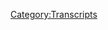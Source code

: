 {{DEFAULTSORT:
    #_TRANSCRIPT_0130E:Endgame, Part 5
}}{{Transcript
    | title         = [[130E: Endgame, Part 5]]
    | caption       = [https://knowledgefight.libsyn.com/knowledge-fight-endgame-part-5 Listen to this episode on Libsyn]
    | episodeNumber = [[130E: Endgame, Part 5|130E]]
    | length        = 01:52:11
}}

{{MessageBox
    | header     = Warning: Bot Generated Content
    | text       = This transcript was automatically generated by transcription software and likely contains many mistakes and misattributions. Please check the audio for definitive quotes, attribution, and context.
    | image      = N3yvass4myg91.webp
    | imagewidth = 50px
    | id         = warning
}}

{{TranscriptBlock
    | name      = Unknown Speaker
    | timestamp = 00:00:00.000
    | text      = Hey everybody, welcome back to Knowledge Fight, I'm Dan.
}}

{{TranscriptBlock
    | name      = Unknown Speaker
    | timestamp = 00:00:03.000
    | text      = The voice you will hear shortly is my co-host and dear friend, Jordan.
}}

{{TranscriptBlock
    | name      = Unknown Speaker
    | timestamp = 00:00:08.000
    | text      = This is our final, our fifth and final installment in our ongoing coverage of Alex Jones' very, very stupid
}}

{{TranscriptBlock
    | name      = Unknown Speaker
    | timestamp = 00:00:15.000
    | text      = sophomoric, amateurish, I could come up with a number of other
}}

{{TranscriptBlock
    | name      = Unknown Speaker
    | timestamp = 00:00:19.000
    | text      = not very complimentary words to describe it, documentary.
}}

{{TranscriptBlock
    | name      = Unknown Speaker
    | timestamp = 00:00:23.000
    | text      = It's called Endgame and it sucks.
}}

{{TranscriptBlock
    | name      = Unknown Speaker
    | timestamp = 00:00:26.000
    | text      = This is the end, this is the final chunk, and you may note that at this point Jordan and I are a little buzzed.
}}

{{TranscriptBlock
    | name      = Unknown Speaker
    | timestamp = 00:00:33.000
    | text      = We're a little fed up with the bullshit, just tired.
}}

{{TranscriptBlock
    | name      = Unknown Speaker
    | timestamp = 00:00:38.000
    | text      = There's an endurance aspect that comes into this when you're seven hours into stopping and starting a very bad documentary
}}

{{TranscriptBlock
    | name      = Unknown Speaker
    | timestamp = 00:00:45.000
    | text      = to point out, oh this isn't true, also this isn't true.
}}

{{TranscriptBlock
    | name      = Unknown Speaker
    | timestamp = 00:00:49.000
    | text      = It weighs on you, and you may sense that a little bit here in this final installment.
}}

{{TranscriptBlock
    | name      = Unknown Speaker
    | timestamp = 00:00:55.000
    | text      = But there's a lot of good stuff to look forward to. There's a couple of my favorite things, certainly, that we run into.
}}

{{TranscriptBlock
    | name      = Unknown Speaker
    | timestamp = 00:01:02.000
    | text      = And without giving anything away, the final shot of this documentary is in hindsight an incredibly funny piece of history.
}}

{{TranscriptBlock
    | name      = Unknown Speaker
    | timestamp = 00:01:11.000
    | text      = Where Alex Jones, I don't want to give it away.
}}

{{TranscriptBlock
    | name      = Unknown Speaker
    | timestamp = 00:01:14.000
    | text      = Anyway, I hope you guys enjoy this thrilling conclusion to our coverage of Alex Jones and Endgame.
}}

{{TranscriptBlock
    | name      = Unknown Speaker
    | timestamp = 00:01:23.000
    | text      = Oh, also, I'm not going to come back at the end of the episode because the episode has a natural end.
}}

{{TranscriptBlock
    | name      = Unknown Speaker
    | timestamp = 00:01:29.000
    | text      = I don't know if we give any plugs at the end, so you can check us out at knowledgefight.com, knowledge underscore fight on Twitter.
}}

{{TranscriptBlock
    | name      = Unknown Speaker
    | timestamp = 00:01:35.000
    | text      = We're on Facebook, you can find us, we have a special private group called Go Home and Tell Your Mother You're Brilliant.
}}

{{TranscriptBlock
    | name      = Unknown Speaker
    | timestamp = 00:01:41.000
    | text      = You can join up and hang out and just mix it up with the other policy wonks out there.
}}

{{TranscriptBlock
    | name      = Unknown Speaker
    | timestamp = 00:01:48.000
    | text      = It's on Facebook. We're on iTunes.
}}

{{TranscriptBlock
    | name      = Unknown Speaker
    | timestamp = 00:01:50.000
    | text      = Anyway, thank you all so much. Thanks to everyone who made this possible.
}}

{{TranscriptBlock
    | name      = Unknown Speaker
    | timestamp = 00:01:54.000
    | text      = And I apologize that there's still two more hours left of this for you to listen to.
}}

{{TranscriptBlock
    | name      = Unknown Speaker
    | timestamp = 00:01:58.000
    | text      = Alright, enjoy.
}}

{{TranscriptBlock
    | name      = Unknown Speaker
    | timestamp = 00:02:00.000
    | text      = Andy in Kansas, you're on the air, thanks for holding.
}}

{{TranscriptBlock
    | name      = Unknown Speaker
    | timestamp = 00:02:04.000
    | text      = Hello Alex, I'm a first time caller, I'm a huge fan, I love your work.
}}

{{TranscriptBlock
    | name      = Unknown Speaker
    | timestamp = 00:02:07.000
    | text      = I love you.
}}

{{TranscriptBlock
    | name      = Unknown Speaker
    | timestamp = 00:02:08.000
    | text      = So he's kind of worried about the ecosystem more than he is about humanity.
}}

{{TranscriptBlock
    | name      = Unknown Speaker
    | timestamp = 00:02:12.000
    | text      = Especially about how your feelings are.
}}

{{TranscriptBlock
    | name      = Unknown Speaker
    | timestamp = 00:02:15.000
    | text      = Fuck your feelings. Who am I? Ben Shapiro. Fuck your feelings. Fuck your feelings, bro. I'm Jersey Shore Ben Shapiro.
}}

{{TranscriptBlock
    | name      = Unknown Speaker
    | timestamp = 00:02:22.000
    | text      = How you doing? Are you going alright?
}}

{{TranscriptBlock
    | name      = Unknown Speaker
    | timestamp = 00:02:24.000
    | text      = Doing good.
}}

{{TranscriptBlock
    | name      = Unknown Speaker
    | timestamp = 00:02:28.000
    | text      = We're on hour nine here, the Money Bob, I don't even know.
}}

{{TranscriptBlock
    | name      = Unknown Speaker
    | timestamp = 00:02:32.000
    | text      = Just trying to make him look crazy.
}}

{{TranscriptBlock
    | name      = Unknown Speaker
    | timestamp = 00:02:33.000
    | text      = China was able to turn the corner and become the leading world super power.
}}

{{TranscriptBlock
    | name      = Unknown Speaker
    | timestamp = 00:02:36.000
    | text      = We got a quote.
}}

{{TranscriptBlock
    | name      = Unknown Speaker
    | timestamp = 00:02:37.000
    | text      = Because they have a police state.
}}

{{TranscriptBlock
    | name      = Unknown Speaker
    | timestamp = 00:02:38.000
    | text      = We got a quote, watch.
}}

{{TranscriptBlock
    | name      = Unknown Speaker
    | timestamp = 00:02:40.000
    | text      = Just another Eric Bianca quote.
}}

{{TranscriptBlock
    | name      = Unknown Speaker
    | timestamp = 00:02:42.000
    | text      = So he probably said it, but who gives a shit.
}}

{{TranscriptBlock
    | name      = Unknown Speaker
    | timestamp = 00:02:45.000
    | text      = That's also slightly out of context.
}}

{{TranscriptBlock
    | name      = Unknown Speaker
    | timestamp = 00:02:46.000
    | text      = The eugenics movement has now shaken off much of its Nazi baggage.
}}

{{TranscriptBlock
    | name      = Unknown Speaker
    | timestamp = 00:02:50.000
    | text      = And is using legitimate concern about the environment.
}}

{{TranscriptBlock
    | name      = Unknown Speaker
    | timestamp = 00:02:54.000
    | text      = Pretty sure everybody still thinks Nazi when you hear eugenics.
}}

{{TranscriptBlock
    | name      = Unknown Speaker
    | timestamp = 00:02:57.000
    | text      = Most people don't like eugenics.
}}

{{TranscriptBlock
    | name      = Unknown Speaker
    | timestamp = 00:03:00.000
    | text      = Everyone wants to breathe clean air and have good water.
}}

{{TranscriptBlock
    | name      = Unknown Speaker
    | timestamp = 00:03:03.000
    | text      = The controllers of the environmental movement have done nothing but co-op people's concerns.
}}

{{TranscriptBlock
    | name      = Unknown Speaker
    | timestamp = 00:03:08.000
    | text      = And parlay it into support for global policies that further destabilize the third world.
}}

{{TranscriptBlock
    | name      = Unknown Speaker
    | timestamp = 00:03:14.000
    | text      = And create untold misery.
}}

{{TranscriptBlock
    | name      = Unknown Speaker
    | timestamp = 00:03:20.000
    | text      = Okay, okay.
}}

{{TranscriptBlock
    | name      = Unknown Speaker
    | timestamp = 00:03:21.000
    | text      = Phony environmental and conservation groups are now the biggest private landowners in the world.
}}

{{TranscriptBlock
    | name      = Unknown Speaker
    | timestamp = 00:03:26.000
    | text      = He flashes up on screen here, the Sierra Club and the Nature Conservancy.
}}

{{TranscriptBlock
    | name      = Unknown Speaker
    | timestamp = 00:03:32.000
    | text      = While he's saying that phony conservation groups are the largest private landowners in the world.
}}

{{TranscriptBlock
    | name      = Unknown Speaker
    | timestamp = 00:03:37.000
    | text      = Funny. Funny.
}}

{{TranscriptBlock
    | name      = Unknown Speaker
    | timestamp = 00:03:39.000
    | text      = Because that's not true.
}}

{{TranscriptBlock
    | name      = Unknown Speaker
    | timestamp = 00:03:41.000
    | text      = John Malone, the owner of Charter Communications, owns 2.2 million acres coming in at number one.
}}

{{TranscriptBlock
    | name      = Unknown Speaker
    | timestamp = 00:03:46.000
    | text      = In terms of the private landowners in the United States.
}}

{{TranscriptBlock
    | name      = Unknown Speaker
    | timestamp = 00:03:50.000
    | text      = That's the number one.
}}

{{TranscriptBlock
    | name      = Unknown Speaker
    | timestamp = 00:03:52.000
    | text      = Number one.
}}

{{TranscriptBlock
    | name      = Unknown Speaker
    | timestamp = 00:03:53.000
    | text      = In private landowners.
}}

{{TranscriptBlock
    | name      = Unknown Speaker
    | timestamp = 00:03:55.000
    | text      = Is the guy from Charter.
}}

{{TranscriptBlock
    | name      = Unknown Speaker
    | timestamp = 00:03:56.000
    | text      = Charter Communications.
}}

{{TranscriptBlock
    | name      = Unknown Speaker
    | timestamp = 00:03:57.000
    | text      = Like I needed another reason to want the guy from Charter to die.
}}

{{TranscriptBlock
    | name      = Unknown Speaker
    | timestamp = 00:04:01.000
    | text      = My boy Ted Turner coming in at number two with 2.1 billion acres.
}}

{{TranscriptBlock
    | name      = Unknown Speaker
    | timestamp = 00:04:05.000
    | text      = What is he doing?
}}

{{TranscriptBlock
    | name      = Unknown Speaker
    | timestamp = 00:04:06.000
    | text      = He has a lot of land.
}}

{{TranscriptBlock
    | name      = Unknown Speaker
    | timestamp = 00:04:07.000
    | text      = He has a lot of bison.
}}

{{TranscriptBlock
    | name      = Unknown Speaker
    | timestamp = 00:04:08.000
    | text      = He needs that land.
}}

{{TranscriptBlock
    | name      = Unknown Speaker
    | timestamp = 00:04:09.000
    | text      = Why is it that it's cable companies?
}}

{{TranscriptBlock
    | name      = Unknown Speaker
    | timestamp = 00:04:11.000
    | text      = It's very weird.
}}

{{TranscriptBlock
    | name      = Unknown Speaker
    | timestamp = 00:04:12.000
    | text      = Well Ted Turner got kicked out of that in the 90s.
}}

{{TranscriptBlock
    | name      = Unknown Speaker
    | timestamp = 00:04:14.000
    | text      = Still.
}}

{{TranscriptBlock
    | name      = Unknown Speaker
    | timestamp = 00:04:15.000
    | text      = Still Turner.
}}

{{TranscriptBlock
    | name      = Unknown Speaker
    | timestamp = 00:04:16.000
    | text      = These conservation groups that are listed aren't even in the top hundred of the private.
}}

{{TranscriptBlock
    | name      = Unknown Speaker
    | timestamp = 00:04:20.000
    | text      = Oh yeah?
}}

{{TranscriptBlock
    | name      = Unknown Speaker
    | timestamp = 00:04:21.000
    | text      = Yeah.
}}

{{TranscriptBlock
    | name      = Unknown Speaker
    | timestamp = 00:04:22.000
    | text      = Oh who'd I guess?
}}

{{TranscriptBlock
    | name      = Unknown Speaker
    | timestamp = 00:04:23.000
    | text      = Are you saying it's billionaires?
}}

{{TranscriptBlock
    | name      = Unknown Speaker
    | timestamp = 00:04:24.000
    | text      = You're saying it's all billionaires?
}}

{{TranscriptBlock
    | name      = Unknown Speaker
    | timestamp = 00:04:25.000
    | text      = When you look at the land available in the United States there's approximately 1.9 billion
}}

{{TranscriptBlock
    | name      = Unknown Speaker
    | timestamp = 00:04:29.000
    | text      = acres of usable land in the lower 48 states.
}}

{{TranscriptBlock
    | name      = Unknown Speaker
    | timestamp = 00:04:32.000
    | text      = Under that 139 million of those acres are considered to be developed urban or rural
}}

{{TranscriptBlock
    | name      = Unknown Speaker
    | timestamp = 00:04:36.000
    | text      = residential land.
}}

{{TranscriptBlock
    | name      = Unknown Speaker
    | timestamp = 00:04:38.000
    | text      = 349 million acres are used for cropland.
}}

{{TranscriptBlock
    | name      = Unknown Speaker
    | timestamp = 00:04:41.000
    | text      = 747 million acres are considered forests.
}}

{{TranscriptBlock
    | name      = Unknown Speaker
    | timestamp = 00:04:44.000
    | text      = 788 million are range or pasture land where animals can graze.
}}

{{TranscriptBlock
    | name      = Unknown Speaker
    | timestamp = 00:04:49.000
    | text      = Alex cites an article here that asserts that Nature Conservancy there manages 7 million
}}

{{TranscriptBlock
    | name      = Unknown Speaker
    | timestamp = 00:04:55.000
    | text      = preserved acres and owns 2 million.
}}

{{TranscriptBlock
    | name      = Unknown Speaker
    | timestamp = 00:04:58.000
    | text      = But that does not tell the whole story.
}}

{{TranscriptBlock
    | name      = Unknown Speaker
    | timestamp = 00:05:00.000
    | text      = For instance, 15,500 of the acres that they own are part of Palmaia Atoll, a series of
}}

{{TranscriptBlock
    | name      = Unknown Speaker
    | timestamp = 00:05:08.000
    | text      = acres and lagoons 1,000 miles south of Hawaii.
}}

{{TranscriptBlock
    | name      = Unknown Speaker
    | timestamp = 00:05:11.000
    | text      = It doesn't really seem like what he's talking about in terms of controlling America.
}}

{{TranscriptBlock
    | name      = Unknown Speaker
    | timestamp = 00:05:16.000
    | text      = You own something out in the water.
}}

{{TranscriptBlock
    | name      = Unknown Speaker
    | timestamp = 00:05:18.000
    | text      = You own reef land that you're trying to save.
}}

{{TranscriptBlock
    | name      = Unknown Speaker
    | timestamp = 00:05:20.000
    | text      = Yeah it's in the middle of nowhere.
}}

{{TranscriptBlock
    | name      = Unknown Speaker
    | timestamp = 00:05:21.000
    | text      = It's an atoll.
}}

{{TranscriptBlock
    | name      = Unknown Speaker
    | timestamp = 00:05:22.000
    | text      = Oh no.
}}

{{TranscriptBlock
    | name      = Unknown Speaker
    | timestamp = 00:05:23.000
    | text      = Atolls are pretty sweet.
}}

{{TranscriptBlock
    | name      = Unknown Speaker
    | timestamp = 00:05:24.000
    | text      = Yeah.
}}

{{TranscriptBlock
    | name      = Unknown Speaker
    | timestamp = 00:05:25.000
    | text      = I would want to control that atoll.
}}

{{TranscriptBlock
    | name      = Unknown Speaker
    | timestamp = 00:05:26.000
    | text      = It doesn't really seem like what he's talking about.
}}

{{TranscriptBlock
    | name      = Unknown Speaker
    | timestamp = 00:05:28.000
    | text      = But also they bought this thing called the Baca Ranch.
}}

{{TranscriptBlock
    | name      = Unknown Speaker
    | timestamp = 00:05:34.000
    | text      = 100,000 of the acres that they own are that and they just bought that to finish up the
}}

{{TranscriptBlock
    | name      = Unknown Speaker
    | timestamp = 00:05:40.000
    | text      = land that was required for the Great Sand Dunes National Park.
}}

{{TranscriptBlock
    | name      = Unknown Speaker
    | timestamp = 00:05:43.000
    | text      = Plus they have offices in 30 different countries so there's no reason to think that all the
}}

{{TranscriptBlock
    | name      = Unknown Speaker
    | timestamp = 00:05:47.000
    | text      = land that they own or conserve are in the United States.
}}

{{TranscriptBlock
    | name      = Unknown Speaker
    | timestamp = 00:05:52.000
    | text      = What there really is reason to think is that they are in the job of conserving land.
}}

{{TranscriptBlock
    | name      = Unknown Speaker
    | timestamp = 00:05:57.000
    | text      = Yeah.
}}

{{TranscriptBlock
    | name      = Unknown Speaker
    | timestamp = 00:05:58.000
    | text      = That's kind of what they do.
}}

{{TranscriptBlock
    | name      = Unknown Speaker
    | timestamp = 00:05:59.000
    | text      = I'm sorry.
}}

{{TranscriptBlock
    | name      = Unknown Speaker
    | timestamp = 00:06:00.000
    | text      = I think I said that John Malone and Ted Turner had billions of acres.
}}

{{TranscriptBlock
    | name      = Unknown Speaker
    | timestamp = 00:06:03.000
    | text      = They're in the millions.
}}

{{TranscriptBlock
    | name      = Unknown Speaker
    | timestamp = 00:06:04.000
    | text      = I apologize.
}}

{{TranscriptBlock
    | name      = Unknown Speaker
    | timestamp = 00:06:05.000
    | text      = I had to catch myself there.
}}

{{TranscriptBlock
    | name      = Unknown Speaker
    | timestamp = 00:06:07.000
    | text      = So when you look at the...
}}

{{TranscriptBlock
    | name      = Unknown Speaker
    | timestamp = 00:06:08.000
    | text      = It freaked me out for a second when you started talking about the millions and then I was
}}

{{TranscriptBlock
    | name      = Unknown Speaker
    | timestamp = 00:06:11.000
    | text      = like they have billions of acres?
}}

{{TranscriptBlock
    | name      = Unknown Speaker
    | timestamp = 00:06:13.000
    | text      = Millions.
}}

{{TranscriptBlock
    | name      = Unknown Speaker
    | timestamp = 00:06:14.000
    | text      = It's still a fucking ton.
}}

{{TranscriptBlock
    | name      = Unknown Speaker
    | timestamp = 00:06:15.000
    | text      = What the shit?
}}

{{TranscriptBlock
    | name      = Unknown Speaker
    | timestamp = 00:06:16.000
    | text      = It's still way too much.
}}

{{TranscriptBlock
    | name      = Unknown Speaker
    | timestamp = 00:06:17.000
    | text      = No it's a shit ton but it's scarier if it's billions.
}}

{{TranscriptBlock
    | name      = Unknown Speaker
    | timestamp = 00:06:19.000
    | text      = So now when you...
}}

{{TranscriptBlock
    | name      = Unknown Speaker
    | timestamp = 00:06:20.000
    | text      = I don't even know how big an acre is let alone how big a billion of them is.
}}

{{TranscriptBlock
    | name      = Unknown Speaker
    | timestamp = 00:06:23.000
    | text      = Acres about yay.
}}

{{TranscriptBlock
    | name      = Unknown Speaker
    | timestamp = 00:06:24.000
    | text      = About yay?
}}

{{TranscriptBlock
    | name      = Unknown Speaker
    | timestamp = 00:06:25.000
    | text      = About yay.
}}

{{TranscriptBlock
    | name      = Unknown Speaker
    | timestamp = 00:06:26.000
    | text      = About yay.
}}

{{TranscriptBlock
    | name      = Unknown Speaker
    | timestamp = 00:06:27.000
    | text      = So when you look at the question...
}}

{{TranscriptBlock
    | name      = Unknown Speaker
    | timestamp = 00:06:29.000
    | text      = That's my favorite response to Eddie.
}}

{{TranscriptBlock
    | name      = Unknown Speaker
    | timestamp = 00:06:31.000
    | text      = How big is that?
}}

{{TranscriptBlock
    | name      = Unknown Speaker
    | timestamp = 00:06:32.000
    | text      = About yay.
}}

{{TranscriptBlock
    | name      = Unknown Speaker
    | timestamp = 00:06:33.000
    | text      = When you take it outside of America and you go into private landowners in the world...
}}

{{TranscriptBlock
    | name      = Unknown Speaker
    | timestamp = 00:06:38.000
    | text      = Oh yeah.
}}

{{TranscriptBlock
    | name      = Unknown Speaker
    | timestamp = 00:06:39.000
    | text      = No we're fucked.
}}

{{TranscriptBlock
    | name      = Unknown Speaker
    | timestamp = 00:06:40.000
    | text      = It becomes a really interesting thing because Alex is even more wrong.
}}

{{TranscriptBlock
    | name      = Unknown Speaker
    | timestamp = 00:06:44.000
    | text      = The largest...
}}

{{TranscriptBlock
    | name      = Unknown Speaker
    | timestamp = 00:06:45.000
    | text      = Saudi Arabia is owned by a guy named Kevin.
}}

{{TranscriptBlock
    | name      = Unknown Speaker
    | timestamp = 00:06:47.000
    | text      = King Abdullah.
}}

{{TranscriptBlock
    | name      = Unknown Speaker
    | timestamp = 00:06:48.000
    | text      = King Kevin.
}}

{{TranscriptBlock
    | name      = Unknown Speaker
    | timestamp = 00:06:49.000
    | text      = He comes in at number two with 547 million acres that he owns.
}}

{{TranscriptBlock
    | name      = Unknown Speaker
    | timestamp = 00:06:53.000
    | text      = That's crazy.
}}

{{TranscriptBlock
    | name      = Unknown Speaker
    | timestamp = 00:06:54.000
    | text      = Number one, the Queen of England coming in at 6.6 billion acres.
}}

{{TranscriptBlock
    | name      = Unknown Speaker
    | timestamp = 00:06:59.000
    | text      = Way far above everybody else.
}}

{{TranscriptBlock
    | name      = Unknown Speaker
    | timestamp = 00:07:01.000
    | text      = Are we sure that's still okay?
}}

{{TranscriptBlock
    | name      = Unknown Speaker
    | timestamp = 00:07:03.000
    | text      = Because the monarch of England retains the royal title over the entire British Commonwealth.
}}

{{TranscriptBlock
    | name      = Unknown Speaker
    | timestamp = 00:07:08.000
    | text      = So she technically owns the entirety of all British lands.
}}

{{TranscriptBlock
    | name      = Unknown Speaker
    | timestamp = 00:07:12.000
    | text      = I still feel like that.
}}

{{TranscriptBlock
    | name      = Unknown Speaker
    | timestamp = 00:07:13.000
    | text      = Okay.
}}

{{TranscriptBlock
    | name      = Unknown Speaker
    | timestamp = 00:07:14.000
    | text      = It's the same thing with talking about Edward VIII technically being the king of the Roman...
}}

{{TranscriptBlock
    | name      = Unknown Speaker
    | timestamp = 00:07:19.000
    | text      = Right.
}}

{{TranscriptBlock
    | name      = Unknown Speaker
    | timestamp = 00:07:20.000
    | text      = Or the British church.
}}

{{TranscriptBlock
    | name      = Unknown Speaker
    | timestamp = 00:07:21.000
    | text      = Right.
}}

{{TranscriptBlock
    | name      = Unknown Speaker
    | timestamp = 00:07:22.000
    | text      = Britain.
}}

{{TranscriptBlock
    | name      = Unknown Speaker
    | timestamp = 00:07:23.000
    | text      = That's what you're doing?
}}

{{TranscriptBlock
    | name      = Unknown Speaker
    | timestamp = 00:07:24.000
    | text      = Shape it up with his formalities.
}}

{{TranscriptBlock
    | name      = Unknown Speaker
    | timestamp = 00:07:25.000
    | text      = I get it.
}}

{{TranscriptBlock
    | name      = Unknown Speaker
    | timestamp = 00:07:26.000
    | text      = I totally get it.
}}

{{TranscriptBlock
    | name      = Unknown Speaker
    | timestamp = 00:07:27.000
    | text      = You gotta get her name off that shit.
}}

{{TranscriptBlock
    | name      = Unknown Speaker
    | timestamp = 00:07:29.000
    | text      = Yeah.
}}

{{TranscriptBlock
    | name      = Unknown Speaker
    | timestamp = 00:07:30.000
    | text      = Get it off the lease.
}}

{{TranscriptBlock
    | name      = Unknown Speaker
    | timestamp = 00:07:31.000
    | text      = Just get it off the...
}}

{{TranscriptBlock
    | name      = Unknown Speaker
    | timestamp = 00:07:33.000
    | text      = Don't leave it on there.
}}

{{TranscriptBlock
    | name      = Unknown Speaker
    | timestamp = 00:07:34.000
    | text      = Yeah.
}}

{{TranscriptBlock
    | name      = Unknown Speaker
    | timestamp = 00:07:35.000
    | text      = Yeah, we all know it's symbolic.
}}

{{TranscriptBlock
    | name      = Unknown Speaker
    | timestamp = 00:07:36.000
    | text      = We all know that now, but there's gonna be a time where maybe people don't.
}}

{{TranscriptBlock
    | name      = Unknown Speaker
    | timestamp = 00:07:40.000
    | text      = Get her name off the lease.
}}

{{TranscriptBlock
    | name      = Unknown Speaker
    | timestamp = 00:07:41.000
    | text      = Mm-hmm.
}}

{{TranscriptBlock
    | name      = Unknown Speaker
    | timestamp = 00:07:42.000
    | text      = The Pope is number three.
}}

{{TranscriptBlock
    | name      = Unknown Speaker
    | timestamp = 00:07:43.000
    | text      = What if she's laid on her bills?
}}

{{TranscriptBlock
    | name      = Unknown Speaker
    | timestamp = 00:07:45.000
    | text      = Yeah.
}}

{{TranscriptBlock
    | name      = Unknown Speaker
    | timestamp = 00:07:46.000
    | text      = She might default.
}}

{{TranscriptBlock
    | name      = Unknown Speaker
    | timestamp = 00:07:47.000
    | text      = The Pope is number three because he technically owns all land owned by the Catholic church.
}}

{{TranscriptBlock
    | name      = Unknown Speaker
    | timestamp = 00:07:50.000
    | text      = God damn it!
}}

{{TranscriptBlock
    | name      = Unknown Speaker
    | timestamp = 00:07:51.000
    | text      = Plus Vatican City.
}}

{{TranscriptBlock
    | name      = Unknown Speaker
    | timestamp = 00:07:52.000
    | text      = So he comes in at about 177 million acres worldwide.
}}

{{TranscriptBlock
    | name      = Unknown Speaker
    | timestamp = 00:07:56.000
    | text      = Past that, you just have a list of kings who have different countries that they own the
}}

{{TranscriptBlock
    | name      = Unknown Speaker
    | timestamp = 00:07:59.699
    | text      = entirety of.
}}

{{TranscriptBlock
    | name      = Unknown Speaker
    | timestamp = 00:08:00.699
    | text      = Right.
}}

{{TranscriptBlock
    | name      = Unknown Speaker
    | timestamp = 00:08:01.699
    | text      = And then you think about authoritarian countries like Russia and China, technically the heads
}}

{{TranscriptBlock
    | name      = Unknown Speaker
    | timestamp = 00:08:05.079
    | text      = of state own all of the land that's there.
}}

{{TranscriptBlock
    | name      = Unknown Speaker
    | timestamp = 00:08:08.000
    | text      = Right.
}}

{{TranscriptBlock
    | name      = Unknown Speaker
    | timestamp = 00:08:09.000
    | text      = Right.
}}

{{TranscriptBlock
    | name      = Unknown Speaker
    | timestamp = 00:08:10.000
    | text      = So all this stuff, these people...
}}

{{TranscriptBlock
    | name      = Unknown Speaker
    | timestamp = 00:08:11.000
    | text      = So when you start to look at...
}}

{{TranscriptBlock
    | name      = Unknown Speaker
    | timestamp = 00:08:12.000
    | text      = This doesn't work for America.
}}

{{TranscriptBlock
    | name      = Unknown Speaker
    | timestamp = 00:08:13.680
    | text      = It doesn't work globally.
}}

{{TranscriptBlock
    | name      = Unknown Speaker
    | timestamp = 00:08:15.319
    | text      = He's saying nothing and he can't prove any of it.
}}

{{TranscriptBlock
    | name      = Unknown Speaker
    | timestamp = 00:08:17.879
    | text      = But you really see when you start to talk about how much land these individual people
}}

{{TranscriptBlock
    | name      = Unknown Speaker
    | timestamp = 00:08:24.720
    | text      = own and how silly it is for them to own that land, you start to realize, well, people can't
}}

{{TranscriptBlock
    | name      = Unknown Speaker
    | timestamp = 00:08:30.720
    | text      = really own land.
}}

{{TranscriptBlock
    | name      = Unknown Speaker
    | timestamp = 00:08:32.120
    | text      = Like who owns land?
}}

{{TranscriptBlock
    | name      = Unknown Speaker
    | timestamp = 00:08:34.120
    | text      = Like in Russia.
}}

{{TranscriptBlock
    | name      = Unknown Speaker
    | timestamp = 00:08:36.240
    | text      = In Russia.
}}

{{TranscriptBlock
    | name      = Unknown Speaker
    | timestamp = 00:08:37.240
    | text      = Right.
}}

{{TranscriptBlock
    | name      = Unknown Speaker
    | timestamp = 00:08:38.240
    | text      = You're Putin.
}}

{{TranscriptBlock
    | name      = Unknown Speaker
    | timestamp = 00:08:39.240
    | text      = You own all of Russia.
}}

{{TranscriptBlock
    | name      = Unknown Speaker
    | timestamp = 00:08:40.240
    | text      = Right.
}}

{{TranscriptBlock
    | name      = Unknown Speaker
    | timestamp = 00:08:41.240
    | text      = Yeah.
}}

{{TranscriptBlock
    | name      = Unknown Speaker
    | timestamp = 00:08:42.240
    | text      = It's not your land.
}}

{{TranscriptBlock
    | name      = Unknown Speaker
    | timestamp = 00:08:43.240
    | text      = It's people's land.
}}

{{TranscriptBlock
    | name      = Unknown Speaker
    | timestamp = 00:08:44.240
    | text      = What are you doing with it?
}}

{{TranscriptBlock
    | name      = Unknown Speaker
    | timestamp = 00:08:45.240
    | text      = It's people's land.
}}

{{TranscriptBlock
    | name      = Unknown Speaker
    | timestamp = 00:08:46.240
    | text      = What are you doing?
}}

{{TranscriptBlock
    | name      = Unknown Speaker
    | timestamp = 00:08:47.240
    | text      = I'm in England.
}}

{{TranscriptBlock
    | name      = Unknown Speaker
    | timestamp = 00:08:48.240
    | text      = Take the queen off the lease.
}}

{{TranscriptBlock
    | name      = Unknown Speaker
    | timestamp = 00:08:49.240
    | text      = Do it.
}}

{{TranscriptBlock
    | name      = Unknown Speaker
    | timestamp = 00:08:50.240
    | text      = And Canada, take her off the money.
}}

{{TranscriptBlock
    | name      = Unknown Speaker
    | timestamp = 00:08:51.799
    | text      = Canada, leave her on the money.
}}

{{TranscriptBlock
    | name      = Unknown Speaker
    | timestamp = 00:08:53.080
    | text      = She's cute there.
}}

{{TranscriptBlock
    | name      = Unknown Speaker
    | timestamp = 00:08:54.080
    | text      = She actually technically owns all of Canada too.
}}

{{TranscriptBlock
    | name      = Unknown Speaker
    | timestamp = 00:08:56.519
    | text      = What?
}}

{{TranscriptBlock
    | name      = Unknown Speaker
    | timestamp = 00:08:57.519
    | text      = Yeah.
}}

{{TranscriptBlock
    | name      = Unknown Speaker
    | timestamp = 00:08:58.519
    | text      = That can't be real.
}}

{{TranscriptBlock
    | name      = Unknown Speaker
    | timestamp = 00:08:59.519
    | text      = That is.
}}

{{TranscriptBlock
    | name      = Unknown Speaker
    | timestamp = 00:09:00.519
    | text      = They lobby government to take property away from local populations, only to develop it
}}

{{TranscriptBlock
    | name      = Unknown Speaker
    | timestamp = 00:09:05.720
    | text      = themselves later.
}}

{{TranscriptBlock
    | name      = Unknown Speaker
    | timestamp = 00:09:07.120
    | text      = That's not true.
}}

{{TranscriptBlock
    | name      = Unknown Speaker
    | timestamp = 00:09:08.480
    | text      = When the US military dumps millions of gallons of nerve gas on the east coast of the US,
}}

{{TranscriptBlock
    | name      = Unknown Speaker
    | timestamp = 00:09:14.279
    | text      = they don't say a word.
}}

{{TranscriptBlock
    | name      = Unknown Speaker
    | timestamp = 00:09:16.120
    | text      = Do they?
}}

{{TranscriptBlock
    | name      = Unknown Speaker
    | timestamp = 00:09:17.120
    | text      = No.
}}

{{TranscriptBlock
    | name      = Unknown Speaker
    | timestamp = 00:09:18.120
    | text      = No.
}}

{{TranscriptBlock
    | name      = Unknown Speaker
    | timestamp = 00:09:19.120
    | text      = Apparently they put it on the map.
}}

{{TranscriptBlock
    | name      = Unknown Speaker
    | timestamp = 00:09:20.120
    | text      = On the map.
}}

{{TranscriptBlock
    | name      = Unknown Speaker
    | timestamp = 00:09:21.120
    | text      = We're not worried about chimeras.
}}

{{TranscriptBlock
    | name      = Unknown Speaker
    | timestamp = 00:09:22.120
    | text      = How did we get to chimeras?
}}

{{TranscriptBlock
    | name      = Unknown Speaker
    | timestamp = 00:09:27.000
    | text      = Pretty quick, huh?
}}

{{TranscriptBlock
    | name      = Unknown Speaker
    | timestamp = 00:09:28.080
    | text      = How did we get to chimeras?
}}

{{TranscriptBlock
    | name      = Unknown Speaker
    | timestamp = 00:09:29.440
    | text      = We were just at women are allowed to vote.
}}

{{TranscriptBlock
    | name      = Unknown Speaker
    | timestamp = 00:09:32.320
    | text      = He's pissed off that these fake conservation groups aren't mad about chimeras being released
}}

{{TranscriptBlock
    | name      = Unknown Speaker
    | timestamp = 00:09:40.139
    | text      = into the wild.
}}

{{TranscriptBlock
    | name      = Unknown Speaker
    | timestamp = 00:09:41.919
    | text      = He has legitimately no citation for chimeras being released into the wild.
}}

{{TranscriptBlock
    | name      = Unknown Speaker
    | timestamp = 00:09:48.799
    | text      = Even for our show, with our history of harsh turds, to go from, and let me, hold on, let
}}

{{TranscriptBlock
    | name      = Unknown Speaker
    | timestamp = 00:09:55.960
    | text      = me start at the beginning.
}}

{{TranscriptBlock
    | name      = Unknown Speaker
    | timestamp = 00:09:57.360
    | text      = This is about Bilderberg?
}}

{{TranscriptBlock
    | name      = Unknown Speaker
    | timestamp = 00:09:59.240
    | text      = At one point.
}}

{{TranscriptBlock
    | name      = Unknown Speaker
    | timestamp = 00:10:00.240
    | text      = Then it got into about Texas roads.
}}

{{TranscriptBlock
    | name      = Unknown Speaker
    | timestamp = 00:10:02.480
    | text      = No, no, because first it was about World War II, and then about Bilderberg.
}}

{{TranscriptBlock
    | name      = Unknown Speaker
    | timestamp = 00:10:07.200
    | text      = No, but Bilderberg caused World War II.
}}

{{TranscriptBlock
    | name      = Unknown Speaker
    | timestamp = 00:10:09.399
    | text      = Yeah, I guess so, and then roads.
}}

{{TranscriptBlock
    | name      = Unknown Speaker
    | timestamp = 00:10:11.759
    | text      = And then roads.
}}

{{TranscriptBlock
    | name      = Unknown Speaker
    | timestamp = 00:10:12.759
    | text      = Then China.
}}

{{TranscriptBlock
    | name      = Unknown Speaker
    | timestamp = 00:10:13.759
    | text      = And then China.
}}

{{TranscriptBlock
    | name      = Unknown Speaker
    | timestamp = 00:10:14.759
    | text      = Then...
}}

{{TranscriptBlock
    | name      = Unknown Speaker
    | timestamp = 00:10:15.759
    | text      = Then population control.
}}

{{TranscriptBlock
    | name      = Unknown Speaker
    | timestamp = 00:10:16.759
    | text      = And then...
}}

{{TranscriptBlock
    | name      = Unknown Speaker
    | timestamp = 00:10:17.759
    | text      = Then I got mad.
}}

{{TranscriptBlock
    | name      = Unknown Speaker
    | timestamp = 00:10:18.759
    | text      = Harsh turd into spider goats are real.
}}

{{TranscriptBlock
    | name      = Unknown Speaker
    | timestamp = 00:10:21.759
    | text      = Well, they are.
}}

{{TranscriptBlock
    | name      = Unknown Speaker
    | timestamp = 00:10:23.600
    | text      = I get that.
}}

{{TranscriptBlock
    | name      = Unknown Speaker
    | timestamp = 00:10:24.600
    | text      = In a certain sense.
}}

{{TranscriptBlock
    | name      = Unknown Speaker
    | timestamp = 00:10:25.600
    | text      = I get that.
}}

{{TranscriptBlock
    | name      = Unknown Speaker
    | timestamp = 00:10:26.600
    | text      = I get the sense within which they are real, but all I'm saying is I felt like we spent
}}

{{TranscriptBlock
    | name      = Unknown Speaker
    | timestamp = 00:10:30.320
    | text      = the good first hour and 25 minutes on the first two, Bilderberg and creepy roads.
}}

{{TranscriptBlock
    | name      = Unknown Speaker
    | timestamp = 00:10:35.919
    | text      = Don't worry.
}}

{{TranscriptBlock
    | name      = Unknown Speaker
    | timestamp = 00:10:36.919
    | text      = And now we're near it.
}}

{{TranscriptBlock
    | name      = Unknown Speaker
    | timestamp = 00:10:39.440
    | text      = We're headed around the final corner.
}}

{{TranscriptBlock
    | name      = Unknown Speaker
    | timestamp = 00:10:41.080
    | text      = We are.
}}

{{TranscriptBlock
    | name      = Unknown Speaker
    | timestamp = 00:10:42.080
    | text      = We're right near the edge.
}}

{{TranscriptBlock
    | name      = Unknown Speaker
    | timestamp = 00:10:43.080
    | text      = We're so close to home.
}}

{{TranscriptBlock
    | name      = Unknown Speaker
    | timestamp = 00:10:44.080
    | text      = We're right there, and then all of a sudden he's like, yeah, and these conservationist
}}

{{TranscriptBlock
    | name      = Unknown Speaker
    | timestamp = 00:10:47.039
    | text      = groups don't even care about chimeras.
}}

{{TranscriptBlock
    | name      = Unknown Speaker
    | timestamp = 00:10:49.039
    | text      = Being released into the wild, which I can't prove.
}}

{{TranscriptBlock
    | name      = Unknown Speaker
    | timestamp = 00:10:51.000
    | text      = You can't just turn like that.
}}

{{TranscriptBlock
    | name      = Unknown Speaker
    | timestamp = 00:10:52.960
    | text      = Oh, you can't.
}}

{{TranscriptBlock
    | name      = Unknown Speaker
    | timestamp = 00:10:53.960
    | text      = Isn't your documentary about something?
}}

{{TranscriptBlock
    | name      = Unknown Speaker
    | timestamp = 00:10:56.120
    | text      = I want to tell you something, Jordan.
}}

{{TranscriptBlock
    | name      = Unknown Speaker
    | timestamp = 00:10:57.639
    | text      = You're not taking into account is that Alex Jones is a fucking pro, and he's going to
}}

{{TranscriptBlock
    | name      = Unknown Speaker
    | timestamp = 00:11:01.240
    | text      = weave...
}}

{{TranscriptBlock
    | name      = Unknown Speaker
    | timestamp = 00:11:02.240
    | text      = He's going...
}}

{{TranscriptBlock
    | name      = Unknown Speaker
    | timestamp = 00:11:03.240
    | text      = He's going to weave this all together.
}}

{{TranscriptBlock
    | name      = Unknown Speaker
    | timestamp = 00:11:06.360
    | text      = Do you ever see...
}}

{{TranscriptBlock
    | name      = Unknown Speaker
    | timestamp = 00:11:07.360
    | text      = This is going to come together in the end.
}}

{{TranscriptBlock
    | name      = Unknown Speaker
    | timestamp = 00:11:08.679
    | text      = Do you ever see like a standup comedy set where you're like, what the fuck is this guy
}}

{{TranscriptBlock
    | name      = Unknown Speaker
    | timestamp = 00:11:11.360
    | text      = talking about?
}}

{{TranscriptBlock
    | name      = Unknown Speaker
    | timestamp = 00:11:12.360
    | text      = And then 10 minutes later, you're like, this guy is brilliant.
}}

{{TranscriptBlock
    | name      = Unknown Speaker
    | timestamp = 00:11:14.360
    | text      = He weaved it all together.
}}

{{TranscriptBlock
    | name      = Unknown Speaker
    | timestamp = 00:11:15.679
    | text      = Yes.
}}

{{TranscriptBlock
    | name      = Unknown Speaker
    | timestamp = 00:11:16.679
    | text      = That's what he's about to...
}}

{{TranscriptBlock
    | name      = Unknown Speaker
    | timestamp = 00:11:17.679
    | text      = He's not going to do that.
}}

{{TranscriptBlock
    | name      = Unknown Speaker
    | timestamp = 00:11:18.679
    | text      = I feel like that's not going to happen.
}}

{{TranscriptBlock
    | name      = Unknown Speaker
    | timestamp = 00:11:19.679
    | text      = He's not going to do that.
}}

{{TranscriptBlock
    | name      = Unknown Speaker
    | timestamp = 00:11:20.679
    | text      = Because I've seen other people try to do that far more often and fail miserably.
}}

{{TranscriptBlock
    | name      = Unknown Speaker
    | timestamp = 00:11:25.899
    | text      = The end of this is so fucking funny to me.
}}

{{TranscriptBlock
    | name      = Unknown Speaker
    | timestamp = 00:11:29.639
    | text      = I keep building it up.
}}

{{TranscriptBlock
    | name      = Unknown Speaker
    | timestamp = 00:11:30.639
    | text      = It's going to be a disappointment, but I love the end of this documentary.
}}

{{TranscriptBlock
    | name      = Unknown Speaker
    | timestamp = 00:11:33.559
    | text      = Well, by the speed at which we're going, we're going to see that end in two hours.
}}

{{TranscriptBlock
    | name      = Unknown Speaker
    | timestamp = 00:11:37.399
    | text      = About two weeks.
}}

{{TranscriptBlock
    | name      = Unknown Speaker
    | timestamp = 00:11:38.399
    | text      = Yeah.
}}

{{TranscriptBlock
    | name      = Unknown Speaker
    | timestamp = 00:11:39.399
    | text      = Yeah.
}}

{{TranscriptBlock
    | name      = Unknown Speaker
    | timestamp = 00:11:40.399
    | text      = Vandalizing the very genetic code of the planet and large environmental organizations do nothing.
}}

{{TranscriptBlock
    | name      = Unknown Speaker
    | timestamp = 00:11:49.679
    | text      = The corporate elite of the planet intensified their push for a global taxation system with
}}

{{TranscriptBlock
    | name      = Unknown Speaker
    | timestamp = 00:11:55.679
    | text      = a year long buildup to the live earth hysteria held on July 7th, 2007.
}}

{{TranscriptBlock
    | name      = Unknown Speaker
    | timestamp = 00:12:01.360
    | text      = 2007.
}}

{{TranscriptBlock
    | name      = Unknown Speaker
    | timestamp = 00:12:02.360
    | text      = Hell yeah.
}}

{{TranscriptBlock
    | name      = Unknown Speaker
    | timestamp = 00:12:03.360
    | text      = 2007.
}}

{{TranscriptBlock
    | name      = Unknown Speaker
    | timestamp = 00:12:04.360
    | text      = The world leaders announced that saving the earth was the new organizing principle for
}}

{{TranscriptBlock
    | name      = Unknown Speaker
    | timestamp = 00:12:09.360
    | text      = humanity and hailed it as the planet's new religion.
}}

{{TranscriptBlock
    | name      = Unknown Speaker
    | timestamp = 00:12:13.679
    | text      = First of all, worshiping the planet or nature is not a new religion in any way.
}}

{{TranscriptBlock
    | name      = Unknown Speaker
    | timestamp = 00:12:19.320
    | text      = It goes back probably-
}}

{{TranscriptBlock
    | name      = Unknown Speaker
    | timestamp = 00:12:20.320
    | text      = No, it's the newest.
}}

{{TranscriptBlock
    | name      = Unknown Speaker
    | timestamp = 00:12:21.320
    | text      = Probably is the oldest.
}}

{{TranscriptBlock
    | name      = Unknown Speaker
    | timestamp = 00:12:22.799
    | text      = So old, it's new.
}}

{{TranscriptBlock
    | name      = Unknown Speaker
    | timestamp = 00:12:23.799
    | text      = Also, I'll never forget how disappointed I was when I was sitting in Greece watching
}}

{{TranscriptBlock
    | name      = Unknown Speaker
    | timestamp = 00:12:28.419
    | text      = this live earth concert in the middle of Athens and I was like, I just got done rocking to
}}

{{TranscriptBlock
    | name      = Unknown Speaker
    | timestamp = 00:12:33.879
    | text      = somebody, I don't know who it was, and UB40 comes out and I'm like, what?
}}

{{TranscriptBlock
    | name      = Unknown Speaker
    | timestamp = 00:12:40.679
    | text      = UB40-
}}

{{TranscriptBlock
    | name      = Unknown Speaker
    | timestamp = 00:12:41.679
    | text      = Wait, what?
}}

{{TranscriptBlock
    | name      = Unknown Speaker
    | timestamp = 00:12:42.679
    | text      = UB40.
}}

{{TranscriptBlock
    | name      = Unknown Speaker
    | timestamp = 00:12:43.679
    | text      = UB40.
}}

{{TranscriptBlock
    | name      = Unknown Speaker
    | timestamp = 00:12:44.679
    | text      = Yeah.
}}

{{TranscriptBlock
    | name      = Unknown Speaker
    | timestamp = 00:12:45.679
    | text      = Of course they opened with red, red wine.
}}

{{TranscriptBlock
    | name      = Unknown Speaker
    | timestamp = 00:12:46.679
    | text      = I was like, fuck this.
}}

{{TranscriptBlock
    | name      = Unknown Speaker
    | timestamp = 00:12:47.679
    | text      = UB40 came out.
}}

{{TranscriptBlock
    | name      = Unknown Speaker
    | timestamp = 00:12:48.679
    | text      = Fuck this.
}}

{{TranscriptBlock
    | name      = Unknown Speaker
    | timestamp = 00:12:49.679
    | text      = All right.
}}

{{TranscriptBlock
    | name      = Unknown Speaker
    | timestamp = 00:12:50.679
    | text      = And then when Metallica came out, I forgot to mention this.
}}

{{TranscriptBlock
    | name      = Unknown Speaker
    | timestamp = 00:12:52.799
    | text      = Well, they were immediately followed by a, shit, what's their, shit, the ones who did
}}

{{TranscriptBlock
    | name      = Unknown Speaker
    | timestamp = 00:12:57.639
    | text      = on Blue Da Ba Dee Da Ba Die?
}}

{{TranscriptBlock
    | name      = Unknown Speaker
    | timestamp = 00:12:59.759
    | text      = Eiffel 65?
}}

{{TranscriptBlock
    | name      = Unknown Speaker
    | timestamp = 00:13:00.759
    | text      = Yay.
}}

{{TranscriptBlock
    | name      = Unknown Speaker
    | timestamp = 00:13:01.759
    | text      = Oh yeah.
}}

{{TranscriptBlock
    | name      = Unknown Speaker
    | timestamp = 00:13:02.759
    | text      = I was like, God damn it, that would have been so much better.
}}

{{TranscriptBlock
    | name      = Unknown Speaker
    | timestamp = 00:13:04.759
    | text      = I'm so disappointed in my reference skills right now.
}}

{{TranscriptBlock
    | name      = Unknown Speaker
    | timestamp = 00:13:08.120
    | text      = So Metallica came out-
}}

{{TranscriptBlock
    | name      = Unknown Speaker
    | timestamp = 00:13:09.120
    | text      = Minus five points.
}}

{{TranscriptBlock
    | name      = Unknown Speaker
    | timestamp = 00:13:10.120
    | text      = You're right.
}}

{{TranscriptBlock
    | name      = Unknown Speaker
    | timestamp = 00:13:11.120
    | text      = I agree.
}}

{{TranscriptBlock
    | name      = Unknown Speaker
    | timestamp = 00:13:12.120
    | text      = Metallica came out and James Hetfield, the lead singer, comes out and before he sings
}}

{{TranscriptBlock
    | name      = Unknown Speaker
    | timestamp = 00:13:15.600
    | text      = a fucking song, he just-
}}

{{TranscriptBlock
    | name      = Unknown Speaker
    | timestamp = 00:13:17.080
    | text      = Wait, UB40 is still on stage?
}}

{{TranscriptBlock
    | name      = Unknown Speaker
    | timestamp = 00:13:18.720
    | text      = No, no.
}}

{{TranscriptBlock
    | name      = Unknown Speaker
    | timestamp = 00:13:19.720
    | text      = This is, cause it went to another country.
}}

{{TranscriptBlock
    | name      = Unknown Speaker
    | timestamp = 00:13:20.720
    | text      = It was in a bunch of countries and so UB40 did like three songs, just too many for UB40.
}}

{{TranscriptBlock
    | name      = Unknown Speaker
    | timestamp = 00:13:28.080
    | text      = Tools Rush In, Red Red Wine, That Might Be It.
}}

{{TranscriptBlock
    | name      = Unknown Speaker
    | timestamp = 00:13:33.440
    | text      = And then they went to-
}}

{{TranscriptBlock
    | name      = Unknown Speaker
    | timestamp = 00:13:34.440
    | text      = Those are the three songs I know of theirs.
}}

{{TranscriptBlock
    | name      = Unknown Speaker
    | timestamp = 00:13:36.159
    | text      = I don't know if this is the order of it, but then the other thing I remember is Metallica
}}

{{TranscriptBlock
    | name      = Unknown Speaker
    | timestamp = 00:13:40.879
    | text      = and Metallica gets on and before they can even play a note or do their song, James Hetfield
}}

{{TranscriptBlock
    | name      = Unknown Speaker
    | timestamp = 00:13:46.679
    | text      = is just like, make some noise if you give a shit.
}}

{{TranscriptBlock
    | name      = Unknown Speaker
    | timestamp = 00:13:50.039
    | text      = I always thought that was so like-
}}

{{TranscriptBlock
    | name      = Unknown Speaker
    | timestamp = 00:13:53.799
    | text      = Your heart's in the right place Hetfield.
}}

{{TranscriptBlock
    | name      = Unknown Speaker
    | timestamp = 00:13:55.159
    | text      = It's so fake rebellious.
}}

{{TranscriptBlock
    | name      = Unknown Speaker
    | timestamp = 00:13:56.759
    | text      = Your heart is in the right place.
}}

{{TranscriptBlock
    | name      = Unknown Speaker
    | timestamp = 00:13:58.320
    | text      = Yeah.
}}

{{TranscriptBlock
    | name      = Unknown Speaker
    | timestamp = 00:13:59.320
    | text      = It was nice.
}}

{{TranscriptBlock
    | name      = Unknown Speaker
    | timestamp = 00:14:00.320
    | text      = I think.
}}

{{TranscriptBlock
    | name      = Unknown Speaker
    | timestamp = 00:14:01.320
    | text      = The only other thing I remember-
}}

{{TranscriptBlock
    | name      = Unknown Speaker
    | timestamp = 00:14:02.320
    | text      = I don't know.
}}

{{TranscriptBlock
    | name      = Unknown Speaker
    | timestamp = 00:14:03.320
    | text      = This was during the whole Napster situation, so I don't-
}}

{{TranscriptBlock
    | name      = Unknown Speaker
    | timestamp = 00:14:04.320
    | text      = No, it was after that.
}}

{{TranscriptBlock
    | name      = Unknown Speaker
    | timestamp = 00:14:05.320
    | text      = Limited.
}}

{{TranscriptBlock
    | name      = Unknown Speaker
    | timestamp = 00:14:06.320
    | text      = It's 2007.
}}

{{TranscriptBlock
    | name      = Unknown Speaker
    | timestamp = 00:14:07.320
    | text      = Oh, I don't even remember.
}}

{{TranscriptBlock
    | name      = Unknown Speaker
    | timestamp = 00:14:08.320
    | text      = I also remember AFI had a disappointing set.
}}

{{TranscriptBlock
    | name      = Unknown Speaker
    | timestamp = 00:14:12.000
    | text      = That's all I remember.
}}

{{TranscriptBlock
    | name      = Unknown Speaker
    | timestamp = 00:14:13.000
    | text      = AFI is a disappointing set.
}}

{{TranscriptBlock
    | name      = Unknown Speaker
    | timestamp = 00:14:14.879
    | text      = But anyway, the idea-
}}

{{TranscriptBlock
    | name      = Unknown Speaker
    | timestamp = 00:14:15.879
    | text      = Unless you're talking about the American Film Institute.
}}

{{TranscriptBlock
    | name      = Unknown Speaker
    | timestamp = 00:14:19.159
    | text      = A fire inside, I believe is what it stands for.
}}

{{TranscriptBlock
    | name      = Unknown Speaker
    | timestamp = 00:14:22.559
    | text      = Anyway.
}}

{{TranscriptBlock
    | name      = Unknown Speaker
    | timestamp = 00:14:23.559
    | text      = Emo shit.
}}

{{TranscriptBlock
    | name      = Unknown Speaker
    | timestamp = 00:14:24.559
    | text      = Really?
}}

{{TranscriptBlock
    | name      = Unknown Speaker
    | timestamp = 00:14:25.559
    | text      = Really?
}}

{{TranscriptBlock
    | name      = Unknown Speaker
    | timestamp = 00:14:26.559
    | text      = That's what it stands for?
}}

{{TranscriptBlock
    | name      = Unknown Speaker
    | timestamp = 00:14:27.559
    | text      = I don't know.
}}

{{TranscriptBlock
    | name      = Unknown Speaker
    | timestamp = 00:14:28.559
    | text      = I'm not a fan of theirs, but I knew some people in junior high, high school.
}}

{{TranscriptBlock
    | name      = Unknown Speaker
    | timestamp = 00:14:31.679
    | text      = Guys, give it up.
}}

{{TranscriptBlock
    | name      = Unknown Speaker
    | timestamp = 00:14:32.679
    | text      = Anyway, the worship of earth is not new.
}}

{{TranscriptBlock
    | name      = Unknown Speaker
    | timestamp = 00:14:35.480
    | text      = No.
}}

{{TranscriptBlock
    | name      = Unknown Speaker
    | timestamp = 00:14:36.480
    | text      = They claim that CO2, which plants breathe, was killing the earth, and that we must reduce
}}

{{TranscriptBlock
    | name      = Unknown Speaker
    | timestamp = 00:14:43.840
    | text      = the number of children we have to curtail our carbon footprint.
}}

{{TranscriptBlock
    | name      = Unknown Speaker
    | timestamp = 00:14:51.039
    | text      = Countries across the world mark the day by passing new carbon tax schemes and raising
}}

{{TranscriptBlock
    | name      = Unknown Speaker
    | timestamp = 00:14:56.700
    | text      = taxes on gasoline, natural gas, and electricity.
}}

{{TranscriptBlock
    | name      = Unknown Speaker
    | timestamp = 00:15:03.799
    | text      = It is a scientific fact that the sun is the main driver of planetary climate.
}}

{{TranscriptBlock
    | name      = Unknown Speaker
    | timestamp = 00:15:09.399
    | text      = That's not a starting point.
}}

{{TranscriptBlock
    | name      = Unknown Speaker
    | timestamp = 00:15:11.240
    | text      = No, and it's not a scientific fact.
}}

{{TranscriptBlock
    | name      = Unknown Speaker
    | timestamp = 00:15:14.259
    | text      = It's a pretty large consensus that it's greenhouse gases and all that shit that is.
}}

{{TranscriptBlock
    | name      = Unknown Speaker
    | timestamp = 00:15:20.039
    | text      = One of the reasons that he believes that there's this carbon tax shit going on and that all
}}

{{TranscriptBlock
    | name      = Unknown Speaker
    | timestamp = 00:15:26.480
    | text      = of it is a hoax is because he really misunderstands this... There was an instance where a bunch
}}

{{TranscriptBlock
    | name      = Unknown Speaker
    | timestamp = 00:15:34.360
    | text      = of emails got hacked from the climate research unit.
}}

{{TranscriptBlock
    | name      = Unknown Speaker
    | timestamp = 00:15:37.120
    | text      = Yeah, I remember that.
}}

{{TranscriptBlock
    | name      = Unknown Speaker
    | timestamp = 00:15:38.879
    | text      = And they were all taking-
}}

{{TranscriptBlock
    | name      = Unknown Speaker
    | timestamp = 00:15:39.879
    | text      = Everybody who hates climate science.
}}

{{TranscriptBlock
    | name      = Unknown Speaker
    | timestamp = 00:15:42.159
    | text      = Climate gate.
}}

{{TranscriptBlock
    | name      = Unknown Speaker
    | timestamp = 00:15:43.159
    | text      = Oh, climate gate.
}}

{{TranscriptBlock
    | name      = Unknown Speaker
    | timestamp = 00:15:44.159
    | text      = Everything was super taken out of context.
}}

{{TranscriptBlock
    | name      = Unknown Speaker
    | timestamp = 00:15:46.159
    | text      = Yeah, of course.
}}

{{TranscriptBlock
    | name      = Unknown Speaker
    | timestamp = 00:15:47.159
    | text      = It was all very benign emails between co-workers.
}}

{{TranscriptBlock
    | name      = Unknown Speaker
    | timestamp = 00:15:50.039
    | text      = Because science still says what science says.
}}

{{TranscriptBlock
    | name      = Unknown Speaker
    | timestamp = 00:15:52.039
    | text      = Yeah.
}}

{{TranscriptBlock
    | name      = Unknown Speaker
    | timestamp = 00:15:53.039
    | text      = Also, do you want to talk about that a little bit so I don't have to read this paragraph?
}}

{{TranscriptBlock
    | name      = Unknown Speaker
    | timestamp = 00:16:01.200
    | text      = I feel like I've just been reading fucking paragraphs at you and I feel very guilty.
}}

{{TranscriptBlock
    | name      = Unknown Speaker
    | timestamp = 00:16:04.879
    | text      = No, no, no, no.
}}

{{TranscriptBlock
    | name      = Unknown Speaker
    | timestamp = 00:16:05.879
    | text      = It's fine.
}}

{{TranscriptBlock
    | name      = Unknown Speaker
    | timestamp = 00:16:06.879
    | text      = This was great.
}}

{{TranscriptBlock
    | name      = Unknown Speaker
    | timestamp = 00:16:07.879
    | text      = This was great school.
}}

{{TranscriptBlock
    | name      = Unknown Speaker
    | timestamp = 00:16:08.879
    | text      = No, if I remember, because I remember my dad and my older brother were all up in this business
}}

{{TranscriptBlock
    | name      = Unknown Speaker
    | timestamp = 00:16:17.919
    | text      = about how, oh no, if you read these climate gate emails, it actually shows that they knew
}}

{{TranscriptBlock
    | name      = Unknown Speaker
    | timestamp = 00:16:23.100
    | text      = the whole time that we were actually in a cooling period and all of these graphs are
}}

{{TranscriptBlock
    | name      = Unknown Speaker
    | timestamp = 00:16:27.159
    | text      = bullshit and it's actually this graph that goes this direction that's a real graph and
}}

{{TranscriptBlock
    | name      = Unknown Speaker
    | timestamp = 00:16:30.720
    | text      = the graphs that they've been hiding this whole time are bullshit.
}}

{{TranscriptBlock
    | name      = Unknown Speaker
    | timestamp = 00:16:33.399
    | text      = And then, of course, six months later everybody forgets about it until you start to talk about
}}

{{TranscriptBlock
    | name      = Unknown Speaker
    | timestamp = 00:16:37.559
    | text      = it again in which they're like, oh, you remember climate gate?
}}

{{TranscriptBlock
    | name      = Unknown Speaker
    | timestamp = 00:16:40.200
    | text      = That means nothing they ever said was real.
}}

{{TranscriptBlock
    | name      = Unknown Speaker
    | timestamp = 00:16:42.600
    | text      = Climate, it's always been the same.
}}

{{TranscriptBlock
    | name      = Unknown Speaker
    | timestamp = 00:16:46.440
    | text      = They took a bunch of, it's like the text messages with the FBI guy where it's like, hey, Trump's
}}

{{TranscriptBlock
    | name      = Unknown Speaker
    | timestamp = 00:16:51.860
    | text      = a fucking lunatic and they're like, well, that's obvious that everybody was trying to
}}

{{TranscriptBlock
    | name      = Unknown Speaker
    | timestamp = 00:16:54.799
    | text      = screw him over.
}}

{{TranscriptBlock
    | name      = Unknown Speaker
    | timestamp = 00:16:55.799
    | text      = And it's like, no, Trump's a fucking lunatic.
}}

{{TranscriptBlock
    | name      = Unknown Speaker
    | timestamp = 00:16:58.240
    | text      = It's okay to say what is true.
}}

{{TranscriptBlock
    | name      = Unknown Speaker
    | timestamp = 00:17:00.399
    | text      = The big email.
}}

{{TranscriptBlock
    | name      = Unknown Speaker
    | timestamp = 00:17:02.399
    | text      = The big email, Jordan?
}}

{{TranscriptBlock
    | name      = Unknown Speaker
    | timestamp = 00:17:03.399
    | text      = Oh, I don't even want to read.
}}

{{TranscriptBlock
    | name      = Unknown Speaker
    | timestamp = 00:17:04.920
    | text      = It was an email from the climate research unit head, Phil Jones, where he said that
}}

{{TranscriptBlock
    | name      = Unknown Speaker
    | timestamp = 00:17:10.039
    | text      = he had used, quote, Mike's nature trick to hide the decline.
}}

{{TranscriptBlock
    | name      = Unknown Speaker
    | timestamp = 00:17:13.759
    | text      = Hide the decline became a buzzword as if this climate scientist were flippantly talking
}}

{{TranscriptBlock
    | name      = Unknown Speaker
    | timestamp = 00:17:18.440
    | text      = to his coworkers about cheating data.
}}

{{TranscriptBlock
    | name      = Unknown Speaker
    | timestamp = 00:17:20.160
    | text      = The reality is what he was talking about, he was talking about in terms of hiding the
}}

{{TranscriptBlock
    | name      = Unknown Speaker
    | timestamp = 00:17:24.259
    | text      = decline was a reference to something that is a well-known part in the scientific community,
}}

{{TranscriptBlock
    | name      = Unknown Speaker
    | timestamp = 00:17:30.880
    | text      = the tree ring divergence problem.
}}

{{TranscriptBlock
    | name      = Unknown Speaker
    | timestamp = 00:17:33.599
    | text      = As it turns out for a long ways back where we have data for it, tree ring width runs
}}

{{TranscriptBlock
    | name      = Unknown Speaker
    | timestamp = 00:17:38.359
    | text      = pretty consistent paths with observable temperatures.
}}

{{TranscriptBlock
    | name      = Unknown Speaker
    | timestamp = 00:17:42.079
    | text      = However, around 1950, something diverged and the data that's gathered from tree ring samples
}}

{{TranscriptBlock
    | name      = Unknown Speaker
    | timestamp = 00:17:47.960
    | text      = does not match with the documented temperatures that we know are the case from the times that
}}

{{TranscriptBlock
    | name      = Unknown Speaker
    | timestamp = 00:17:52.640
    | text      = we have those tree ring samples.
}}

{{TranscriptBlock
    | name      = Unknown Speaker
    | timestamp = 00:17:54.880
    | text      = So we're not entirely sure why that's the case.
}}

{{TranscriptBlock
    | name      = Unknown Speaker
    | timestamp = 00:17:59.000
    | text      = Phil was discussing using Mike's nature trick in order to present the data that he had gathered
}}

{{TranscriptBlock
    | name      = Unknown Speaker
    | timestamp = 00:18:03.480
    | text      = in a way that is completely consistent with scientific and statistical ethical practices.
}}

{{TranscriptBlock
    | name      = Unknown Speaker
    | timestamp = 00:18:08.400
    | text      = Scientists are not sure why the tree ring data started to diverge from observable temperatures,
}}

{{TranscriptBlock
    | name      = Unknown Speaker
    | timestamp = 00:18:12.880
    | text      = but they hypothesized that it's due to a yet to be discovered atmospheric variable that
}}

{{TranscriptBlock
    | name      = Unknown Speaker
    | timestamp = 00:18:18.759
    | text      = is probably in play but was not before 1950.
}}

{{TranscriptBlock
    | name      = Unknown Speaker
    | timestamp = 00:18:22.640
    | text      = Other scientists speculate that it could be due to the sensitivity of trees and maybe
}}

{{TranscriptBlock
    | name      = Unknown Speaker
    | timestamp = 00:18:26.640
    | text      = a byproduct of changing seasonality that we are experiencing or increased levels of aerosols
}}

{{TranscriptBlock
    | name      = Unknown Speaker
    | timestamp = 00:18:32.880
    | text      = in the air that are also causing global dimming.
}}

{{TranscriptBlock
    | name      = Unknown Speaker
    | timestamp = 00:18:36.279
    | text      = Could also be vaccines.
}}

{{TranscriptBlock
    | name      = Unknown Speaker
    | timestamp = 00:18:37.440
    | text      = It could be vaccines.
}}

{{TranscriptBlock
    | name      = Unknown Speaker
    | timestamp = 00:18:38.440
    | text      = Could be trees and tree vaccines.
}}

{{TranscriptBlock
    | name      = Unknown Speaker
    | timestamp = 00:18:41.440
    | text      = Yes, absolutely.
}}

{{TranscriptBlock
    | name      = Unknown Speaker
    | timestamp = 00:18:42.440
    | text      = So the reality is too that the Kochs have invested about $50 million over the last 50
}}

{{TranscriptBlock
    | name      = Unknown Speaker
    | timestamp = 00:18:49.480
    | text      = years to spread misinformation and sow doubt about climate change, and that's not even
}}

{{TranscriptBlock
    | name      = Unknown Speaker
    | timestamp = 00:18:53.440
    | text      = including what ExxonMobil has spent.
}}

{{TranscriptBlock
    | name      = Unknown Speaker
    | timestamp = 00:18:55.759
    | text      = The Carbon Brief found that 9 out of 10 of the most prolific writers who are climate
}}

{{TranscriptBlock
    | name      = Unknown Speaker
    | timestamp = 00:18:59.319
    | text      = change deniers have financial ties to ExxonMobil, including 9 out of the top 10 have financial
}}

{{TranscriptBlock
    | name      = Unknown Speaker
    | timestamp = 00:19:07.099
    | text      = ties directly to ExxonMobil.
}}

{{TranscriptBlock
    | name      = Unknown Speaker
    | timestamp = 00:19:09.599
    | text      = And it seems like you should have to declare that there should be a disclaimer.
}}

{{TranscriptBlock
    | name      = Unknown Speaker
    | timestamp = 00:19:16.119
    | text      = Sponsored post, guys.
}}

{{TranscriptBlock
    | name      = Unknown Speaker
    | timestamp = 00:19:17.119
    | text      = Sponsored post.
}}

{{TranscriptBlock
    | name      = Unknown Speaker
    | timestamp = 00:19:18.119
    | text      = But because they do it through shell companies and stuff like that, it's like, eh, we can
}}

{{TranscriptBlock
    | name      = Unknown Speaker
    | timestamp = 00:19:21.319
    | text      = sort of hide it.
}}

{{TranscriptBlock
    | name      = Unknown Speaker
    | timestamp = 00:19:22.319
    | text      = Or through think tanks.
}}

{{TranscriptBlock
    | name      = Unknown Speaker
    | timestamp = 00:19:23.319
    | text      = Yeah, exactly.
}}

{{TranscriptBlock
    | name      = Unknown Speaker
    | timestamp = 00:19:24.319
    | text      = He's not one of the top 10, but Alex's buddy, Lord Monckton, who's his climate change
}}

{{TranscriptBlock
    | name      = Unknown Speaker
    | timestamp = 00:19:29.319
    | text      = denier expert, he absolutely has ties to the ExxonMobil money.
}}

{{TranscriptBlock
    | name      = Unknown Speaker
    | timestamp = 00:19:37.039
    | text      = He was the chief policy advisor for the Science and Policy Institute, think tank operated
}}

{{TranscriptBlock
    | name      = Unknown Speaker
    | timestamp = 00:19:41.140
    | text      = by Frontiers of Freedom Foundation.
}}

{{TranscriptBlock
    | name      = Unknown Speaker
    | timestamp = 00:19:43.400
    | text      = For years where data is available, from 2002 to 2007, ExxonMobil gave that organization
}}

{{TranscriptBlock
    | name      = Unknown Speaker
    | timestamp = 00:19:48.119
    | text      = $1,037,000.
}}

{{TranscriptBlock
    | name      = Unknown Speaker
    | timestamp = 00:19:52.720
    | text      = For what, I imagine?
}}

{{TranscriptBlock
    | name      = Unknown Speaker
    | timestamp = 00:19:54.640
    | text      = Probably nothing.
}}

{{TranscriptBlock
    | name      = Unknown Speaker
    | timestamp = 00:19:56.099
    | text      = Probably nothing.
}}

{{TranscriptBlock
    | name      = Unknown Speaker
    | timestamp = 00:19:57.099
    | text      = Also, Lord Monckton's a crazy lunatic.
}}

{{TranscriptBlock
    | name      = Unknown Speaker
    | timestamp = 00:19:58.960
    | text      = Just to support science.
}}

{{TranscriptBlock
    | name      = Unknown Speaker
    | timestamp = 00:20:00.480
    | text      = They're just all about science.
}}

{{TranscriptBlock
    | name      = Unknown Speaker
    | timestamp = 00:20:02.200
    | text      = Right.
}}

{{TranscriptBlock
    | name      = Unknown Speaker
    | timestamp = 00:20:03.200
    | text      = Being supported.
}}

{{TranscriptBlock
    | name      = Unknown Speaker
    | timestamp = 00:20:04.200
    | text      = ExxonMobil loves...
}}

{{TranscriptBlock
    | name      = Unknown Speaker
    | timestamp = 00:20:05.200
    | text      = They just want the science supported, and they hate it whenever science goes unsupported.
}}

{{TranscriptBlock
    | name      = Unknown Speaker
    | timestamp = 00:20:09.839
    | text      = And they fucking happen to just only...
}}

{{TranscriptBlock
    | name      = Unknown Speaker
    | timestamp = 00:20:11.200
    | text      = And it just so happens that the science that goes unsupported is the science of made-up
}}

{{TranscriptBlock
    | name      = Unknown Speaker
    | timestamp = 00:20:15.559
    | text      = bullshit.
}}

{{TranscriptBlock
    | name      = Unknown Speaker
    | timestamp = 00:20:16.559
    | text      = So they want to make sure that the science of made-up bullshit is supported.
}}

{{TranscriptBlock
    | name      = Unknown Speaker
    | timestamp = 00:20:20.079
    | text      = And it just so happens that the made-up bullshit science that they want supported is, of course,
}}

{{TranscriptBlock
    | name      = Unknown Speaker
    | timestamp = 00:20:24.359
    | text      = supporting themselves.
}}

{{TranscriptBlock
    | name      = Unknown Speaker
    | timestamp = 00:20:25.359
    | text      = Yeah.
}}

{{TranscriptBlock
    | name      = Unknown Speaker
    | timestamp = 00:20:26.359
    | text      = It seems crazy.
}}

{{TranscriptBlock
    | name      = Unknown Speaker
    | timestamp = 00:20:27.359
    | text      = Also...
}}

{{TranscriptBlock
    | name      = Unknown Speaker
    | timestamp = 00:20:28.359
    | text      = But it's just a coincidence, I swear.
}}

{{TranscriptBlock
    | name      = Unknown Speaker
    | timestamp = 00:20:29.880
    | text      = The sun, the sun being the main driver of climate change is very much...
}}

{{TranscriptBlock
    | name      = Unknown Speaker
    | timestamp = 00:20:35.180
    | text      = It's a scientific fact.
}}

{{TranscriptBlock
    | name      = Unknown Speaker
    | timestamp = 00:20:36.180
    | text      = It's very much addressed by climate scientists, if you want to look into any of it.
}}

{{TranscriptBlock
    | name      = Unknown Speaker
    | timestamp = 00:20:39.000
    | text      = They've never heard of the sun, that's why you can't trust them.
}}

{{TranscriptBlock
    | name      = Unknown Speaker
    | timestamp = 00:20:41.759
    | text      = So I can't trust them.
}}

{{TranscriptBlock
    | name      = Unknown Speaker
    | timestamp = 00:20:42.759
    | text      = They don't even know about the sun.
}}

{{TranscriptBlock
    | name      = Unknown Speaker
    | timestamp = 00:20:44.759
    | text      = When I was six, I read 10,000 books about the sun.
}}

{{TranscriptBlock
    | name      = Unknown Speaker
    | timestamp = 00:20:47.319
    | text      = They haven't even read one.
}}

{{TranscriptBlock
    | name      = Unknown Speaker
    | timestamp = 00:20:48.319
    | text      = They have been slowly increasing thermal output in the last 100 years, causing warming, not
}}

{{TranscriptBlock
    | name      = Unknown Speaker
    | timestamp = 00:20:54.000
    | text      = just on Earth, but throughout the solar system.
}}

{{TranscriptBlock
    | name      = Unknown Speaker
    | timestamp = 00:21:01.599
    | text      = But the scientific facts, and even the order of the planets, didn't matter to one of the
}}

{{TranscriptBlock
    | name      = Unknown Speaker
    | timestamp = 00:21:06.240
    | text      = chief organizers of Live Earth.
}}

{{TranscriptBlock
    | name      = Unknown Speaker
    | timestamp = 00:21:08.519
    | text      = Are we getting back to D-Rocks?
}}

{{TranscriptBlock
    | name      = Unknown Speaker
    | timestamp = 00:21:09.519
    | text      = David Mayers and Rothschild aired the British arm of the Rothschild fortune when we spoke
}}

{{TranscriptBlock
    | name      = Unknown Speaker
    | timestamp = 00:21:14.200
    | text      = to him.
}}

{{TranscriptBlock
    | name      = Unknown Speaker
    | timestamp = 00:21:16.819
    | text      = When I called Rothschild on the order of the planets, he just laughed, thinking the audience
}}

{{TranscriptBlock
    | name      = Unknown Speaker
    | timestamp = 00:21:21.819
    | text      = wouldn't get it.
}}

{{TranscriptBlock
    | name      = Unknown Speaker
    | timestamp = 00:21:23.019
    | text      = He continued to count on the population's ignorance, and claimed the global warming
}}

{{TranscriptBlock
    | name      = Unknown Speaker
    | timestamp = 00:21:28.079
    | text      = lobby has nothing to do with carbon taxes.
}}

{{TranscriptBlock
    | name      = Unknown Speaker
    | timestamp = 00:21:30.039
    | text      = This is his big gotcha from the interview that we did with him.
}}

{{TranscriptBlock
    | name      = Unknown Speaker
    | timestamp = 00:21:31.960
    | text      = I guess he hadn't spoken with his good personal friend, Al Gore.
}}

{{TranscriptBlock
    | name      = Unknown Speaker
    | timestamp = 00:21:37.559
    | text      = Global warming, the time for debate is over.
}}

{{TranscriptBlock
    | name      = Unknown Speaker
    | timestamp = 00:21:39.839
    | text      = I think what you have to realize is that being environmentally sensitive and making money
}}

{{TranscriptBlock
    | name      = Unknown Speaker
    | timestamp = 00:21:44.759
    | text      = aren't mutually exclusive.
}}

{{TranscriptBlock
    | name      = Unknown Speaker
    | timestamp = 00:21:45.759
    | text      = There's a lot of money to be made in addressing this issue.
}}

{{TranscriptBlock
    | name      = Unknown Speaker
    | timestamp = 00:21:49.759
    | text      = But you guys are gobbling up all the world's concern to just simply line your pockets and
}}

{{TranscriptBlock
    | name      = Unknown Speaker
    | timestamp = 00:21:54.680
    | text      = make kids read your book in schools and do all this.
}}

{{TranscriptBlock
    | name      = Unknown Speaker
    | timestamp = 00:21:57.400
    | text      = It's a business, just like you said, Rothschild.
}}

{{TranscriptBlock
    | name      = Unknown Speaker
    | timestamp = 00:21:59.640
    | text      = Do you think I'm making any money out of this?
}}

{{TranscriptBlock
    | name      = Unknown Speaker
    | timestamp = 00:22:03.440
    | text      = It's the same thing your great-great-great-grand...
}}

{{TranscriptBlock
    | name      = Unknown Speaker
    | timestamp = 00:22:06.920
    | text      = Your money-changing ancestors did.
}}

{{TranscriptBlock
    | name      = Unknown Speaker
    | timestamp = 00:22:09.240
    | text      = Why would you leave that in there?
}}

{{TranscriptBlock
    | name      = Unknown Speaker
    | timestamp = 00:22:11.140
    | text      = And I'm calling you out, Red Shield.
}}

{{TranscriptBlock
    | name      = Unknown Speaker
    | timestamp = 00:22:12.920
    | text      = We know it's a scam.
}}

{{TranscriptBlock
    | name      = Unknown Speaker
    | timestamp = 00:22:15.079
    | text      = He didn't even leave the part in that he was trying to beat!
}}

{{TranscriptBlock
    | name      = Unknown Speaker
    | timestamp = 00:22:20.039
    | text      = What are you doing?!
}}

{{TranscriptBlock
    | name      = Unknown Speaker
    | timestamp = 00:22:22.039
    | text      = No!
}}

{{TranscriptBlock
    | name      = Unknown Speaker
    | timestamp = 00:22:23.039
    | text      = I got you a moment was when he said the planet's in the wrong order, not you saying, fuck you
}}

{{TranscriptBlock
    | name      = Unknown Speaker
    | timestamp = 00:22:29.279
    | text      = and your money-changing ancestors.
}}

{{TranscriptBlock
    | name      = Unknown Speaker
    | timestamp = 00:22:31.720
    | text      = He really did set up the clip wrong.
}}

{{TranscriptBlock
    | name      = Unknown Speaker
    | timestamp = 00:22:33.680
    | text      = What are you doing?
}}

{{TranscriptBlock
    | name      = Unknown Speaker
    | timestamp = 00:22:34.680
    | text      = He set up the clip for him to...
}}

{{TranscriptBlock
    | name      = Unknown Speaker
    | timestamp = 00:22:36.259
    | text      = We know, we know what happens, which is what David Rothschild gets the order of the planet
}}

{{TranscriptBlock
    | name      = Unknown Speaker
    | timestamp = 00:22:45.059
    | text      = that's wrong.
}}

{{TranscriptBlock
    | name      = Unknown Speaker
    | timestamp = 00:22:46.059
    | text      = You and I know that.
}}

{{TranscriptBlock
    | name      = Unknown Speaker
    | timestamp = 00:22:47.059
    | text      = Our listeners know that.
}}

{{TranscriptBlock
    | name      = Unknown Speaker
    | timestamp = 00:22:48.319
    | text      = He made a mistake.
}}

{{TranscriptBlock
    | name      = Unknown Speaker
    | timestamp = 00:22:49.319
    | text      = Now, Alex sets this up to where you're like, oh, he's gonna play the clip, we have to deal
}}

{{TranscriptBlock
    | name      = Unknown Speaker
    | timestamp = 00:22:54.160
    | text      = with this bullshit, it was an obvious misspeaking, he didn't even play the clip!
}}

{{TranscriptBlock
    | name      = Unknown Speaker
    | timestamp = 00:22:58.640
    | text      = If I were Fallon, I would be like, what?
}}

{{TranscriptBlock
    | name      = Unknown Speaker
    | timestamp = 00:23:00.720
    | text      = He didn't play the clip, he just...
}}

{{TranscriptBlock
    | name      = Unknown Speaker
    | timestamp = 00:23:03.079
    | text      = You queued up the wrong clip, baby.
}}

{{TranscriptBlock
    | name      = Unknown Speaker
    | timestamp = 00:23:04.480
    | text      = He played the clip of him being anti-Semitic instead!
}}

{{TranscriptBlock
    | name      = Unknown Speaker
    | timestamp = 00:23:08.839
    | text      = That doesn't seem like an accident.
}}

{{TranscriptBlock
    | name      = Unknown Speaker
    | timestamp = 00:23:09.839
    | text      = What are you doing?!
}}

{{TranscriptBlock
    | name      = Unknown Speaker
    | timestamp = 00:23:11.200
    | text      = That somehow still doesn't seem like a mistake.
}}

{{TranscriptBlock
    | name      = Unknown Speaker
    | timestamp = 00:23:13.559
    | text      = It seems like what he intends to do, it's weird.
}}

{{TranscriptBlock
    | name      = Unknown Speaker
    | timestamp = 00:23:17.480
    | text      = He's a nut.
}}

{{TranscriptBlock
    | name      = Unknown Speaker
    | timestamp = 00:23:18.720
    | text      = It hurts me.
}}

{{TranscriptBlock
    | name      = Unknown Speaker
    | timestamp = 00:23:20.200
    | text      = That seemed like such an easy slam dunk.
}}

{{TranscriptBlock
    | name      = Unknown Speaker
    | timestamp = 00:23:23.200
    | text      = You set the clip up, knock it down, we move on five minutes down the road, we all get
}}

{{TranscriptBlock
    | name      = Unknown Speaker
    | timestamp = 00:23:27.460
    | text      = to have a good time.
}}

{{TranscriptBlock
    | name      = Unknown Speaker
    | timestamp = 00:23:28.460
    | text      = No one has to know that you got owned in that debate the rest of the time.
}}

{{TranscriptBlock
    | name      = Unknown Speaker
    | timestamp = 00:23:32.240
    | text      = And instead he's like, you're right, no one has to know I got owned in that debate.
}}

{{TranscriptBlock
    | name      = Unknown Speaker
    | timestamp = 00:23:35.839
    | text      = Also...
}}

{{TranscriptBlock
    | name      = Unknown Speaker
    | timestamp = 00:23:36.839
    | text      = But I'm a anti-Semite.
}}

{{TranscriptBlock
    | name      = Unknown Speaker
    | timestamp = 00:23:37.839
    | text      = Jesus Christ!
}}

{{TranscriptBlock
    | name      = Unknown Speaker
    | timestamp = 00:23:38.839
    | text      = Because he has to connect the beginning of the documentary to the end.
}}

{{TranscriptBlock
    | name      = Unknown Speaker
    | timestamp = 00:23:42.680
    | text      = He was talking anti-Semitic shit about Nathan Rothschild at the beginning, so now he's got
}}

{{TranscriptBlock
    | name      = Unknown Speaker
    | timestamp = 00:23:47.119
    | text      = to talk to his ancestor and say anti-Semitic is shit at the end.
}}

{{TranscriptBlock
    | name      = Unknown Speaker
    | timestamp = 00:23:50.119
    | text      = But you can leave that part implied!
}}

{{TranscriptBlock
    | name      = Unknown Speaker
    | timestamp = 00:23:53.240
    | text      = The point that you gotta get to is the I gotcha moment.
}}

{{TranscriptBlock
    | name      = Unknown Speaker
    | timestamp = 00:23:57.319
    | text      = Show don't tell.
}}

{{TranscriptBlock
    | name      = Unknown Speaker
    | timestamp = 00:23:58.319
    | text      = Because otherwise...
}}

{{TranscriptBlock
    | name      = Unknown Speaker
    | timestamp = 00:23:59.319
    | text      = Show don't tell!
}}

{{TranscriptBlock
    | name      = Unknown Speaker
    | timestamp = 00:24:00.319
    | text      = Otherwise, if you don't do that, if you don't hit that home instead, it's just you being
}}

{{TranscriptBlock
    | name      = Unknown Speaker
    | timestamp = 00:24:05.200
    | text      = a dick to multiple generations of everybody.
}}

{{TranscriptBlock
    | name      = Unknown Speaker
    | timestamp = 00:24:09.079
    | text      = I think he might actually play the clip of Rothschild later.
}}

{{TranscriptBlock
    | name      = Unknown Speaker
    | timestamp = 00:24:12.880
    | text      = I think he does, but at the same time, it's inexcusable he didn't play it then.
}}

{{TranscriptBlock
    | name      = Unknown Speaker
    | timestamp = 00:24:17.039
    | text      = Yeah, that was when you played it!
}}

{{TranscriptBlock
    | name      = Unknown Speaker
    | timestamp = 00:24:19.039
    | text      = I think he does play it.
}}

{{TranscriptBlock
    | name      = Unknown Speaker
    | timestamp = 00:24:21.359
    | text      = As I recall, he does.
}}

{{TranscriptBlock
    | name      = Unknown Speaker
    | timestamp = 00:24:22.920
    | text      = I'm just weirded out by how he's like, and he even gets the order of the planets wrong.
}}

{{TranscriptBlock
    | name      = Unknown Speaker
    | timestamp = 00:24:28.000
    | text      = Now...
}}

{{TranscriptBlock
    | name      = Unknown Speaker
    | timestamp = 00:24:29.000
    | text      = You're a Jew!
}}

{{TranscriptBlock
    | name      = Unknown Speaker
    | timestamp = 00:24:30.000
    | text      = He hears me screaming anti-Semitic things in his face.
}}

{{TranscriptBlock
    | name      = Unknown Speaker
    | timestamp = 00:24:35.559
    | text      = It's unbelievable.
}}

{{TranscriptBlock
    | name      = Unknown Speaker
    | timestamp = 00:24:37.559
    | text      = The level of mistakes that were made in editing of this documentary are outrageous in terms
}}

{{TranscriptBlock
    | name      = Unknown Speaker
    | timestamp = 00:24:46.400
    | text      = of fact-checking, in terms of the bibliography, in terms of just like, if I were the guy who
}}

{{TranscriptBlock
    | name      = Unknown Speaker
    | timestamp = 00:24:51.720
    | text      = is tasked with having to put this together, because whoever made this, it's two and a
}}

{{TranscriptBlock
    | name      = Unknown Speaker
    | timestamp = 00:24:55.599
    | text      = half hours long or so, it would take a really long time to put together all the video and
}}

{{TranscriptBlock
    | name      = Unknown Speaker
    | timestamp = 00:25:00.920
    | text      = the audio.
}}

{{TranscriptBlock
    | name      = Unknown Speaker
    | timestamp = 00:25:01.920
    | text      = It would be like...
}}

{{TranscriptBlock
    | name      = Unknown Speaker
    | timestamp = 00:25:03.339
    | text      = It's taken us ten hours just to watch it.
}}

{{TranscriptBlock
    | name      = Unknown Speaker
    | timestamp = 00:25:05.559
    | text      = Jesus Christ.
}}

{{TranscriptBlock
    | name      = Unknown Speaker
    | timestamp = 00:25:07.039
    | text      = Eight.
}}

{{TranscriptBlock
    | name      = Unknown Speaker
    | timestamp = 00:25:08.039
    | text      = We're gonna get through this.
}}

{{TranscriptBlock
    | name      = Unknown Speaker
    | timestamp = 00:25:09.039
    | text      = Okay.
}}

{{TranscriptBlock
    | name      = Unknown Speaker
    | timestamp = 00:25:10.039
    | text      = We're gonna make it.
}}

{{TranscriptBlock
    | name      = Unknown Speaker
    | timestamp = 00:25:11.039
    | text      = Alright.
}}

{{TranscriptBlock
    | name      = Unknown Speaker
    | timestamp = 00:25:12.039
    | text      = We're causing it mainly, vast majority of it.
}}

{{TranscriptBlock
    | name      = Unknown Speaker
    | timestamp = 00:25:15.960
    | text      = The consequences are bad and will be catastrophic unless we act.
}}

{{TranscriptBlock
    | name      = Unknown Speaker
    | timestamp = 00:25:21.000
    | text      = The polar ice caps of Mars are receding at several miles a year, much faster than ours,
}}

{{TranscriptBlock
    | name      = Unknown Speaker
    | timestamp = 00:25:28.200
    | text      = and that the moons of Saturn and Jupiter are melting.
}}

{{TranscriptBlock
    | name      = Unknown Speaker
    | timestamp = 00:25:31.480
    | text      = In fact, several of their moons were ice and are now liquid seas.
}}

{{TranscriptBlock
    | name      = Unknown Speaker
    | timestamp = 00:25:36.319
    | text      = Now how are SUVs causing that, David Rothschild?
}}

{{TranscriptBlock
    | name      = Unknown Speaker
    | timestamp = 00:25:39.599
    | text      = That's because those planets are closer to the sun, my friend.
}}

{{TranscriptBlock
    | name      = Unknown Speaker
    | timestamp = 00:25:43.279
    | text      = Oh, yeah.
}}

{{TranscriptBlock
    | name      = Unknown Speaker
    | timestamp = 00:25:44.279
    | text      = There we go.
}}

{{TranscriptBlock
    | name      = Unknown Speaker
    | timestamp = 00:25:45.279
    | text      = There it is.
}}

{{TranscriptBlock
    | name      = Unknown Speaker
    | timestamp = 00:25:46.279
    | text      = Knock it up.
}}

{{TranscriptBlock
    | name      = Unknown Speaker
    | timestamp = 00:25:47.279
    | text      = Knock it up.
}}

{{TranscriptBlock
    | name      = Unknown Speaker
    | timestamp = 00:25:48.279
    | text      = Knock it down.
}}

{{TranscriptBlock
    | name      = Unknown Speaker
    | timestamp = 00:25:49.279
    | text      = Pack it up.
}}

{{TranscriptBlock
    | name      = Unknown Speaker
    | timestamp = 00:25:50.279
    | text      = Peck it in.
}}

{{TranscriptBlock
    | name      = Unknown Speaker
    | timestamp = 00:25:51.279
    | text      = Let me begin.
}}

{{TranscriptBlock
    | name      = Unknown Speaker
    | timestamp = 00:25:52.279
    | text      = It's a very simple matter.
}}

{{TranscriptBlock
    | name      = Unknown Speaker
    | timestamp = 00:25:53.279
    | text      = What I wanted to say, and this is my final point, forget your taxation theory because
}}

{{TranscriptBlock
    | name      = Unknown Speaker
    | timestamp = 00:25:56.039
    | text      = actually it's not taxation.
}}

{{TranscriptBlock
    | name      = Unknown Speaker
    | timestamp = 00:25:58.759
    | text      = Put a price on the carbon.
}}

{{TranscriptBlock
    | name      = Unknown Speaker
    | timestamp = 00:26:00.799
    | text      = Tax is the best way.
}}

{{TranscriptBlock
    | name      = Unknown Speaker
    | timestamp = 00:26:02.039
    | text      = Cap and trade can also do it.
}}

{{TranscriptBlock
    | name      = Unknown Speaker
    | timestamp = 00:26:04.279
    | text      = If there were a carbon-based tax, would there be a need for an economy-wide cap and trade
}}

{{TranscriptBlock
    | name      = Unknown Speaker
    | timestamp = 00:26:14.599
    | text      = system?
}}

{{TranscriptBlock
    | name      = Unknown Speaker
    | timestamp = 00:26:15.720
    | text      = They are not either or.
}}

{{TranscriptBlock
    | name      = Unknown Speaker
    | timestamp = 00:26:18.160
    | text      = We can do both.
}}

{{TranscriptBlock
    | name      = Unknown Speaker
    | timestamp = 00:26:19.160
    | text      = I am in favor of both.
}}

{{TranscriptBlock
    | name      = Unknown Speaker
    | timestamp = 00:26:21.279
    | text      = I want to talk a little bit about Al Gore and his carbon tax connection that Alex Jones
}}

{{TranscriptBlock
    | name      = Unknown Speaker
    | timestamp = 00:26:26.440
    | text      = lies about a lot because I actually looked into this and I find it incredibly fascinating.
}}

{{TranscriptBlock
    | name      = Unknown Speaker
    | timestamp = 00:26:31.279
    | text      = The carbon tax stuff is amazing, how much Alex is lying about all of it, especially
}}

{{TranscriptBlock
    | name      = Unknown Speaker
    | timestamp = 00:26:38.160
    | text      = Al Gore.
}}

{{TranscriptBlock
    | name      = Unknown Speaker
    | timestamp = 00:26:39.160
    | text      = That's a high bar.
}}

{{TranscriptBlock
    | name      = Unknown Speaker
    | timestamp = 00:26:40.160
    | text      = That's a high bar.
}}

{{TranscriptBlock
    | name      = Unknown Speaker
    | timestamp = 00:26:41.359
    | text      = Knowing his personal distrust and hatred of Al Gore, I believe he would lie to the nth
}}

{{TranscriptBlock
    | name      = Unknown Speaker
    | timestamp = 00:26:47.440
    | text      = degree.
}}

{{TranscriptBlock
    | name      = Unknown Speaker
    | timestamp = 00:26:48.440
    | text      = Dude, I read this one blog, I don't even remember what it was and they don't even fucking deserve
}}

{{TranscriptBlock
    | name      = Unknown Speaker
    | timestamp = 00:26:52.359
    | text      = a citation, but they're like, climate change is coasting along strictly on the charisma
}}

{{TranscriptBlock
    | name      = Unknown Speaker
    | timestamp = 00:26:59.000
    | text      = of Al Gore.
}}

{{TranscriptBlock
    | name      = Unknown Speaker
    | timestamp = 00:27:00.000
    | text      = That's the weirdest thing anybody...
}}

{{TranscriptBlock
    | name      = Unknown Speaker
    | timestamp = 00:27:02.519
    | text      = Do you not know that he's stereotypical?
}}

{{TranscriptBlock
    | name      = Unknown Speaker
    | timestamp = 00:27:04.319
    | text      = Famously.
}}

{{TranscriptBlock
    | name      = Unknown Speaker
    | timestamp = 00:27:05.319
    | text      = Yeah.
}}

{{TranscriptBlock
    | name      = Unknown Speaker
    | timestamp = 00:27:06.319
    | text      = His one characteristic is he's boring as shit.
}}

{{TranscriptBlock
    | name      = Unknown Speaker
    | timestamp = 00:27:09.279
    | text      = Yeah.
}}

{{TranscriptBlock
    | name      = Unknown Speaker
    | timestamp = 00:27:10.279
    | text      = The thing.
}}

{{TranscriptBlock
    | name      = Unknown Speaker
    | timestamp = 00:27:11.279
    | text      = Yes.
}}

{{TranscriptBlock
    | name      = Unknown Speaker
    | timestamp = 00:27:12.279
    | text      = Every... Didn't he host SNL and every skit was just about how boring he was?
}}

{{TranscriptBlock
    | name      = Unknown Speaker
    | timestamp = 00:27:16.319
    | text      = Did he host SNL?
}}

{{TranscriptBlock
    | name      = Unknown Speaker
    | timestamp = 00:27:17.319
    | text      = Maybe.
}}

{{TranscriptBlock
    | name      = Unknown Speaker
    | timestamp = 00:27:18.319
    | text      = I feel like he's just been portrayed on SNL as the most boring guy forever.
}}

{{TranscriptBlock
    | name      = Unknown Speaker
    | timestamp = 00:27:22.160
    | text      = I might have conflated things, but be that as it may.
}}

{{TranscriptBlock
    | name      = Unknown Speaker
    | timestamp = 00:27:24.839
    | text      = So I want to talk about carbon taxes.
}}

{{TranscriptBlock
    | name      = Unknown Speaker
    | timestamp = 00:27:26.960
    | text      = Just I want to give you...
}}

{{TranscriptBlock
    | name      = Unknown Speaker
    | timestamp = 00:27:27.960
    | text      = You want to rap.
}}

{{TranscriptBlock
    | name      = Unknown Speaker
    | timestamp = 00:27:28.960
    | text      = I want to give you an example.
}}

{{TranscriptBlock
    | name      = Unknown Speaker
    | timestamp = 00:27:29.960
    | text      = Yeah.
}}

{{TranscriptBlock
    | name      = Unknown Speaker
    | timestamp = 00:27:30.960
    | text      = Do you want to turn your chair around and sit on it like a...
}}

{{TranscriptBlock
    | name      = Unknown Speaker
    | timestamp = 00:27:32.319
    | text      = Hey, youth.
}}

{{TranscriptBlock
    | name      = Unknown Speaker
    | timestamp = 00:27:33.319
    | text      = Yeah, exactly.
}}

{{TranscriptBlock
    | name      = Unknown Speaker
    | timestamp = 00:27:34.319
    | text      = So, Jordan, this year, Singapore is about to implement a carbon tax in this upcoming
}}

{{TranscriptBlock
    | name      = Unknown Speaker
    | timestamp = 00:27:41.599
    | text      = year.
}}

{{TranscriptBlock
    | name      = Unknown Speaker
    | timestamp = 00:27:42.599
    | text      = Right, and they've lost sovereignty.
}}

{{TranscriptBlock
    | name      = Unknown Speaker
    | timestamp = 00:27:43.599
    | text      = So this isn't a tax that should affect citizens at all.
}}

{{TranscriptBlock
    | name      = Unknown Speaker
    | timestamp = 00:27:47.680
    | text      = I read this write-up about it and here's the quote.
}}

{{TranscriptBlock
    | name      = Unknown Speaker
    | timestamp = 00:27:51.119
    | text      = The tax will affect 30 to 40 large emitters, defined as those that emit 25,000 or more
}}

{{TranscriptBlock
    | name      = Unknown Speaker
    | timestamp = 00:27:56.240
    | text      = tons of greenhouse gases annually.
}}

{{TranscriptBlock
    | name      = Unknown Speaker
    | timestamp = 00:27:58.920
    | text      = The government is looking at charging between $10 and $20 per ton of greenhouse gas emissions.
}}

{{TranscriptBlock
    | name      = Unknown Speaker
    | timestamp = 00:28:06.200
    | text      = The goal is to incentivize reducing emissions and create a level playing field for the development
}}

{{TranscriptBlock
    | name      = Unknown Speaker
    | timestamp = 00:28:11.079
    | text      = of sustainable energy sources that are being held down by being left out of large subsidies
}}

{{TranscriptBlock
    | name      = Unknown Speaker
    | timestamp = 00:28:15.519
    | text      = offered to coal and fossil fuel industries.
}}

{{TranscriptBlock
    | name      = Unknown Speaker
    | timestamp = 00:28:17.279
    | text      = Right.
}}

{{TranscriptBlock
    | name      = Unknown Speaker
    | timestamp = 00:28:18.279
    | text      = So now if you look at that, it's 30 to 40 businesses that are only going to be affected
}}

{{TranscriptBlock
    | name      = Unknown Speaker
    | timestamp = 00:28:22.380
    | text      = by this in Singapore, and if you extrapolate that, it would just be a number of businesses
}}

{{TranscriptBlock
    | name      = Unknown Speaker
    | timestamp = 00:28:27.279
    | text      = here, maybe a thousand businesses in America that would be affected.
}}

{{TranscriptBlock
    | name      = Unknown Speaker
    | timestamp = 00:28:32.000
    | text      = So the reality is that a bunch of countries have imposed carbon taxes in the past.
}}

{{TranscriptBlock
    | name      = Unknown Speaker
    | timestamp = 00:28:38.640
    | text      = Have they reduced carbon emissions?
}}

{{TranscriptBlock
    | name      = Unknown Speaker
    | timestamp = 00:28:40.240
    | text      = Dude, get this.
}}

{{TranscriptBlock
    | name      = Unknown Speaker
    | timestamp = 00:28:41.240
    | text      = No, no, no.
}}

{{TranscriptBlock
    | name      = Unknown Speaker
    | timestamp = 00:28:42.240
    | text      = Look, based on what I know from listening to Alex Jones, if you implement a carbon tax
}}

{{TranscriptBlock
    | name      = Unknown Speaker
    | timestamp = 00:28:48.319
    | text      = of any kind, the entirety of the world will collapse.
}}

{{TranscriptBlock
    | name      = Unknown Speaker
    | timestamp = 00:28:52.279
    | text      = So tell me, Dan, that that has happened many times over.
}}

{{TranscriptBlock
    | name      = Unknown Speaker
    | timestamp = 00:28:55.759
    | text      = So the United Kingdom imposed one in 2013, Ireland did in 2010, Sweden did in 1991, Finland
}}

{{TranscriptBlock
    | name      = Unknown Speaker
    | timestamp = 00:29:03.940
    | text      = in 1990.
}}

{{TranscriptBlock
    | name      = Unknown Speaker
    | timestamp = 00:29:04.940
    | text      = Never even heard of Finland.
}}

{{TranscriptBlock
    | name      = Unknown Speaker
    | timestamp = 00:29:06.160
    | text      = All of these countries saw near immediate results in decreased CO2 emissions with minimal
}}

{{TranscriptBlock
    | name      = Unknown Speaker
    | timestamp = 00:29:10.279
    | text      = impact on the economy and no energy outages.
}}

{{TranscriptBlock
    | name      = Unknown Speaker
    | timestamp = 00:29:13.759
    | text      = Australia provides the starkest example of the efficacy of carbon taxation.
}}

{{TranscriptBlock
    | name      = Unknown Speaker
    | timestamp = 00:29:19.839
    | text      = They enacted a carbon tax in 2012, but repealed it in 2014 due to weirdness in the government.
}}

{{TranscriptBlock
    | name      = Unknown Speaker
    | timestamp = 00:29:27.680
    | text      = Things got weird and people got mad and they're like, get rid of that.
}}

{{TranscriptBlock
    | name      = Unknown Speaker
    | timestamp = 00:29:31.440
    | text      = And they're like, yeah, well, all right, fine.
}}

{{TranscriptBlock
    | name      = Unknown Speaker
    | timestamp = 00:29:34.440
    | text      = It was not the voice of the people being heard.
}}

{{TranscriptBlock
    | name      = Unknown Speaker
    | timestamp = 00:29:36.839
    | text      = It was.
}}

{{TranscriptBlock
    | name      = Unknown Speaker
    | timestamp = 00:29:37.839
    | text      = Oh, it wasn't?
}}

{{TranscriptBlock
    | name      = Unknown Speaker
    | timestamp = 00:29:38.839
    | text      = It was industry.
}}

{{TranscriptBlock
    | name      = Unknown Speaker
    | timestamp = 00:29:39.839
    | text      = If there's anything I know about the Australian government from 2014 till further, it's the
}}

{{TranscriptBlock
    | name      = Unknown Speaker
    | timestamp = 00:29:43.880
    | text      = will of the people.
}}

{{TranscriptBlock
    | name      = Unknown Speaker
    | timestamp = 00:29:45.200
    | text      = Strongly heard.
}}

{{TranscriptBlock
    | name      = Unknown Speaker
    | timestamp = 00:29:46.539
    | text      = So if you look at graphs of emissions from the time period between 2012 and 2014, what
}}

{{TranscriptBlock
    | name      = Unknown Speaker
    | timestamp = 00:29:53.359
    | text      = you see is consistent decrease from July 2012 to July 2014, dropping over 15 million tons
}}

{{TranscriptBlock
    | name      = Unknown Speaker
    | timestamp = 00:30:01.279
    | text      = in that time.
}}

{{TranscriptBlock
    | name      = Unknown Speaker
    | timestamp = 00:30:02.279
    | text      = That's pretty, that's pretty solid.
}}

{{TranscriptBlock
    | name      = Unknown Speaker
    | timestamp = 00:30:03.279
    | text      = The emissions dropped very precipitously.
}}

{{TranscriptBlock
    | name      = Unknown Speaker
    | timestamp = 00:30:06.119
    | text      = Right.
}}

{{TranscriptBlock
    | name      = Unknown Speaker
    | timestamp = 00:30:07.279
    | text      = Immediately after the repeal in July 2014, the trend turns around and within five months
}}

{{TranscriptBlock
    | name      = Unknown Speaker
    | timestamp = 00:30:12.000
    | text      = emissions had gone back up approximately five million tons.
}}

{{TranscriptBlock
    | name      = Unknown Speaker
    | timestamp = 00:30:15.819
    | text      = So there is a very clear cut example of this works.
}}

{{TranscriptBlock
    | name      = Unknown Speaker
    | timestamp = 00:30:21.640
    | text      = This is effective in terms of cutting down emissions.
}}

{{TranscriptBlock
    | name      = Unknown Speaker
    | timestamp = 00:30:25.099
    | text      = Using the examples of countries that have embraced carbon taxation, you can't realistically
}}

{{TranscriptBlock
    | name      = Unknown Speaker
    | timestamp = 00:30:29.119
    | text      = claim that they don't work to reduce emissions.
}}

{{TranscriptBlock
    | name      = Unknown Speaker
    | timestamp = 00:30:31.579
    | text      = The only argument you can make.
}}

{{TranscriptBlock
    | name      = Unknown Speaker
    | timestamp = 00:30:33.319
    | text      = That's what people said about guns.
}}

{{TranscriptBlock
    | name      = Unknown Speaker
    | timestamp = 00:30:35.559
    | text      = Well, that's also true.
}}

{{TranscriptBlock
    | name      = Unknown Speaker
    | timestamp = 00:30:37.380
    | text      = And Australia is involved.
}}

{{TranscriptBlock
    | name      = Unknown Speaker
    | timestamp = 00:30:38.640
    | text      = They put, they say you take people's guns away, then there's not going to be as many
}}

{{TranscriptBlock
    | name      = Unknown Speaker
    | timestamp = 00:30:43.519
    | text      = shooting deaths, bullshit, Dan.
}}

{{TranscriptBlock
    | name      = Unknown Speaker
    | timestamp = 00:30:46.480
    | text      = Where's the science?
}}

{{TranscriptBlock
    | name      = Unknown Speaker
    | timestamp = 00:30:47.480
    | text      = Don't muddy the water.
}}

{{TranscriptBlock
    | name      = Unknown Speaker
    | timestamp = 00:30:48.480
    | text      = Show me a scientist.
}}

{{TranscriptBlock
    | name      = Unknown Speaker
    | timestamp = 00:30:49.480
    | text      = Don't muddy the water, Bertrand.
}}

{{TranscriptBlock
    | name      = Unknown Speaker
    | timestamp = 00:30:51.480
    | text      = Okay.
}}

{{TranscriptBlock
    | name      = Unknown Speaker
    | timestamp = 00:30:52.880
    | text      = So the only argument you can really make is that emissions don't affect climate change,
}}

{{TranscriptBlock
    | name      = Unknown Speaker
    | timestamp = 00:30:56.319
    | text      = which scientists have thoroughly addressed and isn't the case, or that money is somehow
}}

{{TranscriptBlock
    | name      = Unknown Speaker
    | timestamp = 00:31:00.079
    | text      = being swindled by these climate taxes.
}}

{{TranscriptBlock
    | name      = Unknown Speaker
    | timestamp = 00:31:02.599
    | text      = That's the only thing that you can possibly do.
}}

{{TranscriptBlock
    | name      = Unknown Speaker
    | timestamp = 00:31:04.359
    | text      = Of course.
}}

{{TranscriptBlock
    | name      = Unknown Speaker
    | timestamp = 00:31:05.359
    | text      = Now the latter is a matter of, it is really interesting because if that's the case, then
}}

{{TranscriptBlock
    | name      = Unknown Speaker
    | timestamp = 00:31:11.079
    | text      = that's not really a climate change issue.
}}

{{TranscriptBlock
    | name      = Unknown Speaker
    | timestamp = 00:31:13.000
    | text      = That's a government corruption issue.
}}

{{TranscriptBlock
    | name      = Unknown Speaker
    | timestamp = 00:31:14.480
    | text      = Seems like it.
}}

{{TranscriptBlock
    | name      = Unknown Speaker
    | timestamp = 00:31:15.480
    | text      = And you should deal with it as it relates to that, as opposed to...
}}

{{TranscriptBlock
    | name      = Unknown Speaker
    | timestamp = 00:31:17.599
    | text      = Seems like you should get rid of those people in the government, not the tax.
}}

{{TranscriptBlock
    | name      = Unknown Speaker
    | timestamp = 00:31:20.559
    | text      = Exactly.
}}

{{TranscriptBlock
    | name      = Unknown Speaker
    | timestamp = 00:31:21.559
    | text      = So this idea that people, these fat cats, they're trying to get rich off carbon taxes.
}}

{{TranscriptBlock
    | name      = Unknown Speaker
    | timestamp = 00:31:25.359
    | text      = Oh no, those fat cats?
}}

{{TranscriptBlock
    | name      = Unknown Speaker
    | timestamp = 00:31:26.359
    | text      = Or they're trying to fund the new world order in carbon taxes.
}}

{{TranscriptBlock
    | name      = Unknown Speaker
    | timestamp = 00:31:29.119
    | text      = Oh yeah, those guys I am worried about.
}}

{{TranscriptBlock
    | name      = Unknown Speaker
    | timestamp = 00:31:30.720
    | text      = It's interesting because there's these people who are really strong proponents of pushing
}}

{{TranscriptBlock
    | name      = Unknown Speaker
    | timestamp = 00:31:34.839
    | text      = for the carbon tax, the carbon tax center.
}}

{{TranscriptBlock
    | name      = Unknown Speaker
    | timestamp = 00:31:37.480
    | text      = They include this as an integral part of their proposal, quote, to avoid burdening low and
}}

{{TranscriptBlock
    | name      = Unknown Speaker
    | timestamp = 00:31:49.359
    | text      = moderate income households, carbon tax proceeds should be returned to Americans through periodic
}}

{{TranscriptBlock
    | name      = Unknown Speaker
    | timestamp = 00:31:54.400
    | text      = prorated dividends or dedicated to reducing the tax burden of regressive taxes, such as
}}

{{TranscriptBlock
    | name      = Unknown Speaker
    | timestamp = 00:31:59.920
    | text      = the federal payroll tax and state sales tax, depending on whether the tax is imposed on
}}

{{TranscriptBlock
    | name      = Unknown Speaker
    | timestamp = 00:32:04.460
    | text      = the federal or state level.
}}

{{TranscriptBlock
    | name      = Unknown Speaker
    | timestamp = 00:32:06.279
    | text      = There is a precedent for this sort of thing, like the Alaska Permanent Fund, where the
}}

{{TranscriptBlock
    | name      = Unknown Speaker
    | timestamp = 00:32:10.359
    | text      = state of Alaska sends every citizen a check for the same amount as payment for the earnings
}}

{{TranscriptBlock
    | name      = Unknown Speaker
    | timestamp = 00:32:14.920
    | text      = of investments made from the state's North Slope oil royalties.
}}

{{TranscriptBlock
    | name      = Unknown Speaker
    | timestamp = 00:32:19.799
    | text      = Canada announced carbon pricing floors in 2016, and this is what the plan included.
}}

{{TranscriptBlock
    | name      = Unknown Speaker
    | timestamp = 00:32:25.119
    | text      = British Columbia's system is designed to be revenue neutral, meaning that the government
}}

{{TranscriptBlock
    | name      = Unknown Speaker
    | timestamp = 00:32:28.619
    | text      = will take in no extra money from the tax and instead return it through tax credits and
}}

{{TranscriptBlock
    | name      = Unknown Speaker
    | timestamp = 00:32:34.079
    | text      = cuts.
}}

{{TranscriptBlock
    | name      = Unknown Speaker
    | timestamp = 00:32:35.079
    | text      = The Alberta system returns some of the costs to lower income consumers in the form of a
}}

{{TranscriptBlock
    | name      = Unknown Speaker
    | timestamp = 00:32:39.440
    | text      = rebate, and small business taxes have been reduced from 3% to 2% to help offset costs.
}}

{{TranscriptBlock
    | name      = Unknown Speaker
    | timestamp = 00:32:45.920
    | text      = So a lot of the money that is being brought in by climate or carbon taxes in countries
}}

{{TranscriptBlock
    | name      = Unknown Speaker
    | timestamp = 00:32:52.319
    | text      = that are using it is legitimately being funneled directly back into the people who are paying
}}

{{TranscriptBlock
    | name      = Unknown Speaker
    | timestamp = 00:32:58.779
    | text      = for energy.
}}

{{TranscriptBlock
    | name      = Unknown Speaker
    | timestamp = 00:32:59.779
    | text      = Right.
}}

{{TranscriptBlock
    | name      = Unknown Speaker
    | timestamp = 00:33:00.779
    | text      = So let me tell you why that is a smart idea and why it will never work here.
}}

{{TranscriptBlock
    | name      = Unknown Speaker
    | timestamp = 00:33:06.319
    | text      = Do you know what is more likely to work here, Dan?
}}

{{TranscriptBlock
    | name      = Unknown Speaker
    | timestamp = 00:33:12.079
    | text      = I hesitate to answer.
}}

{{TranscriptBlock
    | name      = Unknown Speaker
    | timestamp = 00:33:13.599
    | text      = Is if the government implemented a carbon tax, said, we're using it to give back to
}}

{{TranscriptBlock
    | name      = Unknown Speaker
    | timestamp = 00:33:19.359
    | text      = richer people, and then ended the conversation there.
}}

{{TranscriptBlock
    | name      = Unknown Speaker
    | timestamp = 00:33:22.200
    | text      = Somehow everyone would be tricked into being along with it.
}}

{{TranscriptBlock
    | name      = Unknown Speaker
    | timestamp = 00:33:24.380
    | text      = They would be fine with it.
}}

{{TranscriptBlock
    | name      = Unknown Speaker
    | timestamp = 00:33:25.640
    | text      = There's no way, because you can't sell America on something that benefits America.
}}

{{TranscriptBlock
    | name      = Unknown Speaker
    | timestamp = 00:33:30.220
    | text      = That only makes our crazy people go crazier.
}}

{{TranscriptBlock
    | name      = Unknown Speaker
    | timestamp = 00:33:33.839
    | text      = We're more comfortable with you if you were like, okay, so we're implementing a carbon
}}

{{TranscriptBlock
    | name      = Unknown Speaker
    | timestamp = 00:33:38.740
    | text      = tax on ExxonMobil, and that carbon tax, all of the proceeds of which will go to subsidize
}}

{{TranscriptBlock
    | name      = Unknown Speaker
    | timestamp = 00:33:45.920
    | text      = ExxonMobil's new home, which we have hired Xzibit to pimp out.
}}

{{TranscriptBlock
    | name      = Unknown Speaker
    | timestamp = 00:33:52.839
    | text      = That would be more cool with America than if you were like, no, no, no, guys, we got
}}

{{TranscriptBlock
    | name      = Unknown Speaker
    | timestamp = 00:33:57.559
    | text      = it.
}}

{{TranscriptBlock
    | name      = Unknown Speaker
    | timestamp = 00:33:58.559
    | text      = Wait, can we watch?
}}

{{TranscriptBlock
    | name      = Unknown Speaker
    | timestamp = 00:33:59.559
    | text      = We know it's bad.
}}

{{TranscriptBlock
    | name      = Unknown Speaker
    | timestamp = 00:34:00.559
    | text      = Carbon tax is bad.
}}

{{TranscriptBlock
    | name      = Unknown Speaker
    | timestamp = 00:34:01.559
    | text      = Look, we know it's bad.
}}

{{TranscriptBlock
    | name      = Unknown Speaker
    | timestamp = 00:34:02.640
    | text      = We know you don't like it.
}}

{{TranscriptBlock
    | name      = Unknown Speaker
    | timestamp = 00:34:04.079
    | text      = We know you guys are going to feel weird about any new taxes, so what we're going to do is
}}

{{TranscriptBlock
    | name      = Unknown Speaker
    | timestamp = 00:34:07.279
    | text      = we're going to take this tax, and it's not going to affect you.
}}

{{TranscriptBlock
    | name      = Unknown Speaker
    | timestamp = 00:34:09.900
    | text      = It's not going to affect you.
}}

{{TranscriptBlock
    | name      = Unknown Speaker
    | timestamp = 00:34:11.000
    | text      = It's like the estate tax.
}}

{{TranscriptBlock
    | name      = Unknown Speaker
    | timestamp = 00:34:12.480
    | text      = Stop screaming at me about the estate tax.
}}

{{TranscriptBlock
    | name      = Unknown Speaker
    | timestamp = 00:34:13.960
    | text      = I wish I hadn't brought that up.
}}

{{TranscriptBlock
    | name      = Unknown Speaker
    | timestamp = 00:34:15.440
    | text      = I apologize.
}}

{{TranscriptBlock
    | name      = Unknown Speaker
    | timestamp = 00:34:16.440
    | text      = The estate tax only affects the... Really, I should not talk about the estate tax in
}}

{{TranscriptBlock
    | name      = Unknown Speaker
    | timestamp = 00:34:21.000
    | text      = this conversation.
}}

{{TranscriptBlock
    | name      = Unknown Speaker
    | timestamp = 00:34:22.000
    | text      = All right.
}}

{{TranscriptBlock
    | name      = Unknown Speaker
    | timestamp = 00:34:23.000
    | text      = You're making a good point.
}}

{{TranscriptBlock
    | name      = Unknown Speaker
    | timestamp = 00:34:24.000
    | text      = Hold on.
}}

{{TranscriptBlock
    | name      = Unknown Speaker
    | timestamp = 00:34:25.000
    | text      = Just calm down.
}}

{{TranscriptBlock
    | name      = Unknown Speaker
    | timestamp = 00:34:26.000
    | text      = Just calm down.
}}

{{TranscriptBlock
    | name      = Unknown Speaker
    | timestamp = 00:34:27.000
    | text      = We're going to take the money away from the people killing your children, and we're going
}}

{{TranscriptBlock
    | name      = Unknown Speaker
    | timestamp = 00:34:30.320
    | text      = to give it back to you because you need it, and your children need it.
}}

{{TranscriptBlock
    | name      = Unknown Speaker
    | timestamp = 00:34:36.280
    | text      = Your children are dying because of these people, and not only are we not taking money away
}}

{{TranscriptBlock
    | name      = Unknown Speaker
    | timestamp = 00:34:41.139
    | text      = from them, we're just taking away the subsidies we already give them.
}}

{{TranscriptBlock
    | name      = Unknown Speaker
    | timestamp = 00:34:45.599
    | text      = Do you know what's crazy?
}}

{{TranscriptBlock
    | name      = Unknown Speaker
    | timestamp = 00:34:46.960
    | text      = We don't even need to enact a tax because right now you are paying for those rich oil
}}

{{TranscriptBlock
    | name      = Unknown Speaker
    | timestamp = 00:34:52.880
    | text      = companies to murder your children.
}}

{{TranscriptBlock
    | name      = Unknown Speaker
    | timestamp = 00:34:55.800
    | text      = What we're going to do is we're just going to make that better.
}}

{{TranscriptBlock
    | name      = Unknown Speaker
    | timestamp = 00:34:57.920
    | text      = I get what you're saying, but I've completely lost track of the role play.
}}

{{TranscriptBlock
    | name      = Unknown Speaker
    | timestamp = 00:35:01.239
    | text      = I don't know what to do.
}}

{{TranscriptBlock
    | name      = Unknown Speaker
    | timestamp = 00:35:03.559
    | text      = I don't know how to respond to you.
}}

{{TranscriptBlock
    | name      = Unknown Speaker
    | timestamp = 00:35:04.559
    | text      = All right.
}}

{{TranscriptBlock
    | name      = Unknown Speaker
    | timestamp = 00:35:05.559
    | text      = You were supposed to be the American people.
}}

{{TranscriptBlock
    | name      = Unknown Speaker
    | timestamp = 00:35:06.559
    | text      = I was going to ask for a binky.
}}

{{TranscriptBlock
    | name      = Unknown Speaker
    | timestamp = 00:35:07.559
    | text      = That's what I was going to do.
}}

{{TranscriptBlock
    | name      = Unknown Speaker
    | timestamp = 00:35:09.119
    | text      = That also is acceptable.
}}

{{TranscriptBlock
    | name      = Unknown Speaker
    | timestamp = 00:35:10.920
    | text      = You're getting plus five points.
}}

{{TranscriptBlock
    | name      = Unknown Speaker
    | timestamp = 00:35:11.920
    | text      = That was my comedic instinct was to say, I want tax binky, which might have worked if
}}

{{TranscriptBlock
    | name      = Unknown Speaker
    | timestamp = 00:35:18.400
    | text      = I had just tried it.
}}

{{TranscriptBlock
    | name      = Unknown Speaker
    | timestamp = 00:35:19.400
    | text      = It might have worked if you'd have committed to it, but instead you got nervous.
}}

{{TranscriptBlock
    | name      = Unknown Speaker
    | timestamp = 00:35:22.199
    | text      = You bailed.
}}

{{TranscriptBlock
    | name      = Unknown Speaker
    | timestamp = 00:35:23.199
    | text      = You bailed.
}}

{{TranscriptBlock
    | name      = Unknown Speaker
    | timestamp = 00:35:24.199
    | text      = All right.
}}

{{TranscriptBlock
    | name      = Unknown Speaker
    | timestamp = 00:35:25.199
    | text      = Minus five points for the attempted, minus five points for the break even.
}}

{{TranscriptBlock
    | name      = Unknown Speaker
    | timestamp = 00:35:29.639
    | text      = The big problem that I have is that this is a carbon tax that will be applied to the businesses
}}

{{TranscriptBlock
    | name      = Unknown Speaker
    | timestamp = 00:35:35.039
    | text      = and what have you, but there's no law that affects them just passing the tax down to
}}

{{TranscriptBlock
    | name      = Unknown Speaker
    | timestamp = 00:35:40.480
    | text      = consumers, which I think is really what should be done is that no, you fucking live with
}}

{{TranscriptBlock
    | name      = Unknown Speaker
    | timestamp = 00:35:44.920
    | text      = that tax, you asshole, instead of charging everybody more and then the money that's collected
}}

{{TranscriptBlock
    | name      = Unknown Speaker
    | timestamp = 00:35:51.039
    | text      = from the tax redistributed to the people who had to pay more for, uh, now of course the
}}

{{TranscriptBlock
    | name      = Unknown Speaker
    | timestamp = 00:35:56.840
    | text      = argument against that is that if you tax Exxon Mobil or those guys more, they're just going
}}

{{TranscriptBlock
    | name      = Unknown Speaker
    | timestamp = 00:36:03.840
    | text      = to then pass that tax onto you in the form of higher prices.
}}

{{TranscriptBlock
    | name      = Unknown Speaker
    | timestamp = 00:36:08.320
    | text      = That's what I just said.
}}

{{TranscriptBlock
    | name      = Unknown Speaker
    | timestamp = 00:36:09.320
    | text      = That's what I'm talking about.
}}

{{TranscriptBlock
    | name      = Unknown Speaker
    | timestamp = 00:36:10.320
    | text      = Right.
}}

{{TranscriptBlock
    | name      = Unknown Speaker
    | timestamp = 00:36:11.320
    | text      = And I say, fuck that there should be something in place that says you can't do that.
}}

{{TranscriptBlock
    | name      = Unknown Speaker
    | timestamp = 00:36:15.880
    | text      = How would you not do that?
}}

{{TranscriptBlock
    | name      = Unknown Speaker
    | timestamp = 00:36:17.199
    | text      = Eat the tax, bitch.
}}

{{TranscriptBlock
    | name      = Unknown Speaker
    | timestamp = 00:36:18.199
    | text      = That's what I would say.
}}

{{TranscriptBlock
    | name      = Unknown Speaker
    | timestamp = 00:36:19.199
    | text      = How would you not do that?
}}

{{TranscriptBlock
    | name      = Unknown Speaker
    | timestamp = 00:36:20.199
    | text      = Well, eat the tax.
}}

{{TranscriptBlock
    | name      = Unknown Speaker
    | timestamp = 00:36:23.559
    | text      = Eat the tax, bitch.
}}

{{TranscriptBlock
    | name      = Unknown Speaker
    | timestamp = 00:36:24.559
    | text      = You can't pass it along.
}}

{{TranscriptBlock
    | name      = Unknown Speaker
    | timestamp = 00:36:25.719
    | text      = That seems like, it seems like something that should be able to happen because otherwise
}}

{{TranscriptBlock
    | name      = Unknown Speaker
    | timestamp = 00:36:29.260
    | text      = there's, because otherwise there's no way for the government or society to restrain
}}

{{TranscriptBlock
    | name      = Unknown Speaker
    | timestamp = 00:36:35.400
    | text      = business at all because anytime a business is levied with some sort of penalty or they're
}}

{{TranscriptBlock
    | name      = Unknown Speaker
    | timestamp = 00:36:40.000
    | text      = levied with any sort of tax, they can be like, all right, well, products are a little more
}}

{{TranscriptBlock
    | name      = Unknown Speaker
    | timestamp = 00:36:44.639
    | text      = expensive.
}}

{{TranscriptBlock
    | name      = Unknown Speaker
    | timestamp = 00:36:45.639
    | text      = Everyone's going to buy them anyway.
}}

{{TranscriptBlock
    | name      = Unknown Speaker
    | timestamp = 00:36:46.679
    | text      = They have.
}}

{{TranscriptBlock
    | name      = Unknown Speaker
    | timestamp = 00:36:47.679
    | text      = Right.
}}

{{TranscriptBlock
    | name      = Unknown Speaker
    | timestamp = 00:36:48.679
    | text      = So that is kind of the, that is the point of it though, is that if you are going to,
}}

{{TranscriptBlock
    | name      = Unknown Speaker
    | timestamp = 00:36:52.360
    | text      = capitalism sucks.
}}

{{TranscriptBlock
    | name      = Unknown Speaker
    | timestamp = 00:36:53.360
    | text      = Well yeah, capitalism sucks.
}}

{{TranscriptBlock
    | name      = Unknown Speaker
    | timestamp = 00:36:54.400
    | text      = But if you are going to do that, if you are going to tax like an Exxon or the like, you
}}

{{TranscriptBlock
    | name      = Unknown Speaker
    | timestamp = 00:36:59.320
    | text      = have to then remove the oil subsidies that you give them in the first place.
}}

{{TranscriptBlock
    | name      = Unknown Speaker
    | timestamp = 00:37:03.500
    | text      = So what you're really doing is making it so expensive to do those things that they are,
}}

{{TranscriptBlock
    | name      = Unknown Speaker
    | timestamp = 00:37:09.360
    | text      = that you are fostering a market change for somebody to do something else.
}}

{{TranscriptBlock
    | name      = Unknown Speaker
    | timestamp = 00:37:13.920
    | text      = You know, like what's the highest growing job creator now is alternative energy.
}}

{{TranscriptBlock
    | name      = Unknown Speaker
    | timestamp = 00:37:19.079
    | text      = Yep.
}}

{{TranscriptBlock
    | name      = Unknown Speaker
    | timestamp = 00:37:20.079
    | text      = Give the subs, take all the oil and gas subsidies away from Exxon and those guys today, give
}}

{{TranscriptBlock
    | name      = Unknown Speaker
    | timestamp = 00:37:25.579
    | text      = it to alternative energy.
}}

{{TranscriptBlock
    | name      = Unknown Speaker
    | timestamp = 00:37:27.679
    | text      = You won't need a carbon tax.
}}

{{TranscriptBlock
    | name      = Unknown Speaker
    | timestamp = 00:37:29.039
    | text      = They will go away on their own because it turns out their businesses are built almost
}}

{{TranscriptBlock
    | name      = Unknown Speaker
    | timestamp = 00:37:34.679
    | text      = entirely around fucking people over.
}}

{{TranscriptBlock
    | name      = Unknown Speaker
    | timestamp = 00:37:36.320
    | text      = There's actually some good arguments I've read for why that wouldn't work.
}}

{{TranscriptBlock
    | name      = Unknown Speaker
    | timestamp = 00:37:40.599
    | text      = But I can't remember exactly what they are right now.
}}

{{TranscriptBlock
    | name      = Unknown Speaker
    | timestamp = 00:37:43.000
    | text      = But there are some compelling arguments about why.
}}

{{TranscriptBlock
    | name      = Unknown Speaker
    | timestamp = 00:37:44.960
    | text      = Oh, I'm not saying that that's like a, Jordan fixed it.
}}

{{TranscriptBlock
    | name      = Unknown Speaker
    | timestamp = 00:37:48.239
    | text      = No, that's not a quick solution to that.
}}

{{TranscriptBlock
    | name      = Unknown Speaker
    | timestamp = 00:37:50.639
    | text      = No, but even like subsidies for the renewables energy wouldn't necessarily be a positive
}}

{{TranscriptBlock
    | name      = Unknown Speaker
    | timestamp = 00:37:56.079
    | text      = thing.
}}

{{TranscriptBlock
    | name      = Unknown Speaker
    | timestamp = 00:37:57.079
    | text      = I don't remember exactly what it was and I feel stupid talking about it right now.
}}

{{TranscriptBlock
    | name      = Unknown Speaker
    | timestamp = 00:38:00.119
    | text      = Right.
}}

{{TranscriptBlock
    | name      = Unknown Speaker
    | timestamp = 00:38:01.119
    | text      = Because it was a very complicated article that I read.
}}

{{TranscriptBlock
    | name      = Unknown Speaker
    | timestamp = 00:38:03.119
    | text      = Well, but there's, I mean, there's also been massive failures that the government has invested
}}

{{TranscriptBlock
    | name      = Unknown Speaker
    | timestamp = 00:38:08.400
    | text      = millions upon millions of dollars in and have exploded miserably.
}}

{{TranscriptBlock
    | name      = Unknown Speaker
    | timestamp = 00:38:11.519
    | text      = Yeah.
}}

{{TranscriptBlock
    | name      = Unknown Speaker
    | timestamp = 00:38:12.519
    | text      = And it turns out renewable energy is hard.
}}

{{TranscriptBlock
    | name      = Unknown Speaker
    | timestamp = 00:38:15.440
    | text      = Yeah.
}}

{{TranscriptBlock
    | name      = Unknown Speaker
    | timestamp = 00:38:16.440
    | text      = And so, which is almost like sometimes you go down the wrong road.
}}

{{TranscriptBlock
    | name      = Unknown Speaker
    | timestamp = 00:38:19.519
    | text      = It's almost like maybe if you fuck up one time on saving the universe, you shouldn't
}}

{{TranscriptBlock
    | name      = Unknown Speaker
    | timestamp = 00:38:25.599
    | text      = just quit.
}}

{{TranscriptBlock
    | name      = Unknown Speaker
    | timestamp = 00:38:26.800
    | text      = So speaking of that, let's talk about Al Gore.
}}

{{TranscriptBlock
    | name      = Unknown Speaker
    | timestamp = 00:38:28.840
    | text      = Yeah.
}}

{{TranscriptBlock
    | name      = Unknown Speaker
    | timestamp = 00:38:29.840
    | text      = So Alex Jones like to say he pretends that this whole tax credit thing, this, uh, this
}}

{{TranscriptBlock
    | name      = Unknown Speaker
    | timestamp = 00:38:33.719
    | text      = carbon tax thing, carbon tax credit thing, this carbon tax, all a scam by Al Gore because
}}

{{TranscriptBlock
    | name      = Unknown Speaker
    | timestamp = 00:38:39.880
    | text      = he owns a bunch of techs carbon credits that he's secretly going to be making billions
}}

{{TranscriptBlock
    | name      = Unknown Speaker
    | timestamp = 00:38:44.920
    | text      = of dollars off of.
}}

{{TranscriptBlock
    | name      = Unknown Speaker
    | timestamp = 00:38:45.960
    | text      = If only the world will get in line with him.
}}

{{TranscriptBlock
    | name      = Unknown Speaker
    | timestamp = 00:38:49.400
    | text      = Oh man.
}}

{{TranscriptBlock
    | name      = Unknown Speaker
    | timestamp = 00:38:50.400
    | text      = If Alex had known about Bitcoin when he made this film, Jesus.
}}

{{TranscriptBlock
    | name      = Unknown Speaker
    | timestamp = 00:38:54.039
    | text      = So the accusation that Al Gore is just making stuff up so he can get super rich on sustainable
}}

{{TranscriptBlock
    | name      = Unknown Speaker
    | timestamp = 00:38:58.340
    | text      = energy is ridiculously flimsy.
}}

{{TranscriptBlock
    | name      = Unknown Speaker
    | timestamp = 00:39:00.659
    | text      = For that to be true, thousands and thousands of scientists and researchers, academics and
}}

{{TranscriptBlock
    | name      = Unknown Speaker
    | timestamp = 00:39:04.400
    | text      = politicians all would have to be lying to support his scam.
}}

{{TranscriptBlock
    | name      = Unknown Speaker
    | timestamp = 00:39:07.639
    | text      = Right.
}}

{{TranscriptBlock
    | name      = Unknown Speaker
    | timestamp = 00:39:08.639
    | text      = His peer reviewed studies would have to be falsified, uh, you know, for no reason, uh,
}}

{{TranscriptBlock
    | name      = Unknown Speaker
    | timestamp = 00:39:14.199
    | text      = just in order to prop up his scam all by people who don't stand to gain anything from the
}}

{{TranscriptBlock
    | name      = Unknown Speaker
    | timestamp = 00:39:18.440
    | text      = scam themselves.
}}

{{TranscriptBlock
    | name      = Unknown Speaker
    | timestamp = 00:39:19.440
    | text      = I know a guy.
}}

{{TranscriptBlock
    | name      = Unknown Speaker
    | timestamp = 00:39:20.440
    | text      = The reality of this is that Al Gore started a business called Generation Investment Management
}}

{{TranscriptBlock
    | name      = Unknown Speaker
    | timestamp = 00:39:25.920
    | text      = in 2004 as a means of investing in and helping move forward renewable green technologies.
}}

{{TranscriptBlock
    | name      = Unknown Speaker
    | timestamp = 00:39:31.920
    | text      = The firm has been very successful because it turns out sustainable resources can be
}}

{{TranscriptBlock
    | name      = Unknown Speaker
    | timestamp = 00:39:36.300
    | text      = incredibly profitable as a market to be in quote, the message he hopes generation's record
}}

{{TranscriptBlock
    | name      = Unknown Speaker
    | timestamp = 00:39:41.840
    | text      = will call attention to is one that the world's investors can't ignore, that they can make
}}

{{TranscriptBlock
    | name      = Unknown Speaker
    | timestamp = 00:39:46.480
    | text      = more money if they change their practices in a way that will at the same time also reduce
}}

{{TranscriptBlock
    | name      = Unknown Speaker
    | timestamp = 00:39:51.300
    | text      = the environmental and social damage modern capitalism can do.
}}

{{TranscriptBlock
    | name      = Unknown Speaker
    | timestamp = 00:39:55.559
    | text      = That's from a profile in the Atlantic and uh, like if you look at it, his investment
}}

{{TranscriptBlock
    | name      = Unknown Speaker
    | timestamp = 00:40:02.360
    | text      = firm only working with sustainable business models has outperformed like across the board,
}}

{{TranscriptBlock
    | name      = Unknown Speaker
    | timestamp = 00:40:09.800
    | text      = almost every other investment firm.
}}

{{TranscriptBlock
    | name      = Unknown Speaker
    | timestamp = 00:40:12.079
    | text      = I like that and it makes me angry.
}}

{{TranscriptBlock
    | name      = Unknown Speaker
    | timestamp = 00:40:16.440
    | text      = It does matter.
}}

{{TranscriptBlock
    | name      = Unknown Speaker
    | timestamp = 00:40:17.440
    | text      = It does matter.
}}

{{TranscriptBlock
    | name      = Unknown Speaker
    | timestamp = 00:40:18.440
    | text      = I know, but it makes me so angry.
}}

{{TranscriptBlock
    | name      = Unknown Speaker
    | timestamp = 00:40:20.079
    | text      = It shouldn't be how we measured things, but at the same time, good for him.
}}

{{TranscriptBlock
    | name      = Unknown Speaker
    | timestamp = 00:40:23.280
    | text      = I don't know.
}}

{{TranscriptBlock
    | name      = Unknown Speaker
    | timestamp = 00:40:24.280
    | text      = I don't know who to root for.
}}

{{TranscriptBlock
    | name      = Unknown Speaker
    | timestamp = 00:40:25.280
    | text      = Well, I, I don't, I don't root for him implicitly, but I root for him in that what his model
}}

{{TranscriptBlock
    | name      = Unknown Speaker
    | timestamp = 00:40:31.340
    | text      = is is trying to get people to be selfish in the long run and that that is a, I think that
}}

{{TranscriptBlock
    | name      = Unknown Speaker
    | timestamp = 00:40:37.920
    | text      = is a good thing and the fact that everyone has thought about this idea that what he's
}}

{{TranscriptBlock
    | name      = Unknown Speaker
    | timestamp = 00:40:43.159
    | text      = of what he's doing and being like, that's not possible.
}}

{{TranscriptBlock
    | name      = Unknown Speaker
    | timestamp = 00:40:46.239
    | text      = And he went and fucked around and did it.
}}

{{TranscriptBlock
    | name      = Unknown Speaker
    | timestamp = 00:40:48.119
    | text      = And now everyone's like, Oh, there's a concrete example of making a lot of money in this.
}}

{{TranscriptBlock
    | name      = Unknown Speaker
    | timestamp = 00:40:53.840
    | text      = And so, and he wasn't even trying and he got a triple double.
}}

{{TranscriptBlock
    | name      = Unknown Speaker
    | timestamp = 00:40:56.519
    | text      = Yeah.
}}

{{TranscriptBlock
    | name      = Unknown Speaker
    | timestamp = 00:40:57.519
    | text      = He had a good day.
}}

{{TranscriptBlock
    | name      = Unknown Speaker
    | timestamp = 00:40:58.519
    | text      = Come on.
}}

{{TranscriptBlock
    | name      = Unknown Speaker
    | timestamp = 00:40:59.519
    | text      = Anyway.
}}

{{TranscriptBlock
    | name      = Unknown Speaker
    | timestamp = 00:41:00.519
    | text      = Yeah.
}}

{{TranscriptBlock
    | name      = Unknown Speaker
    | timestamp = 00:41:05.360
    | text      = The architects of the new world order are in a race to complete the structure of world
}}

{{TranscriptBlock
    | name      = Unknown Speaker
    | timestamp = 00:41:10.199
    | text      = government so they can suppress the independent development of technologies that threaten
}}

{{TranscriptBlock
    | name      = Unknown Speaker
    | timestamp = 00:41:15.239
    | text      = their monopoly of power while at the same time steering new developments in the direction
}}

{{TranscriptBlock
    | name      = Unknown Speaker
    | timestamp = 00:41:20.599
    | text      = the architects chart for humanity.
}}

{{TranscriptBlock
    | name      = Unknown Speaker
    | timestamp = 00:41:23.139
    | text      = There's that tree.
}}

{{TranscriptBlock
    | name      = Unknown Speaker
    | timestamp = 00:41:26.320
    | text      = The technocrats call their governing system, the final revolution because in the past he's
}}

{{TranscriptBlock
    | name      = Unknown Speaker
    | timestamp = 00:41:34.519
    | text      = mixing up a lot of things.
}}

{{TranscriptBlock
    | name      = Unknown Speaker
    | timestamp = 00:41:35.760
    | text      = The first global revolution is a reference to the club of Rome.
}}

{{TranscriptBlock
    | name      = Unknown Speaker
    | timestamp = 00:41:39.119
    | text      = The ultimate revolution is the name of the speech of the elders Huxley gave the final
}}

{{TranscriptBlock
    | name      = Unknown Speaker
    | timestamp = 00:41:43.719
    | text      = revolution is nothing.
}}

{{TranscriptBlock
    | name      = Unknown Speaker
    | timestamp = 00:41:45.480
    | text      = Now enforcement is primarily psychological and economic and society itself is a construct
}}

{{TranscriptBlock
    | name      = Unknown Speaker
    | timestamp = 00:41:50.980
    | text      = of the elite who operate outside the controlled paradigm and control the civilization within
}}

{{TranscriptBlock
    | name      = Unknown Speaker
    | timestamp = 00:41:56.840
    | text      = just as a child maintains the environment of a fish tank.
}}

{{TranscriptBlock
    | name      = Unknown Speaker
    | timestamp = 00:42:00.599
    | text      = We are like lab rats living out our entire existence, never questioning the confines
}}

{{TranscriptBlock
    | name      = Unknown Speaker
    | timestamp = 00:42:05.519
    | text      = of the cage or the scientists to experiment on us.
}}

{{TranscriptBlock
    | name      = Unknown Speaker
    | timestamp = 00:42:10.719
    | text      = New world order engineers have hijacked human destiny is controllers have closely studied
}}

{{TranscriptBlock
    | name      = Unknown Speaker
    | timestamp = 00:42:16.400
    | text      = human behavior for more than a hundred years and are now steering us with expert control
}}

{{TranscriptBlock
    | name      = Unknown Speaker
    | timestamp = 00:42:21.800
    | text      = using that the sound is great on this mind give that system to the point of being a control
}}

{{TranscriptBlock
    | name      = Unknown Speaker
    | timestamp = 00:42:29.360
    | text      = wire.
}}

{{TranscriptBlock
    | name      = Unknown Speaker
    | timestamp = 00:42:30.360
    | text      = There's a person like a car.
}}

{{TranscriptBlock
    | name      = Unknown Speaker
    | timestamp = 00:42:31.599
    | text      = Why did tits suddenly show up in this doc right after low hands?
}}

{{TranscriptBlock
    | name      = Unknown Speaker
    | timestamp = 00:42:34.639
    | text      = Yeah.
}}

{{TranscriptBlock
    | name      = Unknown Speaker
    | timestamp = 00:42:35.639
    | text      = You can't give me two hours of bullshit and then tits.
}}

{{TranscriptBlock
    | name      = Unknown Speaker
    | timestamp = 00:42:41.280
    | text      = Here's another quote by 2020 there will be a one world government Ray Kurzweil 1999.
}}

{{TranscriptBlock
    | name      = Unknown Speaker
    | timestamp = 00:42:46.840
    | text      = Yeah.
}}

{{TranscriptBlock
    | name      = Unknown Speaker
    | timestamp = 00:42:47.840
    | text      = Yeah.
}}

{{TranscriptBlock
    | name      = Unknown Speaker
    | timestamp = 00:42:48.840
    | text      = I don't even need to know.
}}

{{TranscriptBlock
    | name      = Unknown Speaker
    | timestamp = 00:42:49.840
    | text      = You could have just made that up.
}}

{{TranscriptBlock
    | name      = Unknown Speaker
    | timestamp = 00:42:51.119
    | text      = It's some asshole.
}}

{{TranscriptBlock
    | name      = Unknown Speaker
    | timestamp = 00:42:52.119
    | text      = It is real but it's actually misquoted.
}}

{{TranscriptBlock
    | name      = Unknown Speaker
    | timestamp = 00:42:54.079
    | text      = Some asshole said it.
}}

{{TranscriptBlock
    | name      = Unknown Speaker
    | timestamp = 00:42:55.079
    | text      = I don't give a shit.
}}

{{TranscriptBlock
    | name      = Unknown Speaker
    | timestamp = 00:42:56.079
    | text      = It's misquoted.
}}

{{TranscriptBlock
    | name      = Unknown Speaker
    | timestamp = 00:42:57.079
    | text      = It's by 2020 there will be a new world government and this is from his book in the age of intelligent
}}

{{TranscriptBlock
    | name      = Unknown Speaker
    | timestamp = 00:43:01.639
    | text      = machines and it suffers from the same curse that all of his work does namely that he makes
}}

{{TranscriptBlock
    | name      = Unknown Speaker
    | timestamp = 00:43:05.940
    | text      = a lot of predictions that sound interesting but aren't really based on anything other
}}

{{TranscriptBlock
    | name      = Unknown Speaker
    | timestamp = 00:43:09.559
    | text      = than speculation.
}}

{{TranscriptBlock
    | name      = Unknown Speaker
    | timestamp = 00:43:11.199
    | text      = Ray Kurzweil has a terrible track record with predictions including such like this.
}}

{{TranscriptBlock
    | name      = Unknown Speaker
    | timestamp = 00:43:17.480
    | text      = So this was from his book in 1999.
}}

{{TranscriptBlock
    | name      = Unknown Speaker
    | timestamp = 00:43:19.960
    | text      = These are predictions for 2009.
}}

{{TranscriptBlock
    | name      = Unknown Speaker
    | timestamp = 00:43:21.559
    | text      = Yes.
}}

{{TranscriptBlock
    | name      = Unknown Speaker
    | timestamp = 00:43:22.559
    | text      = People use personal computers the size of rings, pens, credit cards and books.
}}

{{TranscriptBlock
    | name      = Unknown Speaker
    | timestamp = 00:43:27.079
    | text      = The typical home will have a- Wait.
}}

{{TranscriptBlock
    | name      = Unknown Speaker
    | timestamp = 00:43:30.360
    | text      = I'll give him two for five on that one.
}}

{{TranscriptBlock
    | name      = Unknown Speaker
    | timestamp = 00:43:32.679
    | text      = What are you talking about?
}}

{{TranscriptBlock
    | name      = Unknown Speaker
    | timestamp = 00:43:34.599
    | text      = People use personal computers the size of books?
}}

{{TranscriptBlock
    | name      = Unknown Speaker
    | timestamp = 00:43:37.599
    | text      = Maybe that's one for four.
}}

{{TranscriptBlock
    | name      = Unknown Speaker
    | timestamp = 00:43:39.280
    | text      = Well what was the what were they what was the-
}}

{{TranscriptBlock
    | name      = Unknown Speaker
    | timestamp = 00:43:40.840
    | text      = Pins, credit cards, rings.
}}

{{TranscriptBlock
    | name      = Unknown Speaker
    | timestamp = 00:43:42.920
    | text      = Credit cards, credit card, phone, credit card, phone, I'm going to give them that.
}}

{{TranscriptBlock
    | name      = Unknown Speaker
    | timestamp = 00:43:45.960
    | text      = Way smaller.
}}

{{TranscriptBlock
    | name      = Unknown Speaker
    | timestamp = 00:43:46.960
    | text      = We'll give them one and a half.
}}

{{TranscriptBlock
    | name      = Unknown Speaker
    | timestamp = 00:43:47.960
    | text      = We'll give them one and a half.
}}

{{TranscriptBlock
    | name      = Unknown Speaker
    | timestamp = 00:43:48.960
    | text      = Fine.
}}

{{TranscriptBlock
    | name      = Unknown Speaker
    | timestamp = 00:43:49.960
    | text      = The typical home has over 100 computers in it, many of which are embedded in appliances.
}}

{{TranscriptBlock
    | name      = Unknown Speaker
    | timestamp = 00:43:54.940
    | text      = What is a computer?
}}

{{TranscriptBlock
    | name      = Unknown Speaker
    | timestamp = 00:43:56.199
    | text      = And yes, he is correct.
}}

{{TranscriptBlock
    | name      = Unknown Speaker
    | timestamp = 00:43:57.199
    | text      = Shut up.
}}

{{TranscriptBlock
    | name      = Unknown Speaker
    | timestamp = 00:43:58.199
    | text      = Don't go back to the abacus argument.
}}

{{TranscriptBlock
    | name      = Unknown Speaker
    | timestamp = 00:44:02.739
    | text      = Cybernetic chauffeurs can drive cars for humans and be retrofitted into existing cars.
}}

{{TranscriptBlock
    | name      = Unknown Speaker
    | timestamp = 00:44:07.440
    | text      = That's true, but we just call them people that we don't talk to in-
}}

{{TranscriptBlock
    | name      = Unknown Speaker
    | timestamp = 00:44:10.920
    | text      = Uber?
}}

{{TranscriptBlock
    | name      = Unknown Speaker
    | timestamp = 00:44:11.920
    | text      = Yeah.
}}

{{TranscriptBlock
    | name      = Unknown Speaker
    | timestamp = 00:44:12.920
    | text      = They work by communicating with other vehicles and with sensors embedded into the roads.
}}

{{TranscriptBlock
    | name      = Unknown Speaker
    | timestamp = 00:44:16.000
    | text      = Again, as long as you don't feel like Uber drivers are people, that's true.
}}

{{TranscriptBlock
    | name      = Unknown Speaker
    | timestamp = 00:44:20.400
    | text      = He's made a number of sort of solid predictions, too.
}}

{{TranscriptBlock
    | name      = Unknown Speaker
    | timestamp = 00:44:24.639
    | text      = Most music will be distributed electronically and most transactions will be made on the
}}

{{TranscriptBlock
    | name      = Unknown Speaker
    | timestamp = 00:44:28.400
    | text      = internet.
}}

{{TranscriptBlock
    | name      = Unknown Speaker
    | timestamp = 00:44:29.400
    | text      = Those sort of predictions.
}}

{{TranscriptBlock
    | name      = Unknown Speaker
    | timestamp = 00:44:30.400
    | text      = Great.
}}

{{TranscriptBlock
    | name      = Unknown Speaker
    | timestamp = 00:44:31.400
    | text      = Good work.
}}

{{TranscriptBlock
    | name      = Unknown Speaker
    | timestamp = 00:44:32.400
    | text      = It's just pretty solid guesswork.
}}

{{TranscriptBlock
    | name      = Unknown Speaker
    | timestamp = 00:44:33.900
    | text      = That's not really that crazy.
}}

{{TranscriptBlock
    | name      = Unknown Speaker
    | timestamp = 00:44:36.119
    | text      = That is just sort of having a good idea about where technology is going.
}}

{{TranscriptBlock
    | name      = Unknown Speaker
    | timestamp = 00:44:39.400
    | text      = A lot of this other stuff is pretty crazy.
}}

{{TranscriptBlock
    | name      = Unknown Speaker
    | timestamp = 00:44:41.739
    | text      = It's really wild.
}}

{{TranscriptBlock
    | name      = Unknown Speaker
    | timestamp = 00:44:42.739
    | text      = One of his other predictions was that by 2009, musicians will jam with robot mans.
}}

{{TranscriptBlock
    | name      = Unknown Speaker
    | timestamp = 00:44:54.159
    | text      = Robots will be capable of the creativity to jam.
}}

{{TranscriptBlock
    | name      = Unknown Speaker
    | timestamp = 00:44:57.840
    | text      = And then when he was called on it, he was like, you ever play Guitar Hero?
}}

{{TranscriptBlock
    | name      = Unknown Speaker
    | timestamp = 00:45:03.059
    | text      = That's not the same thing, asshole.
}}

{{TranscriptBlock
    | name      = Unknown Speaker
    | timestamp = 00:45:05.480
    | text      = Wait, when did he say this?
}}

{{TranscriptBlock
    | name      = Unknown Speaker
    | timestamp = 00:45:09.320
    | text      = After 2009.
}}

{{TranscriptBlock
    | name      = Unknown Speaker
    | timestamp = 00:45:10.320
    | text      = So it'd be like 2010.
}}

{{TranscriptBlock
    | name      = Unknown Speaker
    | timestamp = 00:45:11.320
    | text      = Oh, this was after 2009 that he said that eventually-
}}

{{TranscriptBlock
    | name      = Unknown Speaker
    | timestamp = 00:45:13.679
    | text      = Whenever Guitar Hero was out.
}}

{{TranscriptBlock
    | name      = Unknown Speaker
    | timestamp = 00:45:16.000
    | text      = So it had to have been 2009, 2010.
}}

{{TranscriptBlock
    | name      = Unknown Speaker
    | timestamp = 00:45:19.039
    | text      = I'd have been like, man, you never heard of Herbie Hancock?
}}

{{TranscriptBlock
    | name      = Unknown Speaker
    | timestamp = 00:45:23.039
    | text      = Robots already know how to jam.
}}

{{TranscriptBlock
    | name      = Unknown Speaker
    | timestamp = 00:45:30.039
    | text      = The important thing to think about with Ray Kurzweil is he is a futurist and a technologist.
}}

{{TranscriptBlock
    | name      = Unknown Speaker
    | timestamp = 00:45:35.460
    | text      = And so the only thing that he really cares about when he makes predictions is talking
}}

{{TranscriptBlock
    | name      = Unknown Speaker
    | timestamp = 00:45:38.599
    | text      = about technology, not politics or any other consideration.
}}

{{TranscriptBlock
    | name      = Unknown Speaker
    | timestamp = 00:45:41.960
    | text      = His argument that he's making in this text- Is there a reason to listen to him?
}}

{{TranscriptBlock
    | name      = Unknown Speaker
    | timestamp = 00:45:46.400
    | text      = Ray Kurzweil?
}}

{{TranscriptBlock
    | name      = Unknown Speaker
    | timestamp = 00:45:47.400
    | text      = What does he do?
}}

{{TranscriptBlock
    | name      = Unknown Speaker
    | timestamp = 00:45:48.400
    | text      = He's a futurist.
}}

{{TranscriptBlock
    | name      = Unknown Speaker
    | timestamp = 00:45:49.400
    | text      = He also worked for Google.
}}

{{TranscriptBlock
    | name      = Unknown Speaker
    | timestamp = 00:45:50.400
    | text      = I feel like futurist isn't a gig.
}}

{{TranscriptBlock
    | name      = Unknown Speaker
    | timestamp = 00:45:52.320
    | text      = He's a very prominent- futurist is a fucking gig.
}}

{{TranscriptBlock
    | name      = Unknown Speaker
    | timestamp = 00:45:57.360
    | text      = You know what you can do?
}}

{{TranscriptBlock
    | name      = Unknown Speaker
    | timestamp = 00:45:58.360
    | text      = You know how Alan Watts has all those fucking videos that people have online with swelling
}}

{{TranscriptBlock
    | name      = Unknown Speaker
    | timestamp = 00:46:02.760
    | text      = music behind him giving lectures?
}}

{{TranscriptBlock
    | name      = Unknown Speaker
    | timestamp = 00:46:04.800
    | text      = Yeah.
}}

{{TranscriptBlock
    | name      = Unknown Speaker
    | timestamp = 00:46:05.800
    | text      = That's the same thing with Ray Kurzweil.
}}

{{TranscriptBlock
    | name      = Unknown Speaker
    | timestamp = 00:46:06.800
    | text      = Oh shit.
}}

{{TranscriptBlock
    | name      = Unknown Speaker
    | timestamp = 00:46:07.800
    | text      = Do you want to do that?
}}

{{TranscriptBlock
    | name      = Unknown Speaker
    | timestamp = 00:46:08.800
    | text      = Yeah.
}}

{{TranscriptBlock
    | name      = Unknown Speaker
    | timestamp = 00:46:09.800
    | text      = Have we not- have we considered that maybe our issue is that we just haven't put swelling
}}

{{TranscriptBlock
    | name      = Unknown Speaker
    | timestamp = 00:46:13.840
    | text      = music behind us at the right time?
}}

{{TranscriptBlock
    | name      = Unknown Speaker
    | timestamp = 00:46:15.280
    | text      = This documentary certainly has a lot of it.
}}

{{TranscriptBlock
    | name      = Unknown Speaker
    | timestamp = 00:46:17.239
    | text      = No shit!
}}

{{TranscriptBlock
    | name      = Unknown Speaker
    | timestamp = 00:46:18.239
    | text      = It's doing it great.
}}

{{TranscriptBlock
    | name      = Unknown Speaker
    | timestamp = 00:46:19.239
    | text      = Wow.
}}

{{TranscriptBlock
    | name      = Unknown Speaker
    | timestamp = 00:46:20.239
    | text      = Yeah.
}}

{{TranscriptBlock
    | name      = Unknown Speaker
    | timestamp = 00:46:21.239
    | text      = Fuck.
}}

{{TranscriptBlock
    | name      = Unknown Speaker
    | timestamp = 00:46:22.239
    | text      = So Ray Kurzweil also was like a- he was a consultant at Google and what have you.
}}

{{TranscriptBlock
    | name      = Unknown Speaker
    | timestamp = 00:46:24.920
    | text      = Like he's a- he's a big time- Ray, what do you think about the future?
}}

{{TranscriptBlock
    | name      = Unknown Speaker
    | timestamp = 00:46:28.599
    | text      = It's coming.
}}

{{TranscriptBlock
    | name      = Unknown Speaker
    | timestamp = 00:46:29.599
    | text      = All right.
}}

{{TranscriptBlock
    | name      = Unknown Speaker
    | timestamp = 00:46:30.599
    | text      = Robots gonna be jamming.
}}

{{TranscriptBlock
    | name      = Unknown Speaker
    | timestamp = 00:46:33.599
    | text      = But this idea that he's presenting about this new world government, not one world government
}}

{{TranscriptBlock
    | name      = Unknown Speaker
    | timestamp = 00:46:37.800
    | text      = as Alec is misquoting, is that it's about technology.
}}

{{TranscriptBlock
    | name      = Unknown Speaker
    | timestamp = 00:46:42.280
    | text      = The argument that he's making is that- Technology!
}}

{{TranscriptBlock
    | name      = Unknown Speaker
    | timestamp = 00:46:45.239
    | text      = The advances in technology that are gonna happen like the proliferation of the internet
}}

{{TranscriptBlock
    | name      = Unknown Speaker
    | timestamp = 00:46:49.579
    | text      = and space travel and that sort of stuff, it's gonna necessitate greater world collaboration
}}

{{TranscriptBlock
    | name      = Unknown Speaker
    | timestamp = 00:46:54.159
    | text      = to avoid the end result of complete segregation between nations or destruction as it looks
}}

{{TranscriptBlock
    | name      = Unknown Speaker
    | timestamp = 00:46:59.519
    | text      = now with China and Russia existing in their current state and Trump stoke- stroking up-
}}

{{TranscriptBlock
    | name      = Unknown Speaker
    | timestamp = 00:47:04.039
    | text      = stroking up?
}}

{{TranscriptBlock
    | name      = Unknown Speaker
    | timestamp = 00:47:05.039
    | text      = Stroking up?
}}

{{TranscriptBlock
    | name      = Unknown Speaker
    | timestamp = 00:47:06.039
    | text      = A virulent strain of American nationalism.
}}

{{TranscriptBlock
    | name      = Unknown Speaker
    | timestamp = 00:47:08.320
    | text      = There's literally zero reason to think that the United Government is gonna happen in two
}}

{{TranscriptBlock
    | name      = Unknown Speaker
    | timestamp = 00:47:11.880
    | text      = years.
}}

{{TranscriptBlock
    | name      = Unknown Speaker
    | timestamp = 00:47:12.880
    | text      = There's zero reason to think a government is going to happen in two years.
}}

{{TranscriptBlock
    | name      = Unknown Speaker
    | timestamp = 00:47:16.239
    | text      = Yep.
}}

{{TranscriptBlock
    | name      = Unknown Speaker
    | timestamp = 00:47:17.239
    | text      = So this prediction is pretty shit.
}}

{{TranscriptBlock
    | name      = Unknown Speaker
    | timestamp = 00:47:18.480
    | text      = Uh, Alec's misquoted it by using the wrong word there, but otherwise, fine.
}}

{{TranscriptBlock
    | name      = Unknown Speaker
    | timestamp = 00:47:23.440
    | text      = So Ray Kurzweil's predictions, not great.
}}

{{TranscriptBlock
    | name      = Unknown Speaker
    | timestamp = 00:47:31.159
    | text      = Eugenics dominated the 20th century.
}}

{{TranscriptBlock
    | name      = Unknown Speaker
    | timestamp = 00:47:33.039
    | text      = Did it?
}}

{{TranscriptBlock
    | name      = Unknown Speaker
    | timestamp = 00:47:34.039
    | text      = It's ruthless spirit has now metastasized into the fields of genetics, nanotech, and
}}

{{TranscriptBlock
    | name      = Unknown Speaker
    | timestamp = 00:47:39.559
    | text      = robotics.
}}

{{TranscriptBlock
    | name      = Unknown Speaker
    | timestamp = 00:47:40.559
    | text      = Genetics is in the word eugenics.
}}

{{TranscriptBlock
    | name      = Unknown Speaker
    | timestamp = 00:47:42.480
    | text      = From their inception, all three disciplines have been dominated by eugenicists.
}}

{{TranscriptBlock
    | name      = Unknown Speaker
    | timestamp = 00:47:49.280
    | text      = The billionaire founder of Sun Microsystems, Bill Joy, courageously went public in 2000
}}

{{TranscriptBlock
    | name      = Unknown Speaker
    | timestamp = 00:47:55.320
    | text      = to warn of a cancerous consensus among the technocratic elite that at best humanity would
}}

{{TranscriptBlock
    | name      = Unknown Speaker
    | timestamp = 00:48:00.800
    | text      = be completely enslaved by the year 2030.
}}

{{TranscriptBlock
    | name      = Unknown Speaker
    | timestamp = 00:48:04.079
    | text      = And at worst, mass extermination of everyone but the elite would take place.
}}

{{TranscriptBlock
    | name      = Unknown Speaker
    | timestamp = 00:48:08.679
    | text      = God, it took so much courage for him to say that.
}}

{{TranscriptBlock
    | name      = Unknown Speaker
    | timestamp = 00:48:11.079
    | text      = He wrote this article, Why the Future Doesn't Need Us.
}}

{{TranscriptBlock
    | name      = Unknown Speaker
    | timestamp = 00:48:13.400
    | text      = If you go read it, it- Alex is completely misrepresenting it.
}}

{{TranscriptBlock
    | name      = Unknown Speaker
    | timestamp = 00:48:16.760
    | text      = Fucking really long, boring thing to go through.
}}

{{TranscriptBlock
    | name      = Unknown Speaker
    | timestamp = 00:48:19.400
    | text      = What it is, is dripping with courage.
}}

{{TranscriptBlock
    | name      = Unknown Speaker
    | timestamp = 00:48:21.760
    | text      = And we've gone over this on the show already, and I've already abandoned my whole thing
}}

{{TranscriptBlock
    | name      = Unknown Speaker
    | timestamp = 00:48:25.800
    | text      = like this is going to be a standalone.
}}

{{TranscriptBlock
    | name      = Unknown Speaker
    | timestamp = 00:48:28.000
    | text      = There's no way anyone who doesn't already like the show is going to enjoy this.
}}

{{TranscriptBlock
    | name      = Unknown Speaker
    | timestamp = 00:48:30.719
    | text      = Oh, of course not.
}}

{{TranscriptBlock
    | name      = Unknown Speaker
    | timestamp = 00:48:31.719
    | text      = The fuck are we doing?
}}

{{TranscriptBlock
    | name      = Unknown Speaker
    | timestamp = 00:48:32.719
    | text      = I don't know.
}}

{{TranscriptBlock
    | name      = Unknown Speaker
    | timestamp = 00:48:33.880
    | text      = I'm realizing that now.
}}

{{TranscriptBlock
    | name      = Unknown Speaker
    | timestamp = 00:48:34.880
    | text      = I have a couple of really fucking funny things that are coming up still, I promise you.
}}

{{TranscriptBlock
    | name      = Unknown Speaker
    | timestamp = 00:48:40.039
    | text      = So self-conscious.
}}

{{TranscriptBlock
    | name      = Unknown Speaker
    | timestamp = 00:48:41.039
    | text      = Oh my god, there's 13 minutes left for this documentary and I'm losing it.
}}

{{TranscriptBlock
    | name      = Unknown Speaker
    | timestamp = 00:48:45.679
    | text      = I'm done.
}}

{{TranscriptBlock
    | name      = Unknown Speaker
    | timestamp = 00:48:46.679
    | text      = I'm done.
}}

{{TranscriptBlock
    | name      = Unknown Speaker
    | timestamp = 00:48:47.679
    | text      = Like, not done, but my emotional state is so fried.
}}

{{TranscriptBlock
    | name      = Unknown Speaker
    | timestamp = 00:48:51.360
    | text      = I feel so- I've lost my mind.
}}

{{TranscriptBlock
    | name      = Unknown Speaker
    | timestamp = 00:48:52.679
    | text      = I feel so guilty that I've kept you here this long.
}}

{{TranscriptBlock
    | name      = Unknown Speaker
    | timestamp = 00:48:55.480
    | text      = Look, it's- look, we agreed.
}}

{{TranscriptBlock
    | name      = Unknown Speaker
    | timestamp = 00:48:57.800
    | text      = We agreed.
}}

{{TranscriptBlock
    | name      = Unknown Speaker
    | timestamp = 00:48:58.800
    | text      = Alright, we're going to make it.
}}

{{TranscriptBlock
    | name      = Unknown Speaker
    | timestamp = 00:48:59.800
    | text      = We were married in common law court.
}}

{{TranscriptBlock
    | name      = Unknown Speaker
    | timestamp = 00:49:01.400
    | text      = Sure.
}}

{{TranscriptBlock
    | name      = Unknown Speaker
    | timestamp = 00:49:02.400
    | text      = You do a podcast with someone for seven hours, you're common law married.
}}

{{TranscriptBlock
    | name      = Unknown Speaker
    | timestamp = 00:49:05.159
    | text      = It's common law married, that is.
}}

{{TranscriptBlock
    | name      = Unknown Speaker
    | timestamp = 00:49:07.480
    | text      = Admiralty law, baby.
}}

{{TranscriptBlock
    | name      = Unknown Speaker
    | timestamp = 00:49:10.280
    | text      = So anyway, go read, You Can Find Why the Future Doesn't Need Us.
}}

{{TranscriptBlock
    | name      = Unknown Speaker
    | timestamp = 00:49:13.800
    | text      = You can find this online.
}}

{{TranscriptBlock
    | name      = Unknown Speaker
    | timestamp = 00:49:14.800
    | text      = Or don't.
}}

{{TranscriptBlock
    | name      = Unknown Speaker
    | timestamp = 00:49:15.800
    | text      = Go read it.
}}

{{TranscriptBlock
    | name      = Unknown Speaker
    | timestamp = 00:49:16.800
    | text      = It's actually really interesting.
}}

{{TranscriptBlock
    | name      = Unknown Speaker
    | timestamp = 00:49:17.800
    | text      = It has nothing to do with what Alex is talking about.
}}

{{TranscriptBlock
    | name      = Unknown Speaker
    | timestamp = 00:49:18.800
    | text      = You just said it was really boring.
}}

{{TranscriptBlock
    | name      = Unknown Speaker
    | timestamp = 00:49:19.800
    | text      = No, it's boring for us to talk about.
}}

{{TranscriptBlock
    | name      = Unknown Speaker
    | timestamp = 00:49:21.119
    | text      = Oh, okay.
}}

{{TranscriptBlock
    | name      = Unknown Speaker
    | timestamp = 00:49:22.119
    | text      = We've already talked about it in depth.
}}

{{TranscriptBlock
    | name      = Unknown Speaker
    | timestamp = 00:49:23.119
    | text      = Oh, yeah.
}}

{{TranscriptBlock
    | name      = Unknown Speaker
    | timestamp = 00:49:24.119
    | text      = It doesn't say any of the things Alex is saying.
}}

{{TranscriptBlock
    | name      = Unknown Speaker
    | timestamp = 00:49:25.119
    | text      = Oh, yeah, yeah, yeah.
}}

{{TranscriptBlock
    | name      = Unknown Speaker
    | timestamp = 00:49:26.119
    | text      = And Ray Kurzweil is fucking also heavily featured.
}}

{{TranscriptBlock
    | name      = Unknown Speaker
    | timestamp = 00:49:31.679
    | text      = There's just more interesting stuff for us to cover.
}}

{{TranscriptBlock
    | name      = Unknown Speaker
    | timestamp = 00:49:34.119
    | text      = The best part of doing this all in one thing is I'm just interested to find out how angry
}}

{{TranscriptBlock
    | name      = Unknown Speaker
    | timestamp = 00:49:38.880
    | text      = we are going to- we're both going to be for different reasons right as it ends.
}}

{{TranscriptBlock
    | name      = Unknown Speaker
    | timestamp = 00:49:42.599
    | text      = We're both going to be pissed off.
}}

{{TranscriptBlock
    | name      = Unknown Speaker
    | timestamp = 00:49:44.039
    | text      = No, I think we'll feel a joy, an elation, orgasmic, orgiastic pleasure.
}}

{{TranscriptBlock
    | name      = Unknown Speaker
    | timestamp = 00:49:49.599
    | text      = No, I'm going to go with none of those.
}}

{{TranscriptBlock
    | name      = Unknown Speaker
    | timestamp = 00:49:52.119
    | text      = All right.
}}

{{TranscriptBlock
    | name      = Unknown Speaker
    | timestamp = 00:49:53.119
    | text      = He's talking about transhumanism.
}}

{{TranscriptBlock
    | name      = Unknown Speaker
    | timestamp = 00:49:56.679
    | text      = Many of its adherents see only the beneficial aspects of technology's exponential rise.
}}

{{TranscriptBlock
    | name      = Unknown Speaker
    | timestamp = 00:50:01.639
    | text      = Technology.
}}

{{TranscriptBlock
    | name      = Unknown Speaker
    | timestamp = 00:50:02.639
    | text      = Like bringing sight to the blind, sound to the deaf, and longer life for all.
}}

{{TranscriptBlock
    | name      = Unknown Speaker
    | timestamp = 00:50:10.840
    | text      = So one of the problems that Alex has here with transhumanism is that he's pretending
}}

{{TranscriptBlock
    | name      = Unknown Speaker
    | timestamp = 00:50:14.000
    | text      = that transhumanism is one thing.
}}

{{TranscriptBlock
    | name      = Unknown Speaker
    | timestamp = 00:50:16.860
    | text      = It's not.
}}

{{TranscriptBlock
    | name      = Unknown Speaker
    | timestamp = 00:50:17.860
    | text      = People do not agree within that community that they all fucking fight with each other
}}

{{TranscriptBlock
    | name      = Unknown Speaker
    | timestamp = 00:50:23.239
    | text      = all the time.
}}

{{TranscriptBlock
    | name      = Unknown Speaker
    | timestamp = 00:50:24.239
    | text      = Nope.
}}

{{TranscriptBlock
    | name      = Unknown Speaker
    | timestamp = 00:50:25.239
    | text      = I can't imagine a transhumanist society fighting with each other.
}}

{{TranscriptBlock
    | name      = Unknown Speaker
    | timestamp = 00:50:29.239
    | text      = Literally the entire meaning of your name is transhumaning, is getting beyond what a
}}

{{TranscriptBlock
    | name      = Unknown Speaker
    | timestamp = 00:50:35.480
    | text      = human is.
}}

{{TranscriptBlock
    | name      = Unknown Speaker
    | timestamp = 00:50:36.480
    | text      = Of course, getting along with other people trying to get beyond.
}}

{{TranscriptBlock
    | name      = Unknown Speaker
    | timestamp = 00:50:39.440
    | text      = They're trying to get beyond you at the same time.
}}

{{TranscriptBlock
    | name      = Unknown Speaker
    | timestamp = 00:50:41.400
    | text      = And he pretends that posthumanism was what transhumanism grew out of, and no one within
}}

{{TranscriptBlock
    | name      = Unknown Speaker
    | timestamp = 00:50:48.239
    | text      = the transhumanist community actually even agrees that that's true.
}}

{{TranscriptBlock
    | name      = Unknown Speaker
    | timestamp = 00:50:51.980
    | text      = Some people think it is possible that they grew out of posthumanism, but that's not a
}}

{{TranscriptBlock
    | name      = Unknown Speaker
    | timestamp = 00:50:56.239
    | text      = consensus.
}}

{{TranscriptBlock
    | name      = Unknown Speaker
    | timestamp = 00:50:57.239
    | text      = They all have arguments about it because they fucking argue about everything.
}}

{{TranscriptBlock
    | name      = Unknown Speaker
    | timestamp = 00:50:59.960
    | text      = The problem that Alex runs into here is treating a large, diverse group as one individual thing.
}}

{{TranscriptBlock
    | name      = Unknown Speaker
    | timestamp = 00:51:04.079
    | text      = He's pretending that all transhumanists believe in the singularity, which isn't true.
}}

{{TranscriptBlock
    | name      = Unknown Speaker
    | timestamp = 00:51:08.400
    | text      = No.
}}

{{TranscriptBlock
    | name      = Unknown Speaker
    | timestamp = 00:51:09.400
    | text      = He doesn't agree with anything.
}}

{{TranscriptBlock
    | name      = Unknown Speaker
    | timestamp = 00:51:11.599
    | text      = More than anything else, transhumanism is a school of theorists.
}}

{{TranscriptBlock
    | name      = Unknown Speaker
    | timestamp = 00:51:14.900
    | text      = They're mostly interested in watching emerging technologies and speculating about how those
}}

{{TranscriptBlock
    | name      = Unknown Speaker
    | timestamp = 00:51:18.559
    | text      = technologies could be used in the advancement of humanity, and what the implications of
}}

{{TranscriptBlock
    | name      = Unknown Speaker
    | timestamp = 00:51:22.820
    | text      = those uses could be.
}}

{{TranscriptBlock
    | name      = Unknown Speaker
    | timestamp = 00:51:24.780
    | text      = The history of transhumanism has been one of bold and interesting predictions, most
}}

{{TranscriptBlock
    | name      = Unknown Speaker
    | timestamp = 00:51:29.539
    | text      = of which have been wrong.
}}

{{TranscriptBlock
    | name      = Unknown Speaker
    | timestamp = 00:51:31.119
    | text      = In 1999, in a different book, Ray Kurzweil wrote, called The Age of Spiritual Machines,
}}

{{TranscriptBlock
    | name      = Unknown Speaker
    | timestamp = 00:51:36.579
    | text      = he included a number of predictions for 2009, some of these have also failed.
}}

{{TranscriptBlock
    | name      = Unknown Speaker
    | timestamp = 00:51:42.559
    | text      = This is where the humans jam with cybernetic musicians.
}}

{{TranscriptBlock
    | name      = Unknown Speaker
    | timestamp = 00:51:47.579
    | text      = Translating telephones, speech-to-speech language translation, are commonly used for many language
}}

{{TranscriptBlock
    | name      = Unknown Speaker
    | timestamp = 00:51:52.840
    | text      = pairs.
}}

{{TranscriptBlock
    | name      = Unknown Speaker
    | timestamp = 00:51:53.840
    | text      = That is absolutely not the case.
}}

{{TranscriptBlock
    | name      = Unknown Speaker
    | timestamp = 00:51:55.599
    | text      = Those are here pretty much like now, like at best.
}}

{{TranscriptBlock
    | name      = Unknown Speaker
    | timestamp = 00:52:00.380
    | text      = Not even close.
}}

{{TranscriptBlock
    | name      = Unknown Speaker
    | timestamp = 00:52:02.519
    | text      = Probably within the next decade or so, that technology will be refined, but no.
}}

{{TranscriptBlock
    | name      = Unknown Speaker
    | timestamp = 00:52:06.559
    | text      = It's not even close to, the recognition software is not good.
}}

{{TranscriptBlock
    | name      = Unknown Speaker
    | timestamp = 00:52:10.679
    | text      = You can do it, but whatever is going to come out is going to be real fucking clunky.
}}

{{TranscriptBlock
    | name      = Unknown Speaker
    | timestamp = 00:52:14.599
    | text      = It's going to be brutal.
}}

{{TranscriptBlock
    | name      = Unknown Speaker
    | timestamp = 00:52:15.599
    | text      = It's going to be clunky translation.
}}

{{TranscriptBlock
    | name      = Unknown Speaker
    | timestamp = 00:52:16.599
    | text      = It exists.
}}

{{TranscriptBlock
    | name      = Unknown Speaker
    | timestamp = 00:52:17.599
    | text      = I'll give him one.
}}

{{TranscriptBlock
    | name      = Unknown Speaker
    | timestamp = 00:52:18.599
    | text      = Oh, sh-
}}

{{TranscriptBlock
    | name      = Unknown Speaker
    | timestamp = 00:52:19.599
    | text      = I'll give him minus one.
}}

{{TranscriptBlock
    | name      = Unknown Speaker
    | timestamp = 00:52:20.599
    | text      = No.
}}

{{TranscriptBlock
    | name      = Unknown Speaker
    | timestamp = 00:52:21.599
    | text      = Okay.
}}

{{TranscriptBlock
    | name      = Unknown Speaker
    | timestamp = 00:52:22.599
    | text      = I'll give him minus one instead of minus ten.
}}

{{TranscriptBlock
    | name      = Unknown Speaker
    | timestamp = 00:52:23.599
    | text      = Most routine business transactions, purchases, travel, reservations, take place between
}}

{{TranscriptBlock
    | name      = Unknown Speaker
    | timestamp = 00:52:26.619
    | text      = a human and a virtual personality.
}}

{{TranscriptBlock
    | name      = Unknown Speaker
    | timestamp = 00:52:28.599
    | text      = Often, the virtual presentation includes an animated visual presence that will look like
}}

{{TranscriptBlock
    | name      = Unknown Speaker
    | timestamp = 00:52:32.920
    | text      = a human face.
}}

{{TranscriptBlock
    | name      = Unknown Speaker
    | timestamp = 00:52:34.199
    | text      = He just watched anime.
}}

{{TranscriptBlock
    | name      = Unknown Speaker
    | timestamp = 00:52:35.800
    | text      = He got high and looked at Clippy.
}}

{{TranscriptBlock
    | name      = Unknown Speaker
    | timestamp = 00:52:37.360
    | text      = Yeah.
}}

{{TranscriptBlock
    | name      = Unknown Speaker
    | timestamp = 00:52:38.360
    | text      = That's what happened.
}}

{{TranscriptBlock
    | name      = Unknown Speaker
    | timestamp = 00:52:39.840
    | text      = And his last one, the majority of text-
}}

{{TranscriptBlock
    | name      = Unknown Speaker
    | timestamp = 00:52:41.360
    | text      = Do you need some help with that prediction?
}}

{{TranscriptBlock
    | name      = Unknown Speaker
    | timestamp = 00:52:42.960
    | text      = The majority of text is created using continuous speech recognition, and that's not even close
}}

{{TranscriptBlock
    | name      = Unknown Speaker
    | timestamp = 00:52:48.480
    | text      = to current.
}}

{{TranscriptBlock
    | name      = Unknown Speaker
    | timestamp = 00:52:49.480
    | text      = Ooh, yeah.
}}

{{TranscriptBlock
    | name      = Unknown Speaker
    | timestamp = 00:52:50.480
    | text      = No, that one's no good.
}}

{{TranscriptBlock
    | name      = Unknown Speaker
    | timestamp = 00:52:51.480
    | text      = That one's actually, that one's further away than the other two.
}}

{{TranscriptBlock
    | name      = Unknown Speaker
    | timestamp = 00:52:56.239
    | text      = I think we're closer to getting an animated Siri hanging around with us as we buy shit
}}

{{TranscriptBlock
    | name      = Unknown Speaker
    | timestamp = 00:53:03.000
    | text      = than we are with-
}}

{{TranscriptBlock
    | name      = Unknown Speaker
    | timestamp = 00:53:04.000
    | text      = But no one has any use for that, because you can just buy things through interfaces on
}}

{{TranscriptBlock
    | name      = Unknown Speaker
    | timestamp = 00:53:07.800
    | text      = like Amazon and shit like that.
}}

{{TranscriptBlock
    | name      = Unknown Speaker
    | timestamp = 00:53:09.440
    | text      = You have no interest in talking to a robot on the screen.
}}

{{TranscriptBlock
    | name      = Unknown Speaker
    | timestamp = 00:53:12.679
    | text      = Super cute.
}}

{{TranscriptBlock
    | name      = Unknown Speaker
    | timestamp = 00:53:13.679
    | text      = No.
}}

{{TranscriptBlock
    | name      = Unknown Speaker
    | timestamp = 00:53:14.679
    | text      = Transhumanism dwells in that same area as motivational speakers to some extent.
}}

{{TranscriptBlock
    | name      = Unknown Speaker
    | timestamp = 00:53:18.039
    | text      = Most of what people know or ever hear about them are flowy speeches about potentialities
}}

{{TranscriptBlock
    | name      = Unknown Speaker
    | timestamp = 00:53:23.079
    | text      = and all this fun stuff about human futures.
}}

{{TranscriptBlock
    | name      = Unknown Speaker
    | timestamp = 00:53:26.559
    | text      = The reality is that transhumanism is much more diverse, much less exciting, and often
}}

{{TranscriptBlock
    | name      = Unknown Speaker
    | timestamp = 00:53:30.559
    | text      = bogged down with debates about the ethical implications of possible future technologies.
}}

{{TranscriptBlock
    | name      = Unknown Speaker
    | timestamp = 00:53:36.039
    | text      = Right.
}}

{{TranscriptBlock
    | name      = Unknown Speaker
    | timestamp = 00:53:37.039
    | text      = And Alex is pretending it's all like, people like, we worship this angularity.
}}

{{TranscriptBlock
    | name      = Unknown Speaker
    | timestamp = 00:53:40.659
    | text      = The most recent transhumanist event of our time has been a dude injecting himself with
}}

{{TranscriptBlock
    | name      = Unknown Speaker
    | timestamp = 00:53:46.280
    | text      = what he thinks is a herpes cure.
}}

{{TranscriptBlock
    | name      = Unknown Speaker
    | timestamp = 00:53:49.000
    | text      = Oh, sure.
}}

{{TranscriptBlock
    | name      = Unknown Speaker
    | timestamp = 00:53:50.679
    | text      = One stage in front of everybody else at the transhumanist.
}}

{{TranscriptBlock
    | name      = Unknown Speaker
    | timestamp = 00:53:54.519
    | text      = Wait, wait.
}}

{{TranscriptBlock
    | name      = Unknown Speaker
    | timestamp = 00:53:55.519
    | text      = Are you telling me that he had Lord Moncton's patented herpes cure?
}}

{{TranscriptBlock
    | name      = Unknown Speaker
    | timestamp = 00:54:00.119
    | text      = No, it was a, it was a, it was a, you didn't hear about this?
}}

{{TranscriptBlock
    | name      = Unknown Speaker
    | timestamp = 00:54:03.119
    | text      = No, but I've heard about these guys who make themselves cyborgs by like-
}}

{{TranscriptBlock
    | name      = Unknown Speaker
    | timestamp = 00:54:06.480
    | text      = Well, it's, yeah, they're like, they're-
}}

{{TranscriptBlock
    | name      = Unknown Speaker
    | timestamp = 00:54:08.519
    | text      = Implanting little things.
}}

{{TranscriptBlock
    | name      = Unknown Speaker
    | timestamp = 00:54:09.519
    | text      = It's like a biohackers conference.
}}

{{TranscriptBlock
    | name      = Unknown Speaker
    | timestamp = 00:54:11.880
    | text      = That kind of thing.
}}

{{TranscriptBlock
    | name      = Unknown Speaker
    | timestamp = 00:54:12.880
    | text      = So you got-
}}

{{TranscriptBlock
    | name      = Unknown Speaker
    | timestamp = 00:54:13.880
    | text      = Those guys put magnets in their fingers.
}}

{{TranscriptBlock
    | name      = Unknown Speaker
    | timestamp = 00:54:14.880
    | text      = You got the people who got magnets in their fingers and this guy is like, well, I biohacked
}}

{{TranscriptBlock
    | name      = Unknown Speaker
    | timestamp = 00:54:19.480
    | text      = a cure for herpes, guess what?
}}

{{TranscriptBlock
    | name      = Unknown Speaker
    | timestamp = 00:54:21.639
    | text      = I got herpes and he just shoved it right up his ass.
}}

{{TranscriptBlock
    | name      = Unknown Speaker
    | timestamp = 00:54:24.679
    | text      = It's pretty great.
}}

{{TranscriptBlock
    | name      = Unknown Speaker
    | timestamp = 00:54:25.679
    | text      = Up his ass?
}}

{{TranscriptBlock
    | name      = Unknown Speaker
    | timestamp = 00:54:26.679
    | text      = Eh, it's a syringe.
}}

{{TranscriptBlock
    | name      = Unknown Speaker
    | timestamp = 00:54:27.679
    | text      = Cheek.
}}

{{TranscriptBlock
    | name      = Unknown Speaker
    | timestamp = 00:54:28.679
    | text      = It was a syringe so it was in the cheek.
}}

{{TranscriptBlock
    | name      = Unknown Speaker
    | timestamp = 00:54:29.880
    | text      = It wasn't straight up there, but you know, you can take artistic license however you
}}

{{TranscriptBlock
    | name      = Unknown Speaker
    | timestamp = 00:54:33.659
    | text      = like it.
}}

{{TranscriptBlock
    | name      = Unknown Speaker
    | timestamp = 00:54:34.659
    | text      = I suppose so.
}}

{{TranscriptBlock
    | name      = Unknown Speaker
    | timestamp = 00:54:35.659
    | text      = Whatever you need at this late hour.
}}

{{TranscriptBlock
    | name      = Unknown Speaker
    | timestamp = 00:54:36.659
    | text      = All right.
}}

{{TranscriptBlock
    | name      = Unknown Speaker
    | timestamp = 00:54:37.659
    | text      = Let's, let's, let's come on.
}}

{{TranscriptBlock
    | name      = Unknown Speaker
    | timestamp = 00:54:38.659
    | text      = Oh, that's right.
}}

{{TranscriptBlock
    | name      = Unknown Speaker
    | timestamp = 00:54:39.659
    | text      = We're still watching this documentary.
}}

{{TranscriptBlock
    | name      = Unknown Speaker
    | timestamp = 00:54:42.420
    | text      = But what many of them don't know is that master eugenicist Julian Huxley founded transhumanism
}}

{{TranscriptBlock
    | name      = Unknown Speaker
    | timestamp = 00:54:48.679
    | text      = and that society's controllers openly admit that the new system is designed to progress
}}

{{TranscriptBlock
    | name      = Unknown Speaker
    | timestamp = 00:54:54.320
    | text      = into absolute tyranny.
}}

{{TranscriptBlock
    | name      = Unknown Speaker
    | timestamp = 00:54:56.159
    | text      = Nope.
}}

{{TranscriptBlock
    | name      = Unknown Speaker
    | timestamp = 00:54:57.159
    | text      = Julian Huxley is sometimes credited as having coined the term transhumanism, but that's
}}

{{TranscriptBlock
    | name      = Unknown Speaker
    | timestamp = 00:55:01.679
    | text      = bullshit.
}}

{{TranscriptBlock
    | name      = Unknown Speaker
    | timestamp = 00:55:02.679
    | text      = Realistically, the roots of transhumanism could be considered, uh, you could go back
}}

{{TranscriptBlock
    | name      = Unknown Speaker
    | timestamp = 00:55:06.559
    | text      = to any ancient world stories about the conquest for immortality.
}}

{{TranscriptBlock
    | name      = Unknown Speaker
    | timestamp = 00:55:09.559
    | text      = I was gonna say, anytime, anytime people are like, I don't want to be people no more.
}}

{{TranscriptBlock
    | name      = Unknown Speaker
    | timestamp = 00:55:13.840
    | text      = You could talk about Ponce de Leon's hunt for the fountain of youth, any of these sorts
}}

{{TranscriptBlock
    | name      = Unknown Speaker
    | timestamp = 00:55:17.199
    | text      = of things, any of the sort of like, I don't want to be people no more.
}}

{{TranscriptBlock
    | name      = Unknown Speaker
    | timestamp = 00:55:20.960
    | text      = These impulses that humans have, uh, are just deeply rooted in our condition.
}}

{{TranscriptBlock
    | name      = Unknown Speaker
    | timestamp = 00:55:24.800
    | text      = The man has always sought after a dream to finding external inputs that will grant them
}}

{{TranscriptBlock
    | name      = Unknown Speaker
    | timestamp = 00:55:28.900
    | text      = longer life or immortality.
}}

{{TranscriptBlock
    | name      = Unknown Speaker
    | timestamp = 00:55:30.900
    | text      = Even Alex Jones, his own product, DNA force comes from that.
}}

{{TranscriptBlock
    | name      = Unknown Speaker
    | timestamp = 00:55:34.360
    | text      = I don't want to be people no more.
}}

{{TranscriptBlock
    | name      = Unknown Speaker
    | timestamp = 00:55:36.159
    | text      = It markets itself by saying it repairs damage to the telomeres of your DNA, which they imply,
}}

{{TranscriptBlock
    | name      = Unknown Speaker
    | timestamp = 00:55:41.920
    | text      = but legally can't claim will improve your body's longevity.
}}

{{TranscriptBlock
    | name      = Unknown Speaker
    | timestamp = 00:55:45.880
    | text      = He even sells products from Dr. Wallach's Young Jevity line, whose name evokes nothing
}}

{{TranscriptBlock
    | name      = Unknown Speaker
    | timestamp = 00:55:51.360
    | text      = if not the longevity of youth.
}}

{{TranscriptBlock
    | name      = Unknown Speaker
    | timestamp = 00:55:53.719
    | text      = And Young Jeezy.
}}

{{TranscriptBlock
    | name      = Unknown Speaker
    | timestamp = 00:55:54.719
    | text      = Yeah, that's true.
}}

{{TranscriptBlock
    | name      = Unknown Speaker
    | timestamp = 00:55:55.719
    | text      = Also, those are the only two things that David, the second is absolutely an accident.
}}

{{TranscriptBlock
    | name      = Unknown Speaker
    | timestamp = 00:56:01.280
    | text      = Julian Huxley did, uh, coin transhumanism, the term.
}}

{{TranscriptBlock
    | name      = Unknown Speaker
    | timestamp = 00:56:04.960
    | text      = If you ask some people who are wrong, uh, in an article he wrote in 1957, thank you.
}}

{{TranscriptBlock
    | name      = Unknown Speaker
    | timestamp = 00:56:12.599
    | text      = But the truth is the term had been used by Canadian philosopher W.D.
}}

{{TranscriptBlock
    | name      = Unknown Speaker
    | timestamp = 00:56:16.440
    | text      = Light call 17 years earlier.
}}

{{TranscriptBlock
    | name      = Unknown Speaker
    | timestamp = 00:56:18.880
    | text      = None of these ideas about transhumanism were new and Huxley was around.
}}

{{TranscriptBlock
    | name      = Unknown Speaker
    | timestamp = 00:56:22.480
    | text      = It's just that he was a high profile biologist and the brother of Aldous Huxley and the technology
}}

{{TranscriptBlock
    | name      = Unknown Speaker
    | timestamp = 00:56:27.559
    | text      = technological advances were much greater in 1957 than they were in 1940 or in 1924 when
}}

{{TranscriptBlock
    | name      = Unknown Speaker
    | timestamp = 00:56:33.800
    | text      = J.B.S.
}}

{{TranscriptBlock
    | name      = Unknown Speaker
    | timestamp = 00:56:34.800
    | text      = Haldane introduced proto transhumanist ideas in his book Didalis or Science and the Future,
}}

{{TranscriptBlock
    | name      = Unknown Speaker
    | timestamp = 00:56:40.880
    | text      = wherein he argues that we will be able to advance as a species through invention, but
}}

{{TranscriptBlock
    | name      = Unknown Speaker
    | timestamp = 00:56:44.800
    | text      = it will all be bad progress if we do not also evolve our ethics along the way.
}}

{{TranscriptBlock
    | name      = Unknown Speaker
    | timestamp = 00:56:49.440
    | text      = So all these ideas that exist for fucking 30 years by the time Aldous Huxley got around.
}}

{{TranscriptBlock
    | name      = Unknown Speaker
    | timestamp = 00:56:54.480
    | text      = So what you're saying is nobody ain't never heard of steampunk before.
}}

{{TranscriptBlock
    | name      = Unknown Speaker
    | timestamp = 00:56:59.039
    | text      = Right.
}}

{{TranscriptBlock
    | name      = Unknown Speaker
    | timestamp = 00:57:00.039
    | text      = That's what you just said.
}}

{{TranscriptBlock
    | name      = Unknown Speaker
    | timestamp = 00:57:01.039
    | text      = Hundo.
}}

{{TranscriptBlock
    | name      = Unknown Speaker
    | timestamp = 00:57:02.039
    | text      = So the World Transhumanist Association put out two clear definitions of the transhumanist
}}

{{TranscriptBlock
    | name      = Unknown Speaker
    | timestamp = 00:57:05.599
    | text      = movement in general, which means that all transhumanists do not agree with either of
}}

{{TranscriptBlock
    | name      = Unknown Speaker
    | timestamp = 00:57:09.960
    | text      = those.
}}

{{TranscriptBlock
    | name      = Unknown Speaker
    | timestamp = 00:57:10.960
    | text      = I was going to say none of them.
}}

{{TranscriptBlock
    | name      = Unknown Speaker
    | timestamp = 00:57:11.960
    | text      = That's part of it.
}}

{{TranscriptBlock
    | name      = Unknown Speaker
    | timestamp = 00:57:12.960
    | text      = The whole point of being a transhumanist is you're not stuck with all of this bullshit.
}}

{{TranscriptBlock
    | name      = Unknown Speaker
    | timestamp = 00:57:18.840
    | text      = I'm not even going to read either of those.
}}

{{TranscriptBlock
    | name      = Unknown Speaker
    | timestamp = 00:57:19.840
    | text      = If you wanted to just be a human, you would be with the humanist bullshit.
}}

{{TranscriptBlock
    | name      = Unknown Speaker
    | timestamp = 00:57:23.880
    | text      = I'm moving straight past those.
}}

{{TranscriptBlock
    | name      = Unknown Speaker
    | timestamp = 00:57:26.119
    | text      = Why would you want to be a transhumanist?
}}

{{TranscriptBlock
    | name      = Unknown Speaker
    | timestamp = 00:57:28.559
    | text      = You're like, OK, look, we need to hack our bodies.
}}

{{TranscriptBlock
    | name      = Unknown Speaker
    | timestamp = 00:57:32.099
    | text      = We need to change.
}}

{{TranscriptBlock
    | name      = Unknown Speaker
    | timestamp = 00:57:33.119
    | text      = This entire earth is destroying us.
}}

{{TranscriptBlock
    | name      = Unknown Speaker
    | timestamp = 00:57:34.860
    | text      = This human body that I exist in is not functional anymore.
}}

{{TranscriptBlock
    | name      = Unknown Speaker
    | timestamp = 00:57:38.239
    | text      = We're all dying.
}}

{{TranscriptBlock
    | name      = Unknown Speaker
    | timestamp = 00:57:39.360
    | text      = What I need to do is I need to make this massive change.
}}

{{TranscriptBlock
    | name      = Unknown Speaker
    | timestamp = 00:57:41.760
    | text      = I need to find a way to augment my body so I can survive.
}}

{{TranscriptBlock
    | name      = Unknown Speaker
    | timestamp = 00:57:45.519
    | text      = Wait a second.
}}

{{TranscriptBlock
    | name      = Unknown Speaker
    | timestamp = 00:57:46.519
    | text      = Are you telling me that I'm just going to get caught up with all this bullshit with
}}

{{TranscriptBlock
    | name      = Unknown Speaker
    | timestamp = 00:57:49.679
    | text      = other people with magnets in my hands?
}}

{{TranscriptBlock
    | name      = Unknown Speaker
    | timestamp = 00:57:52.480
    | text      = Fuck this.
}}

{{TranscriptBlock
    | name      = Unknown Speaker
    | timestamp = 00:57:53.480
    | text      = I want to get into a fight.
}}

{{TranscriptBlock
    | name      = Unknown Speaker
    | timestamp = 00:57:55.719
    | text      = I want to be a transhuman.
}}

{{TranscriptBlock
    | name      = Unknown Speaker
    | timestamp = 00:57:56.719
    | text      = I want to put more magnets in my hand.
}}

{{TranscriptBlock
    | name      = Unknown Speaker
    | timestamp = 00:57:58.679
    | text      = I want to put more magnets in my hand.
}}

{{TranscriptBlock
    | name      = Unknown Speaker
    | timestamp = 00:58:00.639
    | text      = I don't have to talk to some asshole about magnets in your hands is wrong.
}}

{{TranscriptBlock
    | name      = Unknown Speaker
    | timestamp = 00:58:04.800
    | text      = That's the whole point of putting magnets in my hands.
}}

{{TranscriptBlock
    | name      = Unknown Speaker
    | timestamp = 00:58:06.559
    | text      = That's your transhumanist right.
}}

{{TranscriptBlock
    | name      = Unknown Speaker
    | timestamp = 00:58:07.960
    | text      = That's my transhumanist right.
}}

{{TranscriptBlock
    | name      = Unknown Speaker
    | timestamp = 00:58:09.599
    | text      = Yeah.
}}

{{TranscriptBlock
    | name      = Unknown Speaker
    | timestamp = 00:58:10.599
    | text      = That's what I say.
}}

{{TranscriptBlock
    | name      = Unknown Speaker
    | timestamp = 00:58:11.599
    | text      = Yeah.
}}

{{TranscriptBlock
    | name      = Unknown Speaker
    | timestamp = 00:58:12.599
    | text      = Look, the bottom line is even those two things, all it really boils down to is that they've
}}

{{TranscriptBlock
    | name      = Unknown Speaker
    | timestamp = 00:58:16.539
    | text      = always throughout their entire history of transhumanism had a very big emphasis on the
}}

{{TranscriptBlock
    | name      = Unknown Speaker
    | timestamp = 00:58:22.480
    | text      = ethics of possible technologies.
}}

{{TranscriptBlock
    | name      = Unknown Speaker
    | timestamp = 00:58:25.159
    | text      = It's been an essential part of transhumanism and probably one of the part that makes it
}}

{{TranscriptBlock
    | name      = Unknown Speaker
    | timestamp = 00:58:29.199
    | text      = the most boring.
}}

{{TranscriptBlock
    | name      = Unknown Speaker
    | timestamp = 00:58:31.159
    | text      = But anyway.
}}

{{TranscriptBlock
    | name      = Unknown Speaker
    | timestamp = 00:58:37.159
    | text      = Leading transhumanist Ray Kurzweil boasts that technological advancements will allow
}}

{{TranscriptBlock
    | name      = Unknown Speaker
    | timestamp = 00:58:41.519
    | text      = those that can afford it to live forever, but admits that most won't be able to keep
}}

{{TranscriptBlock
    | name      = Unknown Speaker
    | timestamp = 00:58:46.920
    | text      = up with the new master race.
}}

{{TranscriptBlock
    | name      = Unknown Speaker
    | timestamp = 00:58:51.920
    | text      = The drive for world government is now all about who will control and have access to
}}

{{TranscriptBlock
    | name      = Unknown Speaker
    | timestamp = 00:58:57.440
    | text      = my radical life extension systems.
}}

{{TranscriptBlock
    | name      = Unknown Speaker
    | timestamp = 00:59:00.280
    | text      = Margaret Thatcher's husband.
}}

{{TranscriptBlock
    | name      = Unknown Speaker
    | timestamp = 00:59:03.119
    | text      = Biological evolution is too slow for the human species over the next few decades.
}}

{{TranscriptBlock
    | name      = Unknown Speaker
    | timestamp = 00:59:08.480
    | text      = It's going to be left in the dust.
}}

{{TranscriptBlock
    | name      = Unknown Speaker
    | timestamp = 00:59:10.360
    | text      = OK.
}}

{{TranscriptBlock
    | name      = Unknown Speaker
    | timestamp = 00:59:11.360
    | text      = Yeah, that's that actually sounds that sounds right.
}}

{{TranscriptBlock
    | name      = Unknown Speaker
    | timestamp = 00:59:14.360
    | text      = I think I'm I think I'm on board with that.
}}

{{TranscriptBlock
    | name      = Unknown Speaker
    | timestamp = 00:59:16.400
    | text      = I think he's nailed that.
}}

{{TranscriptBlock
    | name      = Unknown Speaker
    | timestamp = 00:59:17.400
    | text      = I'd like to humble myself before you.
}}

{{TranscriptBlock
    | name      = Unknown Speaker
    | timestamp = 00:59:19.239
    | text      = I have no idea if this quote is real.
}}

{{TranscriptBlock
    | name      = Unknown Speaker
    | timestamp = 00:59:22.840
    | text      = At this point in the documentary, I've given up on trying to prove his quotes.
}}

{{TranscriptBlock
    | name      = Unknown Speaker
    | timestamp = 00:59:27.239
    | text      = They're all so fake.
}}

{{TranscriptBlock
    | name      = Unknown Speaker
    | timestamp = 00:59:28.559
    | text      = I don't give a fuck what Ray Kurzweil says is whatever it could be real, could not be.
}}

{{TranscriptBlock
    | name      = Unknown Speaker
    | timestamp = 00:59:37.639
    | text      = We found Dan's breaking point and humanists believe three Ray Kurzweil quotes will get
}}

{{TranscriptBlock
    | name      = Unknown Speaker
    | timestamp = 00:59:41.960
    | text      = him to kill himself by merging with technology.
}}

{{TranscriptBlock
    | name      = Unknown Speaker
    | timestamp = 00:59:44.800
    | text      = Now it may be within their reach.
}}

{{TranscriptBlock
    | name      = Unknown Speaker
    | timestamp = 00:59:51.239
    | text      = Decades ago, transhumanists said that if you do not accept augmentation or enhancements,
}}

{{TranscriptBlock
    | name      = Unknown Speaker
    | timestamp = 00:59:56.019
    | text      = you would no longer be able to get jobs.
}}

{{TranscriptBlock
    | name      = Unknown Speaker
    | timestamp = 00:59:58.519
    | text      = And now it's happening today.
}}

{{TranscriptBlock
    | name      = Unknown Speaker
    | timestamp = 01:00:00.199
    | text      = Oh, we totally did it.
}}

{{TranscriptBlock
    | name      = Unknown Speaker
    | timestamp = 01:00:04.880
    | text      = The elite who occupy way before we get to this quote, he flashed up that thing about
}}

{{TranscriptBlock
    | name      = Unknown Speaker
    | timestamp = 01:00:09.519
    | text      = Mexican government workers.
}}

{{TranscriptBlock
    | name      = Unknown Speaker
    | timestamp = 01:00:11.400
    | text      = Yeah.
}}

{{TranscriptBlock
    | name      = Unknown Speaker
    | timestamp = 01:00:12.400
    | text      = And Ohio plant had a computer chip.
}}

{{TranscriptBlock
    | name      = Unknown Speaker
    | timestamp = 01:00:15.360
    | text      = This is all such fucking nonsense.
}}

{{TranscriptBlock
    | name      = Unknown Speaker
    | timestamp = 01:00:17.760
    | text      = There's two reasons that the Mexican government is microchipping people.
}}

{{TranscriptBlock
    | name      = Unknown Speaker
    | timestamp = 01:00:21.760
    | text      = First is that they have to make sure that access to some sensitive information is contained.
}}

{{TranscriptBlock
    | name      = Unknown Speaker
    | timestamp = 01:00:26.480
    | text      = Second, they have nowhere else to put these goddamn microchips.
}}

{{TranscriptBlock
    | name      = Unknown Speaker
    | timestamp = 01:00:29.320
    | text      = They're everywhere.
}}

{{TranscriptBlock
    | name      = Unknown Speaker
    | timestamp = 01:00:30.320
    | text      = They're fucking everywhere.
}}

{{TranscriptBlock
    | name      = Unknown Speaker
    | timestamp = 01:00:31.320
    | text      = They're lousy.
}}

{{TranscriptBlock
    | name      = Unknown Speaker
    | timestamp = 01:00:32.320
    | text      = These microchips are everywhere.
}}

{{TranscriptBlock
    | name      = Unknown Speaker
    | timestamp = 01:00:33.320
    | text      = Put them in your hands.
}}

{{TranscriptBlock
    | name      = Unknown Speaker
    | timestamp = 01:00:35.840
    | text      = God damn it.
}}

{{TranscriptBlock
    | name      = Unknown Speaker
    | timestamp = 01:00:36.840
    | text      = The largest issue with Mexican law enforcement that they face outside of the cartels is police
}}

{{TranscriptBlock
    | name      = Unknown Speaker
    | timestamp = 01:00:41.000
    | text      = corruption.
}}

{{TranscriptBlock
    | name      = Unknown Speaker
    | timestamp = 01:00:42.000
    | text      = The use of RFID chips implanted in police officers allows a much greater control of
}}

{{TranscriptBlock
    | name      = Unknown Speaker
    | timestamp = 01:00:46.239
    | text      = access to restricted information, evidence lockers, that sort of thing.
}}

{{TranscriptBlock
    | name      = Unknown Speaker
    | timestamp = 01:00:50.000
    | text      = Chips implanted in arms cannot be faked because they give a unique RFID code for each person
}}

{{TranscriptBlock
    | name      = Unknown Speaker
    | timestamp = 01:00:55.039
    | text      = and allows a record of who is accessed, what pieces of evidence, can't doctor stuff, all
}}

{{TranscriptBlock
    | name      = Unknown Speaker
    | timestamp = 01:00:59.559
    | text      = that shit.
}}

{{TranscriptBlock
    | name      = Unknown Speaker
    | timestamp = 01:01:00.559
    | text      = This could not be achieved using a device planted in a standard ID card for the same
}}

{{TranscriptBlock
    | name      = Unknown Speaker
    | timestamp = 01:01:04.840
    | text      = reason that an ID card could be stolen.
}}

{{TranscriptBlock
    | name      = Unknown Speaker
    | timestamp = 01:01:07.239
    | text      = The ID card's corrupt officer could just be like, hey, someone took my card or something
}}

{{TranscriptBlock
    | name      = Unknown Speaker
    | timestamp = 01:01:11.559
    | text      = like that.
}}

{{TranscriptBlock
    | name      = Unknown Speaker
    | timestamp = 01:01:13.920
    | text      = They're not giving them to rank and file employees.
}}

{{TranscriptBlock
    | name      = Unknown Speaker
    | timestamp = 01:01:15.880
    | text      = These are federal top cops prosecutors because they have a massive problem.
}}

{{TranscriptBlock
    | name      = Unknown Speaker
    | timestamp = 01:01:20.519
    | text      = The other issue is-
}}

{{TranscriptBlock
    | name      = Unknown Speaker
    | timestamp = 01:01:21.519
    | text      = Also, you're going to get somebody's hand taken off.
}}

{{TranscriptBlock
    | name      = Unknown Speaker
    | timestamp = 01:01:23.119
    | text      = No, you can't do that because they're so fragile, these things, that if you try and take them
}}

{{TranscriptBlock
    | name      = Unknown Speaker
    | timestamp = 01:01:28.519
    | text      = out of someone's arm or whatever, they'll break.
}}

{{TranscriptBlock
    | name      = Unknown Speaker
    | timestamp = 01:01:31.360
    | text      = They're specially designed.
}}

{{TranscriptBlock
    | name      = Unknown Speaker
    | timestamp = 01:01:32.360
    | text      = Well, that's why you take the arm.
}}

{{TranscriptBlock
    | name      = Unknown Speaker
    | timestamp = 01:01:33.480
    | text      = But you can't walk into a government building with an arm.
}}

{{TranscriptBlock
    | name      = Unknown Speaker
    | timestamp = 01:01:36.960
    | text      = I think someone would be like, hey guy, hey guy, hey, hey.
}}

{{TranscriptBlock
    | name      = Unknown Speaker
    | timestamp = 01:01:41.199
    | text      = No, no, no, no, no.
}}

{{TranscriptBlock
    | name      = Unknown Speaker
    | timestamp = 01:01:42.639
    | text      = You put it in a-
}}

{{TranscriptBlock
    | name      = Unknown Speaker
    | timestamp = 01:01:43.639
    | text      = Even in the most terrible parts of Mexico, I think someone would be like, what's up?
}}

{{TranscriptBlock
    | name      = Unknown Speaker
    | timestamp = 01:01:49.480
    | text      = Put it in the back.
}}

{{TranscriptBlock
    | name      = Unknown Speaker
    | timestamp = 01:01:50.480
    | text      = Okay, all right.
}}

{{TranscriptBlock
    | name      = Unknown Speaker
    | timestamp = 01:01:51.480
    | text      = Here you go.
}}

{{TranscriptBlock
    | name      = Unknown Speaker
    | timestamp = 01:01:52.480
    | text      = Are you going to say bassinet?
}}

{{TranscriptBlock
    | name      = Unknown Speaker
    | timestamp = 01:01:53.480
    | text      = Nope.
}}

{{TranscriptBlock
    | name      = Unknown Speaker
    | timestamp = 01:01:54.480
    | text      = I'm not going to say bassinet.
}}

{{TranscriptBlock
    | name      = Unknown Speaker
    | timestamp = 01:01:55.480
    | text      = A babushka.
}}

{{TranscriptBlock
    | name      = Unknown Speaker
    | timestamp = 01:01:56.480
    | text      = What are you going to say?
}}

{{TranscriptBlock
    | name      = Unknown Speaker
    | timestamp = 01:01:57.480
    | text      = I am not going to walk in an arm and a baby.
}}

{{TranscriptBlock
    | name      = Unknown Speaker
    | timestamp = 01:02:00.400
    | text      = A Bjorn, a Bjorn.
}}

{{TranscriptBlock
    | name      = Unknown Speaker
    | timestamp = 01:02:01.400
    | text      = Come on.
}}

{{TranscriptBlock
    | name      = Unknown Speaker
    | timestamp = 01:02:02.400
    | text      = What kind of monster would I be?
}}

{{TranscriptBlock
    | name      = Unknown Speaker
    | timestamp = 01:02:03.400
    | text      = All right.
}}

{{TranscriptBlock
    | name      = Unknown Speaker
    | timestamp = 01:02:04.400
    | text      = Anybody order a sandwich?
}}

{{TranscriptBlock
    | name      = Unknown Speaker
    | timestamp = 01:02:05.400
    | text      = All right.
}}

{{TranscriptBlock
    | name      = Unknown Speaker
    | timestamp = 01:02:06.400
    | text      = Because I got an arm and a sandwich bag for you.
}}

{{TranscriptBlock
    | name      = Unknown Speaker
    | timestamp = 01:02:09.440
    | text      = Got a phone?
}}

{{TranscriptBlock
    | name      = Unknown Speaker
    | timestamp = 01:02:10.440
    | text      = There you go.
}}

{{TranscriptBlock
    | name      = Unknown Speaker
    | timestamp = 01:02:11.440
    | text      = Okay.
}}

{{TranscriptBlock
    | name      = Unknown Speaker
    | timestamp = 01:02:12.440
    | text      = Done.
}}

{{TranscriptBlock
    | name      = Unknown Speaker
    | timestamp = 01:02:13.440
    | text      = Get me into that evidence locker.
}}

{{TranscriptBlock
    | name      = Unknown Speaker
    | timestamp = 01:02:14.440
    | text      = That might work, but it'd be strange for the subway delivery guy to wander around.
}}

{{TranscriptBlock
    | name      = Unknown Speaker
    | timestamp = 01:02:21.880
    | text      = Please don't give weird eight hours into an Alex Jones documentary, a little bit drunk
}}

{{TranscriptBlock
    | name      = Unknown Speaker
    | timestamp = 01:02:27.079
    | text      = Jordan, a nice little kick in the arm with, yeah, you could probably rip a federal employee's
}}

{{TranscriptBlock
    | name      = Unknown Speaker
    | timestamp = 01:02:32.880
    | text      = arm off and then break into the Mexico City booth.
}}

{{TranscriptBlock
    | name      = Unknown Speaker
    | timestamp = 01:02:35.679
    | text      = It'd be tough.
}}

{{TranscriptBlock
    | name      = Unknown Speaker
    | timestamp = 01:02:36.679
    | text      = It would be a challenge.
}}

{{TranscriptBlock
    | name      = Unknown Speaker
    | timestamp = 01:02:37.679
    | text      = It would be Ocean 17.
}}

{{TranscriptBlock
    | name      = Unknown Speaker
    | timestamp = 01:02:38.880
    | text      = I could do it.
}}

{{TranscriptBlock
    | name      = Unknown Speaker
    | timestamp = 01:02:40.519
    | text      = The other reason-
}}

{{TranscriptBlock
    | name      = Unknown Speaker
    | timestamp = 01:02:41.519
    | text      = But six would be arms.
}}

{{TranscriptBlock
    | name      = Unknown Speaker
    | timestamp = 01:02:43.960
    | text      = Yes.
}}

{{TranscriptBlock
    | name      = Unknown Speaker
    | timestamp = 01:02:44.960
    | text      = The other reason that they do this is because there's a lot of kidnappings in Mexico.
}}

{{TranscriptBlock
    | name      = Unknown Speaker
    | timestamp = 01:02:51.000
    | text      = A lot of people are getting chipped in order to-
}}

{{TranscriptBlock
    | name      = Unknown Speaker
    | timestamp = 01:02:52.880
    | text      = A lot of kidnappings.
}}

{{TranscriptBlock
    | name      = Unknown Speaker
    | timestamp = 01:02:54.719
    | text      = Yeah.
}}

{{TranscriptBlock
    | name      = Unknown Speaker
    | timestamp = 01:02:55.719
    | text      = Mexico ranks incredibly high in terms of kidnapping statistics.
}}

{{TranscriptBlock
    | name      = Unknown Speaker
    | timestamp = 01:03:00.159
    | text      = Kidnapping jumped almost 40% between 2004 and 2007 in Mexico according to official statistics.
}}

{{TranscriptBlock
    | name      = Unknown Speaker
    | timestamp = 01:03:06.400
    | text      = Mexico ranks right up there with conflict zones like Iraq and Columbia as the worst
}}

{{TranscriptBlock
    | name      = Unknown Speaker
    | timestamp = 01:03:10.760
    | text      = countries for abductions.
}}

{{TranscriptBlock
    | name      = Unknown Speaker
    | timestamp = 01:03:12.400
    | text      = So there's a lot of people who are interested in that, in chipping for that capability.
}}

{{TranscriptBlock
    | name      = Unknown Speaker
    | timestamp = 01:03:17.119
    | text      = I would prefer not to get abducted.
}}

{{TranscriptBlock
    | name      = Unknown Speaker
    | timestamp = 01:03:18.840
    | text      = It's not entirely clear whether or not that is effective for that, but you understand
}}

{{TranscriptBlock
    | name      = Unknown Speaker
    | timestamp = 01:03:24.199
    | text      = the sort of motivation?
}}

{{TranscriptBlock
    | name      = Unknown Speaker
    | timestamp = 01:03:25.199
    | text      = Probably not.
}}

{{TranscriptBlock
    | name      = Unknown Speaker
    | timestamp = 01:03:26.199
    | text      = Almost certainly not.
}}

{{TranscriptBlock
    | name      = Unknown Speaker
    | timestamp = 01:03:27.199
    | text      = Anyway, let's get to this-
}}

{{TranscriptBlock
    | name      = Unknown Speaker
    | timestamp = 01:03:28.199
    | text      = Like if you're saying that the chip is so fragile, where are you going to put the chip?
}}

{{TranscriptBlock
    | name      = Unknown Speaker
    | timestamp = 01:03:31.039
    | text      = Eh, never mind.
}}

{{TranscriptBlock
    | name      = Unknown Speaker
    | timestamp = 01:03:32.599
    | text      = Let's get to this dumb ass clip.
}}

{{TranscriptBlock
    | name      = Unknown Speaker
    | timestamp = 01:03:33.920
    | text      = I could probably kidnap you.
}}

{{TranscriptBlock
    | name      = Unknown Speaker
    | timestamp = 01:03:35.280
    | text      = Here's a dumb quote.
}}

{{TranscriptBlock
    | name      = Unknown Speaker
    | timestamp = 01:03:36.280
    | text      = Let's kidnap somebody.
}}

{{TranscriptBlock
    | name      = Unknown Speaker
    | timestamp = 01:03:37.280
    | text      = By the commanding heights of digital reality are suicidal nihilists.
}}

{{TranscriptBlock
    | name      = Unknown Speaker
    | timestamp = 01:03:42.039
    | text      = Suicidal nihilists know that there is no longer-
}}

{{TranscriptBlock
    | name      = Unknown Speaker
    | timestamp = 01:03:44.159
    | text      = Arthur Croker.
}}

{{TranscriptBlock
    | name      = Unknown Speaker
    | timestamp = 01:03:45.159
    | text      = ...purpose to their willing, but they would always prefer to go on willing than not to
}}

{{TranscriptBlock
    | name      = Unknown Speaker
    | timestamp = 01:03:49.280
    | text      = act at all.
}}

{{TranscriptBlock
    | name      = Unknown Speaker
    | timestamp = 01:03:50.400
    | text      = They can very happily ally themselves with a notion of nuclear holocaust or perfect exterminism.
}}

{{TranscriptBlock
    | name      = Unknown Speaker
    | timestamp = 01:03:57.880
    | text      = So that was a quote from a guy named Arthur Croker, and I looked at the citation that
}}

{{TranscriptBlock
    | name      = Unknown Speaker
    | timestamp = 01:04:02.519
    | text      = Alex gives and-
}}

{{TranscriptBlock
    | name      = Unknown Speaker
    | timestamp = 01:04:04.039
    | text      = To be determined whether or not Arthur Croker even exists.
}}

{{TranscriptBlock
    | name      = Unknown Speaker
    | timestamp = 01:04:07.719
    | text      = He gives a citation to Wired Magazine, this article called Way New Leftists.
}}

{{TranscriptBlock
    | name      = Unknown Speaker
    | timestamp = 01:04:14.079
    | text      = It's not in there at all.
}}

{{TranscriptBlock
    | name      = Unknown Speaker
    | timestamp = 01:04:15.920
    | text      = But there's another citation to a publication called Mondo 2000, which was a cyberpunk magazine.
}}

{{TranscriptBlock
    | name      = Unknown Speaker
    | timestamp = 01:04:23.960
    | text      = And so I looked-
}}

{{TranscriptBlock
    | name      = Unknown Speaker
    | timestamp = 01:04:24.960
    | text      = All right, you've intrigued me.
}}

{{TranscriptBlock
    | name      = Unknown Speaker
    | timestamp = 01:04:25.960
    | text      = I looked into this a little bit.
}}

{{TranscriptBlock
    | name      = Unknown Speaker
    | timestamp = 01:04:26.960
    | text      = I'm going to tell you a fucking awesome story about Mondo 2000.
}}

{{TranscriptBlock
    | name      = Unknown Speaker
    | timestamp = 01:04:30.119
    | text      = Well, is it how the place got its name?
}}

{{TranscriptBlock
    | name      = Unknown Speaker
    | timestamp = 01:04:34.840
    | text      = It does actually relate to that a little bit, but before I get into that, I'm going to say
}}

{{TranscriptBlock
    | name      = Unknown Speaker
    | timestamp = 01:04:38.599
    | text      = Arthur Croker, because I read the Way New Leftists article in Wired Magazine, he's a
}}

{{TranscriptBlock
    | name      = Unknown Speaker
    | timestamp = 01:04:43.380
    | text      = Hunter S. Thompson-y kind of guy.
}}

{{TranscriptBlock
    | name      = Unknown Speaker
    | timestamp = 01:04:45.360
    | text      = He speaks with these flourishes of extremism and metaphor and all this stuff.
}}

{{TranscriptBlock
    | name      = Unknown Speaker
    | timestamp = 01:04:50.880
    | text      = So you take that quote with a very large grain of salt in terms of what he's actually talking
}}

{{TranscriptBlock
    | name      = Unknown Speaker
    | timestamp = 01:04:55.400
    | text      = about.
}}

{{TranscriptBlock
    | name      = Unknown Speaker
    | timestamp = 01:04:56.400
    | text      = He sometimes speaks in riddles.
}}

{{TranscriptBlock
    | name      = Unknown Speaker
    | timestamp = 01:04:57.960
    | text      = If you read other-
}}

{{TranscriptBlock
    | name      = Unknown Speaker
    | timestamp = 01:04:58.960
    | text      = Sure.
}}

{{TranscriptBlock
    | name      = Unknown Speaker
    | timestamp = 01:04:59.960
    | text      = Why not?
}}

{{TranscriptBlock
    | name      = Unknown Speaker
    | timestamp = 01:05:00.960
    | text      = If you read other-
}}

{{TranscriptBlock
    | name      = Unknown Speaker
    | timestamp = 01:05:01.960
    | text      = Fucking throw that in there.
}}

{{TranscriptBlock
    | name      = Unknown Speaker
    | timestamp = 01:05:02.960
    | text      = Fine.
}}

{{TranscriptBlock
    | name      = Unknown Speaker
    | timestamp = 01:05:03.960
    | text      = But if you read other interviews of him, you come to the conclusion that like, I like what
}}

{{TranscriptBlock
    | name      = Unknown Speaker
    | timestamp = 01:05:06.880
    | text      = this guy is putting down, but I don't believe anything.
}}

{{TranscriptBlock
    | name      = Unknown Speaker
    | timestamp = 01:05:11.699
    | text      = So here we go.
}}

{{TranscriptBlock
    | name      = Unknown Speaker
    | timestamp = 01:05:15.099
    | text      = The quote here, this one about these suicidal nihilists, these people at the top of the
}}

{{TranscriptBlock
    | name      = Unknown Speaker
    | timestamp = 01:05:21.719
    | text      = digital reality, comes from a San Francisco cyberpunk zine that was run by a very serious
}}

{{TranscriptBlock
    | name      = Unknown Speaker
    | timestamp = 01:05:27.480
    | text      = group of drug addicts.
}}

{{TranscriptBlock
    | name      = Unknown Speaker
    | timestamp = 01:05:29.159
    | text      = They started the magazine, they called it High Frontiers, then changed the name to Reality
}}

{{TranscriptBlock
    | name      = Unknown Speaker
    | timestamp = 01:05:34.639
    | text      = Hackers, finally setting on the name Mondo 2000 in 1989.
}}

{{TranscriptBlock
    | name      = Unknown Speaker
    | timestamp = 01:05:39.199
    | text      = Why would that be the one you said along, guys?
}}

{{TranscriptBlock
    | name      = Unknown Speaker
    | timestamp = 01:05:42.480
    | text      = Because Reality Hackers, they found that they couldn't get distribution because people thought
}}

{{TranscriptBlock
    | name      = Unknown Speaker
    | timestamp = 01:05:47.840
    | text      = that they were like cutting people up or some sort of, their imagery on the covers and stuff
}}

{{TranscriptBlock
    | name      = Unknown Speaker
    | timestamp = 01:05:52.760
    | text      = was a little bit extreme and shit like that.
}}

{{TranscriptBlock
    | name      = Unknown Speaker
    | timestamp = 01:05:54.800
    | text      = So the name Reality Hackers, everyone thought it was kind of like-
}}

{{TranscriptBlock
    | name      = Unknown Speaker
    | timestamp = 01:05:57.480
    | text      = Oh, so they thought they were hacking up-
}}

{{TranscriptBlock
    | name      = Unknown Speaker
    | timestamp = 01:05:58.480
    | text      = They thought it was like a Gore magazine or something like that.
}}

{{TranscriptBlock
    | name      = Unknown Speaker
    | timestamp = 01:06:01.840
    | text      = And so-
}}

{{TranscriptBlock
    | name      = Unknown Speaker
    | timestamp = 01:06:02.840
    | text      = Fantastic.
}}

{{TranscriptBlock
    | name      = Unknown Speaker
    | timestamp = 01:06:03.840
    | text      = And at the time, this guy who ran it, his name is Noam Deplume, was R U Serious?
}}

{{TranscriptBlock
    | name      = Unknown Speaker
    | timestamp = 01:06:10.719
    | text      = Eh?
}}

{{TranscriptBlock
    | name      = Unknown Speaker
    | timestamp = 01:06:11.719
    | text      = Fun.
}}

{{TranscriptBlock
    | name      = Unknown Speaker
    | timestamp = 01:06:12.719
    | text      = He was watching TV.
}}

{{TranscriptBlock
    | name      = Unknown Speaker
    | timestamp = 01:06:14.079
    | text      = No, I get it.
}}

{{TranscriptBlock
    | name      = Unknown Speaker
    | timestamp = 01:06:15.079
    | text      = He was watching TV-
}}

{{TranscriptBlock
    | name      = Unknown Speaker
    | timestamp = 01:06:16.079
    | text      = I'm going to subtract five points for them.
}}

{{TranscriptBlock
    | name      = Unknown Speaker
    | timestamp = 01:06:17.639
    | text      = I didn't say that.
}}

{{TranscriptBlock
    | name      = Unknown Speaker
    | timestamp = 01:06:18.639
    | text      = I didn't make that up.
}}

{{TranscriptBlock
    | name      = Unknown Speaker
    | timestamp = 01:06:19.639
    | text      = I know, but you pointed it out.
}}

{{TranscriptBlock
    | name      = Unknown Speaker
    | timestamp = 01:06:21.239
    | text      = Fuck you.
}}

{{TranscriptBlock
    | name      = Unknown Speaker
    | timestamp = 01:06:22.239
    | text      = So he came out, he was watching TV and he's like, everything is 2000 now, all of these
}}

{{TranscriptBlock
    | name      = Unknown Speaker
    | timestamp = 01:06:26.599
    | text      = weird names of products are all 2000.
}}

{{TranscriptBlock
    | name      = Unknown Speaker
    | timestamp = 01:06:29.639
    | text      = And so Queen Moo, the other person involved-
}}

{{TranscriptBlock
    | name      = Unknown Speaker
    | timestamp = 01:06:32.360
    | text      = Another negative five points.
}}

{{TranscriptBlock
    | name      = Unknown Speaker
    | timestamp = 01:06:34.679
    | text      = I wasn't there.
}}

{{TranscriptBlock
    | name      = Unknown Speaker
    | timestamp = 01:06:35.679
    | text      = I didn't do this.
}}

{{TranscriptBlock
    | name      = Unknown Speaker
    | timestamp = 01:06:40.119
    | text      = Queen Moo?
}}

{{TranscriptBlock
    | name      = Unknown Speaker
    | timestamp = 01:06:41.239
    | text      = So she came up with-
}}

{{TranscriptBlock
    | name      = Unknown Speaker
    | timestamp = 01:06:42.239
    | text      = How's she doing?
}}

{{TranscriptBlock
    | name      = Unknown Speaker
    | timestamp = 01:06:43.239
    | text      = She's great.
}}

{{TranscriptBlock
    | name      = Unknown Speaker
    | timestamp = 01:06:44.239
    | text      = I don't know.
}}

{{TranscriptBlock
    | name      = Unknown Speaker
    | timestamp = 01:06:45.239
    | text      = Is she all right?
}}

{{TranscriptBlock
    | name      = Unknown Speaker
    | timestamp = 01:06:46.239
    | text      = I don't know.
}}

{{TranscriptBlock
    | name      = Unknown Speaker
    | timestamp = 01:06:47.239
    | text      = How's the kid?
}}

{{TranscriptBlock
    | name      = Unknown Speaker
    | timestamp = 01:06:48.239
    | text      = She refuses to give interviews to this day.
}}

{{TranscriptBlock
    | name      = Unknown Speaker
    | timestamp = 01:06:49.239
    | text      = Oh, good for her.
}}

{{TranscriptBlock
    | name      = Unknown Speaker
    | timestamp = 01:06:50.239
    | text      = Good call, lady.
}}

{{TranscriptBlock
    | name      = Unknown Speaker
    | timestamp = 01:06:51.239
    | text      = She came up with Mondo as the beginning to 2000 and there we go.
}}

{{TranscriptBlock
    | name      = Unknown Speaker
    | timestamp = 01:06:53.840
    | text      = They were off to the races with the name.
}}

{{TranscriptBlock
    | name      = Unknown Speaker
    | timestamp = 01:06:55.559
    | text      = It seems like it should be harder than that, but a fun-
}}

{{TranscriptBlock
    | name      = Unknown Speaker
    | timestamp = 01:06:57.159
    | text      = She had a large inheritance that she had gotten and that was what was running the magazine.
}}

{{TranscriptBlock
    | name      = Unknown Speaker
    | timestamp = 01:07:02.079
    | text      = So it was kind of her baby to say that sort of thing?
}}

{{TranscriptBlock
    | name      = Unknown Speaker
    | timestamp = 01:07:05.460
    | text      = So her inheritance was Mondo, you could say.
}}

{{TranscriptBlock
    | name      = Unknown Speaker
    | timestamp = 01:07:08.920
    | text      = Yeah, exactly.
}}

{{TranscriptBlock
    | name      = Unknown Speaker
    | timestamp = 01:07:09.920
    | text      = So regarding the nature of the zine-
}}

{{TranscriptBlock
    | name      = Unknown Speaker
    | timestamp = 01:07:10.920
    | text      = I'm going to give myself minus five points for that as well.
}}

{{TranscriptBlock
    | name      = Unknown Speaker
    | timestamp = 01:07:12.920
    | text      = I appreciate that.
}}

{{TranscriptBlock
    | name      = Unknown Speaker
    | timestamp = 01:07:13.920
    | text      = You are correct.
}}

{{TranscriptBlock
    | name      = Unknown Speaker
    | timestamp = 01:07:14.920
    | text      = Regarding the nature of the zine-
}}

{{TranscriptBlock
    | name      = Unknown Speaker
    | timestamp = 01:07:15.920
    | text      = It's all about fairness.
}}

{{TranscriptBlock
    | name      = Unknown Speaker
    | timestamp = 01:07:16.920
    | text      = Quote, in issue number five in 1992, Nagel, who was one of the editors, accidentally transposed
}}

{{TranscriptBlock
    | name      = Unknown Speaker
    | timestamp = 01:07:23.079
    | text      = the names of avant garde musicians Glenn Braca and Elliott Sharp on the cover, rendering
}}

{{TranscriptBlock
    | name      = Unknown Speaker
    | timestamp = 01:07:28.440
    | text      = them Glenn Sharp and Elliott Branca.
}}

{{TranscriptBlock
    | name      = Unknown Speaker
    | timestamp = 01:07:31.599
    | text      = Since Sharp and Branca weren't household names, few readers noticed.
}}

{{TranscriptBlock
    | name      = Unknown Speaker
    | timestamp = 01:07:35.760
    | text      = But Mondo obviously owed them and the author of the piece, Mark Deary, an explanation.
}}

{{TranscriptBlock
    | name      = Unknown Speaker
    | timestamp = 01:07:41.239
    | text      = Rather than apologize-
}}

{{TranscriptBlock
    | name      = Unknown Speaker
    | timestamp = 01:07:42.239
    | text      = Yeah, that'd be like getting oats in a hall backwards.
}}

{{TranscriptBlock
    | name      = Unknown Speaker
    | timestamp = 01:07:44.400
    | text      = Rather than apologize, Mondo proclaimed the snafu intentional.
}}

{{TranscriptBlock
    | name      = Unknown Speaker
    | timestamp = 01:07:48.519
    | text      = Gracie and Zarkov composed an essay about post-modernism and deliberate art damage.
}}

{{TranscriptBlock
    | name      = Unknown Speaker
    | timestamp = 01:07:55.320
    | text      = Or rather, they scribbled notes on a napkin while out having drinks.
}}

{{TranscriptBlock
    | name      = Unknown Speaker
    | timestamp = 01:07:58.880
    | text      = The outline was passed around the staff and the concept ended up as a collaborative two-piece
}}

{{TranscriptBlock
    | name      = Unknown Speaker
    | timestamp = 01:08:03.059
    | text      = manifesto on art damage called, What Do You Say After Popomo?
}}

{{TranscriptBlock
    | name      = Unknown Speaker
    | timestamp = 01:08:08.280
    | text      = Half of the time we were trying to baffle people into thinking we were deep, says Hulk
}}

{{TranscriptBlock
    | name      = Unknown Speaker
    | timestamp = 01:08:11.480
    | text      = Trans, and having it be a pop fluff rag at the same time, it was paradise.
}}

{{TranscriptBlock
    | name      = Unknown Speaker
    | timestamp = 01:08:20.039
    | text      = That sounds like paradise.
}}

{{TranscriptBlock
    | name      = Unknown Speaker
    | timestamp = 01:08:21.119
    | text      = They were fucking around.
}}

{{TranscriptBlock
    | name      = Unknown Speaker
    | timestamp = 01:08:22.119
    | text      = That was their game.
}}

{{TranscriptBlock
    | name      = Unknown Speaker
    | timestamp = 01:08:23.319
    | text      = That was their game.
}}

{{TranscriptBlock
    | name      = Unknown Speaker
    | timestamp = 01:08:24.359
    | text      = Their game was, okay, we got these two names wrong.
}}

{{TranscriptBlock
    | name      = Unknown Speaker
    | timestamp = 01:08:26.960
    | text      = Nah.
}}

{{TranscriptBlock
    | name      = Unknown Speaker
    | timestamp = 01:08:27.960
    | text      = Instead of saying we got these two names wrong, let's devise an entire philosophy around why
}}

{{TranscriptBlock
    | name      = Unknown Speaker
    | timestamp = 01:08:33.760
    | text      = getting these two names wrong was the exact correct thing to do.
}}

{{TranscriptBlock
    | name      = Unknown Speaker
    | timestamp = 01:08:37.760
    | text      = Done.
}}

{{TranscriptBlock
    | name      = Unknown Speaker
    | timestamp = 01:08:38.760
    | text      = I love them.
}}

{{TranscriptBlock
    | name      = Unknown Speaker
    | timestamp = 01:08:39.760
    | text      = All right.
}}

{{TranscriptBlock
    | name      = Unknown Speaker
    | timestamp = 01:08:40.760
    | text      = Mondo 2000 for 20,000 more years.
}}

{{TranscriptBlock
    | name      = Unknown Speaker
    | timestamp = 01:08:43.039
    | text      = Wow.
}}

{{TranscriptBlock
    | name      = Unknown Speaker
    | timestamp = 01:08:44.039
    | text      = Fucking high as shit on designer drugs and weird experimental chemical compounds and
}}

{{TranscriptBlock
    | name      = Unknown Speaker
    | timestamp = 01:08:50.680
    | text      = shit like that.
}}

{{TranscriptBlock
    | name      = Unknown Speaker
    | timestamp = 01:08:51.779
    | text      = They had no serious pretense.
}}

{{TranscriptBlock
    | name      = Unknown Speaker
    | timestamp = 01:08:53.880
    | text      = I love them.
}}

{{TranscriptBlock
    | name      = Unknown Speaker
    | timestamp = 01:08:54.880
    | text      = Yeah.
}}

{{TranscriptBlock
    | name      = Unknown Speaker
    | timestamp = 01:08:55.880
    | text      = They're amazing.
}}

{{TranscriptBlock
    | name      = Unknown Speaker
    | timestamp = 01:08:56.880
    | text      = I want to work for Mondo 2000.
}}

{{TranscriptBlock
    | name      = Unknown Speaker
    | timestamp = 01:08:57.880
    | text      = They are.
}}

{{TranscriptBlock
    | name      = Unknown Speaker
    | timestamp = 01:08:58.880
    | text      = They actually are.
}}

{{TranscriptBlock
    | name      = Unknown Speaker
    | timestamp = 01:08:59.880
    | text      = They just did a Kickstarter and they're coming back, but I don't think either of us are cool
}}

{{TranscriptBlock
    | name      = Unknown Speaker
    | timestamp = 01:09:03.359
    | text      = enough.
}}

{{TranscriptBlock
    | name      = Unknown Speaker
    | timestamp = 01:09:04.359
    | text      = All right.
}}

{{TranscriptBlock
    | name      = Unknown Speaker
    | timestamp = 01:09:05.359
    | text      = I think we got the in.
}}

{{TranscriptBlock
    | name      = Unknown Speaker
    | timestamp = 01:09:06.359
    | text      = They need a couple of squares to be like, this isn't factual.
}}

{{TranscriptBlock
    | name      = Unknown Speaker
    | timestamp = 01:09:09.720
    | text      = They had an editorial policy too, where it's like, if you interview somebody, you can fight
}}

{{TranscriptBlock
    | name      = Unknown Speaker
    | timestamp = 01:09:14.000
    | text      = them if you want.
}}

{{TranscriptBlock
    | name      = Unknown Speaker
    | timestamp = 01:09:15.000
    | text      = It was just like, I was reading this interview from people who worked there, it was like,
}}

{{TranscriptBlock
    | name      = Unknown Speaker
    | timestamp = 01:09:21.079
    | text      = if you go talk to somebody and you don't like what they're saying, you can argue with them.
}}

{{TranscriptBlock
    | name      = Unknown Speaker
    | timestamp = 01:09:25.140
    | text      = No other publication would allow you to do something like that.
}}

{{TranscriptBlock
    | name      = Unknown Speaker
    | timestamp = 01:09:28.079
    | text      = This is amazing.
}}

{{TranscriptBlock
    | name      = Unknown Speaker
    | timestamp = 01:09:29.079
    | text      = These guys were a bunch of assholes.
}}

{{TranscriptBlock
    | name      = Unknown Speaker
    | timestamp = 01:09:31.960
    | text      = They pretended that they were quarterly, but then magazines would never come out.
}}

{{TranscriptBlock
    | name      = Unknown Speaker
    | timestamp = 01:09:35.720
    | text      = Of course not.
}}

{{TranscriptBlock
    | name      = Unknown Speaker
    | timestamp = 01:09:36.720
    | text      = It would be seven months.
}}

{{TranscriptBlock
    | name      = Unknown Speaker
    | timestamp = 01:09:37.720
    | text      = There's no way you could afford to put out that magazine.
}}

{{TranscriptBlock
    | name      = Unknown Speaker
    | timestamp = 01:09:40.880
    | text      = It's fucking amazing.
}}

{{TranscriptBlock
    | name      = Unknown Speaker
    | timestamp = 01:09:41.880
    | text      = Yeah.
}}

{{TranscriptBlock
    | name      = Unknown Speaker
    | timestamp = 01:09:42.880
    | text      = So give me a large inheritance.
}}

{{TranscriptBlock
    | name      = Unknown Speaker
    | timestamp = 01:09:44.279
    | text      = I will make you a way better magazine.
}}

{{TranscriptBlock
    | name      = Unknown Speaker
    | timestamp = 01:09:46.260
    | text      = So a Mondo party might, this is a quote from that article about their history, a Mondo
}}

{{TranscriptBlock
    | name      = Unknown Speaker
    | timestamp = 01:09:51.260
    | text      = party might find a time travel expert being interviewed in one room.
}}

{{TranscriptBlock
    | name      = Unknown Speaker
    | timestamp = 01:09:55.119
    | text      = People playing word association games in another.
}}

{{TranscriptBlock
    | name      = Unknown Speaker
    | timestamp = 01:09:57.439
    | text      = Six people fucking in the third room.
}}

{{TranscriptBlock
    | name      = Unknown Speaker
    | timestamp = 01:09:59.479
    | text      = Others experimenting with weird mental mind stimulation games, groups quietly chatting
}}

{{TranscriptBlock
    | name      = Unknown Speaker
    | timestamp = 01:10:04.380
    | text      = in conspiratorial whispers, or Bart Nagel and virtual reality theorist Brenda Laurel
}}

{{TranscriptBlock
    | name      = Unknown Speaker
    | timestamp = 01:10:11.000
    | text      = leaping into the air to see if they could do a complete 360 turn without falling down.
}}

{{TranscriptBlock
    | name      = Unknown Speaker
    | timestamp = 01:10:15.920
    | text      = Rude pornography or Japanese animation videos flickered on monitors.
}}

{{TranscriptBlock
    | name      = Unknown Speaker
    | timestamp = 01:10:20.159
    | text      = Figures performed frottage or on antique sofas.
}}

{{TranscriptBlock
    | name      = Unknown Speaker
    | timestamp = 01:10:23.720
    | text      = Frottage?
}}

{{TranscriptBlock
    | name      = Unknown Speaker
    | timestamp = 01:10:24.720
    | text      = Frottage.
}}

{{TranscriptBlock
    | name      = Unknown Speaker
    | timestamp = 01:10:25.720
    | text      = That's when you put your dick in a day.
}}

{{TranscriptBlock
    | name      = Unknown Speaker
    | timestamp = 01:10:26.720
    | text      = No, I know.
}}

{{TranscriptBlock
    | name      = Unknown Speaker
    | timestamp = 01:10:27.720
    | text      = That's what I was.
}}

{{TranscriptBlock
    | name      = Unknown Speaker
    | timestamp = 01:10:28.720
    | text      = Yeah.
}}

{{TranscriptBlock
    | name      = Unknown Speaker
    | timestamp = 01:10:29.720
    | text      = Just double checking.
}}

{{TranscriptBlock
    | name      = Unknown Speaker
    | timestamp = 01:10:30.720
    | text      = Yeah.
}}

{{TranscriptBlock
    | name      = Unknown Speaker
    | timestamp = 01:10:31.720
    | text      = A journalist from GQ might have been taking a piss on the front lawn.
}}

{{TranscriptBlock
    | name      = Unknown Speaker
    | timestamp = 01:10:34.659
    | text      = One creature would trap people for entire evenings and conversations about her, how
}}

{{TranscriptBlock
    | name      = Unknown Speaker
    | timestamp = 01:10:39.359
    | text      = Sir Francis Bacon was actually William Shakespeare.
}}

{{TranscriptBlock
    | name      = Unknown Speaker
    | timestamp = 01:10:42.279
    | text      = I've heard those conversations before.
}}

{{TranscriptBlock
    | name      = Unknown Speaker
    | timestamp = 01:10:43.800
    | text      = Yeah.
}}

{{TranscriptBlock
    | name      = Unknown Speaker
    | timestamp = 01:10:44.800
    | text      = It's exactly as fascinating as that party sounds.
}}

{{TranscriptBlock
    | name      = Unknown Speaker
    | timestamp = 01:10:46.960
    | text      = Yeah.
}}

{{TranscriptBlock
    | name      = Unknown Speaker
    | timestamp = 01:10:47.960
    | text      = It's like, it's look, everyone's fucking high out of their mind.
}}

{{TranscriptBlock
    | name      = Unknown Speaker
    | timestamp = 01:10:51.319
    | text      = Yeah.
}}

{{TranscriptBlock
    | name      = Unknown Speaker
    | timestamp = 01:10:52.319
    | text      = Some of the magazine and some weird theorists are trying to spin around and make a 360 without
}}

{{TranscriptBlock
    | name      = Unknown Speaker
    | timestamp = 01:10:56.880
    | text      = falling down.
}}

{{TranscriptBlock
    | name      = Unknown Speaker
    | timestamp = 01:10:57.880
    | text      = Yeah.
}}

{{TranscriptBlock
    | name      = Unknown Speaker
    | timestamp = 01:10:58.880
    | text      = They're, they're describing this like this is fucking edgy stuff.
}}

{{TranscriptBlock
    | name      = Unknown Speaker
    | timestamp = 01:11:01.600
    | text      = I would give them a loan.
}}

{{TranscriptBlock
    | name      = Unknown Speaker
    | timestamp = 01:11:02.840
    | text      = God, this is so boring.
}}

{{TranscriptBlock
    | name      = Unknown Speaker
    | timestamp = 01:11:04.479
    | text      = But also this loan, your plan is approved, my friend.
}}

{{TranscriptBlock
    | name      = Unknown Speaker
    | timestamp = 01:11:07.840
    | text      = So the guys behind Mondo were really big on just making shit up a quote in 1993.
}}

{{TranscriptBlock
    | name      = Unknown Speaker
    | timestamp = 01:11:12.880
    | text      = In 1993, Bart Nagel rattled his peers with an editorial inspired by artist Jeffrey Kuhn's
}}

{{TranscriptBlock
    | name      = Unknown Speaker
    | timestamp = 01:11:19.319
    | text      = theory of image appropriation.
}}

{{TranscriptBlock
    | name      = Unknown Speaker
    | timestamp = 01:11:21.880
    | text      = Either steal it and manipulate it, wrote Nagel, or use it blatantly under the fair use doctrine.
}}

{{TranscriptBlock
    | name      = Unknown Speaker
    | timestamp = 01:11:27.279
    | text      = Nagel practiced what his editorial preached with the cover of issue number 10, in which
}}

{{TranscriptBlock
    | name      = Unknown Speaker
    | timestamp = 01:11:31.720
    | text      = he superimposed a photo against a background stolen from the cover of another magazine.
}}

{{TranscriptBlock
    | name      = Unknown Speaker
    | timestamp = 01:11:36.680
    | text      = Nagel was immediately savaged in trade journals as the Antichrist of art directors.
}}

{{TranscriptBlock
    | name      = Unknown Speaker
    | timestamp = 01:11:41.800
    | text      = He retaliated with an editorial in issue number 11, which is where this Arthur Corker quote
}}

{{TranscriptBlock
    | name      = Unknown Speaker
    | timestamp = 01:11:46.039
    | text      = comes from, by the way, about a new technology that works on the DNA level to detect microscopic
}}

{{TranscriptBlock
    | name      = Unknown Speaker
    | timestamp = 01:11:54.079
    | text      = recognizable patterns and images.
}}

{{TranscriptBlock
    | name      = Unknown Speaker
    | timestamp = 01:11:56.319
    | text      = He asserted that the technology encoded patterns that were invisible to the naked eye, but
}}

{{TranscriptBlock
    | name      = Unknown Speaker
    | timestamp = 01:12:00.319
    | text      = detectable no matter how much an image was scanned or used.
}}

{{TranscriptBlock
    | name      = Unknown Speaker
    | timestamp = 01:12:03.920
    | text      = He further claimed that in one year hence, all scanners and copy machines would contain
}}

{{TranscriptBlock
    | name      = Unknown Speaker
    | timestamp = 01:12:09.199
    | text      = a built-in chip to detect these codes and notify a national computer image bank of every
}}

{{TranscriptBlock
    | name      = Unknown Speaker
    | timestamp = 01:12:14.619
    | text      = duplication by modem.
}}

{{TranscriptBlock
    | name      = Unknown Speaker
    | timestamp = 01:12:16.560
    | text      = The computer would then automatically debit your visa account.
}}

{{TranscriptBlock
    | name      = Unknown Speaker
    | timestamp = 01:12:19.800
    | text      = I tried to make it more and more absurd by saying these scanners would be hooked up by
}}

{{TranscriptBlock
    | name      = Unknown Speaker
    | timestamp = 01:12:23.600
    | text      = neural net computers, which could actually detect if you were scanning someone's style.
}}

{{TranscriptBlock
    | name      = Unknown Speaker
    | timestamp = 01:12:28.760
    | text      = And then a lot of photographers were actually excited about this.
}}

{{TranscriptBlock
    | name      = Unknown Speaker
    | timestamp = 01:12:32.239
    | text      = And that Richard Avedon and Annie Leibovitz had already offered to donate their proceeds
}}

{{TranscriptBlock
    | name      = Unknown Speaker
    | timestamp = 01:12:41.600
    | text      = from the style theft to a photo assistance group called We're Creative Cheers.
}}

{{TranscriptBlock
    | name      = Unknown Speaker
    | timestamp = 01:12:45.680
    | text      = No!
}}

{{TranscriptBlock
    | name      = Unknown Speaker
    | timestamp = 01:12:46.680
    | text      = God damn it!
}}

{{TranscriptBlock
    | name      = Unknown Speaker
    | timestamp = 01:12:48.760
    | text      = He just made all that shit up.
}}

{{TranscriptBlock
    | name      = Unknown Speaker
    | timestamp = 01:12:50.119
    | text      = Of course he did!
}}

{{TranscriptBlock
    | name      = Unknown Speaker
    | timestamp = 01:12:51.119
    | text      = And it caused a huge stir.
}}

{{TranscriptBlock
    | name      = Unknown Speaker
    | timestamp = 01:12:53.239
    | text      = Everyone started writing them messages like Annie Leibovitz and this guy Avedon wrote
}}

{{TranscriptBlock
    | name      = Unknown Speaker
    | timestamp = 01:12:57.680
    | text      = messages like, are you serious about this?
}}

{{TranscriptBlock
    | name      = Unknown Speaker
    | timestamp = 01:12:59.800
    | text      = You fucking came with me?
}}

{{TranscriptBlock
    | name      = Unknown Speaker
    | timestamp = 01:13:01.359
    | text      = He was tricking people.
}}

{{TranscriptBlock
    | name      = Unknown Speaker
    | timestamp = 01:13:02.979
    | text      = They were tricking everybody.
}}

{{TranscriptBlock
    | name      = Unknown Speaker
    | timestamp = 01:13:04.760
    | text      = They were trolling like crazy.
}}

{{TranscriptBlock
    | name      = Unknown Speaker
    | timestamp = 01:13:06.720
    | text      = It's amazing.
}}

{{TranscriptBlock
    | name      = Unknown Speaker
    | timestamp = 01:13:07.720
    | text      = I love them.
}}

{{TranscriptBlock
    | name      = Unknown Speaker
    | timestamp = 01:13:08.720
    | text      = The other thing, I can't remember what the name of the band is and I feel really bad
}}

{{TranscriptBlock
    | name      = Unknown Speaker
    | timestamp = 01:13:12.079
    | text      = about this.
}}

{{TranscriptBlock
    | name      = Unknown Speaker
    | timestamp = 01:13:13.079
    | text      = It's called Mondo 1999.
}}

{{TranscriptBlock
    | name      = Unknown Speaker
    | timestamp = 01:13:14.640
    | text      = There was a band that U2 sued that I can't remember what the exact circumstances of it
}}

{{TranscriptBlock
    | name      = Unknown Speaker
    | timestamp = 01:13:21.880
    | text      = are.
}}

{{TranscriptBlock
    | name      = Unknown Speaker
    | timestamp = 01:13:22.880
    | text      = It's called U3.
}}

{{TranscriptBlock
    | name      = Unknown Speaker
    | timestamp = 01:13:23.880
    | text      = Come on.
}}

{{TranscriptBlock
    | name      = Unknown Speaker
    | timestamp = 01:13:24.880
    | text      = Yeah.
}}

{{TranscriptBlock
    | name      = Unknown Speaker
    | timestamp = 01:13:25.880
    | text      = So this band, I think actually they were like just a local punkish band or whatever.
}}

{{TranscriptBlock
    | name      = Unknown Speaker
    | timestamp = 01:13:32.600
    | text      = And they ripped off some of U2's stuff and their album was actually called U2.
}}

{{TranscriptBlock
    | name      = Unknown Speaker
    | timestamp = 01:13:38.359
    | text      = And then The Edge and U2 tried to sue them.
}}

{{TranscriptBlock
    | name      = Unknown Speaker
    | timestamp = 01:13:41.479
    | text      = Right.
}}

{{TranscriptBlock
    | name      = Unknown Speaker
    | timestamp = 01:13:42.479
    | text      = Because they were like, guys, fucking come on.
}}

{{TranscriptBlock
    | name      = Unknown Speaker
    | timestamp = 01:13:45.439
    | text      = And they almost destroyed them.
}}

{{TranscriptBlock
    | name      = Unknown Speaker
    | timestamp = 01:13:47.319
    | text      = Like aggressive litigation.
}}

{{TranscriptBlock
    | name      = Unknown Speaker
    | timestamp = 01:13:50.140
    | text      = And so as Mondo 2000 got really popular, U2 requested to be interviewed by them.
}}

{{TranscriptBlock
    | name      = Unknown Speaker
    | timestamp = 01:13:56.239
    | text      = Oh no.
}}

{{TranscriptBlock
    | name      = Unknown Speaker
    | timestamp = 01:13:57.239
    | text      = And that was a bad idea!
}}

{{TranscriptBlock
    | name      = Unknown Speaker
    | timestamp = 01:13:59.880
    | text      = Bono, fucking Edge, come on guys.
}}

{{TranscriptBlock
    | name      = Unknown Speaker
    | timestamp = 01:14:02.520
    | text      = You can't just run into a Mary Trickster's band without getting your ass kicked.
}}

{{TranscriptBlock
    | name      = Unknown Speaker
    | timestamp = 01:14:06.859
    | text      = And Are You Serious was friends with the band that got sued by U2.
}}

{{TranscriptBlock
    | name      = Unknown Speaker
    | timestamp = 01:14:11.159
    | text      = That can't be real.
}}

{{TranscriptBlock
    | name      = Unknown Speaker
    | timestamp = 01:14:12.279
    | text      = So what he did- How is that possible?
}}

{{TranscriptBlock
    | name      = Unknown Speaker
    | timestamp = 01:14:15.079
    | text      = What he did was he set up the interview and without The Edge knowing, had the guys from
}}

{{TranscriptBlock
    | name      = Unknown Speaker
    | timestamp = 01:14:22.319
    | text      = the band interview him about how they had stolen various elements of the videos they
}}

{{TranscriptBlock
    | name      = Unknown Speaker
    | timestamp = 01:14:27.899
    | text      = used on stage at their live performances.
}}

{{TranscriptBlock
    | name      = Unknown Speaker
    | timestamp = 01:14:30.560
    | text      = Okay.
}}

{{TranscriptBlock
    | name      = Unknown Speaker
    | timestamp = 01:14:31.560
    | text      = Like basically talking about them doing exactly what they had sued this band for doing.
}}

{{TranscriptBlock
    | name      = Unknown Speaker
    | timestamp = 01:14:36.439
    | text      = Right.
}}

{{TranscriptBlock
    | name      = Unknown Speaker
    | timestamp = 01:14:37.439
    | text      = And then halfway through the interview, he came in and was like, hey, this is the band
}}

{{TranscriptBlock
    | name      = Unknown Speaker
    | timestamp = 01:14:41.079
    | text      = that you sued.
}}

{{TranscriptBlock
    | name      = Unknown Speaker
    | timestamp = 01:14:42.079
    | text      = He was just like, what the fuck is this anarchy?
}}

{{TranscriptBlock
    | name      = Unknown Speaker
    | timestamp = 01:14:46.279
    | text      = This is amazing.
}}

{{TranscriptBlock
    | name      = Unknown Speaker
    | timestamp = 01:14:48.960
    | text      = So then Queen Moo, who is the financial runner of it all.
}}

{{TranscriptBlock
    | name      = Unknown Speaker
    | timestamp = 01:14:52.520
    | text      = Because of course.
}}

{{TranscriptBlock
    | name      = Unknown Speaker
    | timestamp = 01:14:53.520
    | text      = She refused to publish the article or said like, we don't want to do this.
}}

{{TranscriptBlock
    | name      = Unknown Speaker
    | timestamp = 01:14:57.319
    | text      = This isn't right.
}}

{{TranscriptBlock
    | name      = Unknown Speaker
    | timestamp = 01:14:58.319
    | text      = Right.
}}

{{TranscriptBlock
    | name      = Unknown Speaker
    | timestamp = 01:14:59.319
    | text      = So are you serious?
}}

{{TranscriptBlock
    | name      = Unknown Speaker
    | timestamp = 01:15:00.319
    | text      = Quit.
}}

{{TranscriptBlock
    | name      = Unknown Speaker
    | timestamp = 01:15:01.319
    | text      = Right.
}}

{{TranscriptBlock
    | name      = Unknown Speaker
    | timestamp = 01:15:02.319
    | text      = Because that's definitely what he would quit over.
}}

{{TranscriptBlock
    | name      = Unknown Speaker
    | timestamp = 01:15:03.319
    | text      = Yes.
}}

{{TranscriptBlock
    | name      = Unknown Speaker
    | timestamp = 01:15:04.319
    | text      = So he had a whole bunch of trouble and that was sort of the beginning of the end of their
}}

{{TranscriptBlock
    | name      = Unknown Speaker
    | timestamp = 01:15:07.119
    | text      = run.
}}

{{TranscriptBlock
    | name      = Unknown Speaker
    | timestamp = 01:15:08.119
    | text      = Right.
}}

{{TranscriptBlock
    | name      = Unknown Speaker
    | timestamp = 01:15:09.119
    | text      = But that they are fucking amazing.
}}

{{TranscriptBlock
    | name      = Unknown Speaker
    | timestamp = 01:15:11.520
    | text      = That's delightful.
}}

{{TranscriptBlock
    | name      = Unknown Speaker
    | timestamp = 01:15:12.520
    | text      = I love finding stuff like this that I had no idea existed.
}}

{{TranscriptBlock
    | name      = Unknown Speaker
    | timestamp = 01:15:15.319
    | text      = They're just like, ah, damn it.
}}

{{TranscriptBlock
    | name      = Unknown Speaker
    | timestamp = 01:15:17.079
    | text      = I wish I was hip to that when I was younger.
}}

{{TranscriptBlock
    | name      = Unknown Speaker
    | timestamp = 01:15:18.760
    | text      = No shit.
}}

{{TranscriptBlock
    | name      = Unknown Speaker
    | timestamp = 01:15:19.760
    | text      = That would be so much cooler now if I had grown up with that.
}}

{{TranscriptBlock
    | name      = Unknown Speaker
    | timestamp = 01:15:22.699
    | text      = But I lived in Missouri.
}}

{{TranscriptBlock
    | name      = Unknown Speaker
    | timestamp = 01:15:24.640
    | text      = Anyway.
}}

{{TranscriptBlock
    | name      = Unknown Speaker
    | timestamp = 01:15:25.640
    | text      = All right.
}}

{{TranscriptBlock
    | name      = Unknown Speaker
    | timestamp = 01:15:26.640
    | text      = We're still watching this.
}}

{{TranscriptBlock
    | name      = Unknown Speaker
    | timestamp = 01:15:28.640
    | text      = Sorry.
}}

{{TranscriptBlock
    | name      = Unknown Speaker
    | timestamp = 01:15:29.640
    | text      = Is that
}}

{{TranscriptBlock
    | name      = Unknown Speaker
    | timestamp = 01:15:56.439
    | text      = what you did?
}}

{{TranscriptBlock
    | name      = Unknown Speaker
    | timestamp = 01:15:57.439
    | text      = Yes I have.
}}

{{TranscriptBlock
    | name      = Unknown Speaker
    | timestamp = 01:16:02.159
    | text      = Has that hurt?
}}

{{TranscriptBlock
    | name      = Unknown Speaker
    | timestamp = 01:16:10.279
    | text      = Yes.
}}

{{TranscriptBlock
    | name      = Unknown Speaker
    | timestamp = 01:16:13.880
    | text      = Tord!
}}

{{TranscriptBlock
    | name      = Unknown Speaker
    | timestamp = 01:16:16.920
    | text      = Yes!
}}

{{TranscriptBlock
    | name      = Unknown Speaker
    | timestamp = 01:16:21.220
    | text      = Once world government is in place, no one will be able to stop the new world order's
}}

{{TranscriptBlock
    | name      = Unknown Speaker
    | timestamp = 01:16:30.180
    | text      = plans for global population reduction or those immune to psychological programming.
}}

{{TranscriptBlock
    | name      = Unknown Speaker
    | timestamp = 01:16:36.619
    | text      = Hundreds of FEMA camps have already been built throughout the United States in their quest
}}

{{TranscriptBlock
    | name      = Unknown Speaker
    | timestamp = 01:16:43.180
    | text      = for population reduction.
}}

{{TranscriptBlock
    | name      = Unknown Speaker
    | timestamp = 01:16:45.460
    | text      = So there's a bunch of FEMA camps.
}}

{{TranscriptBlock
    | name      = Unknown Speaker
    | timestamp = 01:16:47.140
    | text      = That's not true.
}}

{{TranscriptBlock
    | name      = Unknown Speaker
    | timestamp = 01:16:48.600
    | text      = There are FEMA camps.
}}

{{TranscriptBlock
    | name      = Unknown Speaker
    | timestamp = 01:16:49.819
    | text      = Yes, I know.
}}

{{TranscriptBlock
    | name      = Unknown Speaker
    | timestamp = 01:16:51.579
    | text      = So the proponents of the FEMA camp belief generally base their concerns on House Resolution
}}

{{TranscriptBlock
    | name      = Unknown Speaker
    | timestamp = 01:16:55.819
    | text      = 645.
}}

{{TranscriptBlock
    | name      = Unknown Speaker
    | timestamp = 01:16:56.819
    | text      = Right.
}}

{{TranscriptBlock
    | name      = Unknown Speaker
    | timestamp = 01:16:57.819
    | text      = There's a bill by the Homeland Security Department establishing emergency centers to house populations
}}

{{TranscriptBlock
    | name      = Unknown Speaker
    | timestamp = 01:17:02.340
    | text      = and provide humanitarian aid in the case of natural disasters or emergencies.
}}

{{TranscriptBlock
    | name      = Unknown Speaker
    | timestamp = 01:17:06.319
    | text      = If you want to speculate wildly and let paranoia run rampant, you can do that with this.
}}

{{TranscriptBlock
    | name      = Unknown Speaker
    | timestamp = 01:17:10.500
    | text      = But the actual text of the resolution and stated intent is something very rational and
}}

{{TranscriptBlock
    | name      = Unknown Speaker
    | timestamp = 01:17:15.460
    | text      = benign and something that were there to be a horrible emergency and these didn't exist.
}}

{{TranscriptBlock
    | name      = Unknown Speaker
    | timestamp = 01:17:21.100
    | text      = These same dumb ass patriots would cry bloody murder.
}}

{{TranscriptBlock
    | name      = Unknown Speaker
    | timestamp = 01:17:23.859
    | text      = Why didn't they provide somewhere for us to all live?
}}

{{TranscriptBlock
    | name      = Unknown Speaker
    | timestamp = 01:17:27.380
    | text      = Also the only role that FEMA even has in all this is that the country is broken down into
}}

{{TranscriptBlock
    | name      = Unknown Speaker
    | timestamp = 01:17:31.460
    | text      = regions that FEMA covers.
}}

{{TranscriptBlock
    | name      = Unknown Speaker
    | timestamp = 01:17:33.659
    | text      = And so there's, you know, because that's the only reasonable way to do it.
}}

{{TranscriptBlock
    | name      = Unknown Speaker
    | timestamp = 01:17:36.779
    | text      = Like why would you have a FEMA center in every state when there aren't really as many like
}}

{{TranscriptBlock
    | name      = Unknown Speaker
    | timestamp = 01:17:42.579
    | text      = emergency risks?
}}

{{TranscriptBlock
    | name      = Unknown Speaker
    | timestamp = 01:17:45.699
    | text      = It's not evenly distributed among states in terms of earthquakes, floods.
}}

{{TranscriptBlock
    | name      = Unknown Speaker
    | timestamp = 01:17:50.659
    | text      = There's no floods.
}}

{{TranscriptBlock
    | name      = Unknown Speaker
    | timestamp = 01:17:51.659
    | text      = Are you saying that Idaho isn't as important?
}}

{{TranscriptBlock
    | name      = Unknown Speaker
    | timestamp = 01:17:53.300
    | text      = No, it's not important.
}}

{{TranscriptBlock
    | name      = Unknown Speaker
    | timestamp = 01:17:54.720
    | text      = It's not that it's not important.
}}

{{TranscriptBlock
    | name      = Unknown Speaker
    | timestamp = 01:17:55.720
    | text      = Well, then it seems unfair to me.
}}

{{TranscriptBlock
    | name      = Unknown Speaker
    | timestamp = 01:17:57.859
    | text      = It's just that fault lines and coasts have a very high...
}}

{{TranscriptBlock
    | name      = Unknown Speaker
    | timestamp = 01:18:01.979
    | text      = We need to put all of our hurricane specialists in Idaho.
}}

{{TranscriptBlock
    | name      = Unknown Speaker
    | timestamp = 01:18:05.380
    | text      = So the only reality there is to internment camps in America is that of incarcerating
}}

{{TranscriptBlock
    | name      = Unknown Speaker
    | timestamp = 01:18:11.100
    | text      = minorities that we've seen to be a threat based on their ethnicity.
}}

{{TranscriptBlock
    | name      = Unknown Speaker
    | timestamp = 01:18:14.579
    | text      = The Japanese in World War II and then also the Native Americans in the 1930s at the Trail
}}

{{TranscriptBlock
    | name      = Unknown Speaker
    | timestamp = 01:18:20.859
    | text      = of Tears.
}}

{{TranscriptBlock
    | name      = Unknown Speaker
    | timestamp = 01:18:21.859
    | text      = Don't remember that.
}}

{{TranscriptBlock
    | name      = Unknown Speaker
    | timestamp = 01:18:22.859
    | text      = And then in the 1860s, the Long Walk.
}}

{{TranscriptBlock
    | name      = Unknown Speaker
    | timestamp = 01:18:25.340
    | text      = There's a lot of instances...
}}

{{TranscriptBlock
    | name      = Unknown Speaker
    | timestamp = 01:18:26.340
    | text      = Can't remember those either.
}}

{{TranscriptBlock
    | name      = Unknown Speaker
    | timestamp = 01:18:27.340
    | text      = No, certainly not.
}}

{{TranscriptBlock
    | name      = Unknown Speaker
    | timestamp = 01:18:29.539
    | text      = Beyond that, there's only one instance of this, and that's Rex 84, which is short for
}}

{{TranscriptBlock
    | name      = Unknown Speaker
    | timestamp = 01:18:33.699
    | text      = Readiness Exercise 1984, which is a plan that was put together by Reagan and Oliver North
}}

{{TranscriptBlock
    | name      = Unknown Speaker
    | timestamp = 01:18:39.140
    | text      = and then FEMA Director John Brinkerhoff.
}}

{{TranscriptBlock
    | name      = Unknown Speaker
    | timestamp = 01:18:41.619
    | text      = Sounds trustworthy.
}}

{{TranscriptBlock
    | name      = Unknown Speaker
    | timestamp = 01:18:42.619
    | text      = The plan called for putting anti-war protesters, civil rights groups, union supporters, and
}}

{{TranscriptBlock
    | name      = Unknown Speaker
    | timestamp = 01:18:48.420
    | text      = minority immigrants in camps because of the disruptive effect that they were perceived
}}

{{TranscriptBlock
    | name      = Unknown Speaker
    | timestamp = 01:18:52.579
    | text      = to have on the right-leaning political status quo and the larger American capitalist business
}}

{{TranscriptBlock
    | name      = Unknown Speaker
    | timestamp = 01:18:56.939
    | text      = interests.
}}

{{TranscriptBlock
    | name      = Unknown Speaker
    | timestamp = 01:18:57.939
    | text      = The plan was never put into action, but it's the only example outside of those fucking
}}

{{TranscriptBlock
    | name      = Unknown Speaker
    | timestamp = 01:19:02.460
    | text      = racist ones I just brought up that any president has ever put together in terms of an act of
}}

{{TranscriptBlock
    | name      = Unknown Speaker
    | timestamp = 01:19:09.100
    | text      = actual plan of putting dissenters in a camp.
}}

{{TranscriptBlock
    | name      = Unknown Speaker
    | timestamp = 01:19:12.539
    | text      = And just for keeping score's purposes.
}}

{{TranscriptBlock
    | name      = Unknown Speaker
    | timestamp = 01:19:15.699
    | text      = They're targeted to liberal groups.
}}

{{TranscriptBlock
    | name      = Unknown Speaker
    | timestamp = 01:19:17.340
    | text      = That one is absolutely also one of the racist ones.
}}

{{TranscriptBlock
    | name      = Unknown Speaker
    | timestamp = 01:19:20.619
    | text      = Somewhat.
}}

{{TranscriptBlock
    | name      = Unknown Speaker
    | timestamp = 01:19:21.619
    | text      = I mean, there are the minorities and immigrants involved, but it's also about union organizing.
}}

{{TranscriptBlock
    | name      = Unknown Speaker
    | timestamp = 01:19:26.880
    | text      = It's also about anti-war activism, which isn't necessarily along racial lines.
}}

{{TranscriptBlock
    | name      = Unknown Speaker
    | timestamp = 01:19:31.420
    | text      = No, it's not necessarily along racial lines, but if you get rid of all of those people,
}}

{{TranscriptBlock
    | name      = Unknown Speaker
    | timestamp = 01:19:36.819
    | text      = man, what are the people you have left?
}}

{{TranscriptBlock
    | name      = Unknown Speaker
    | timestamp = 01:19:40.659
    | text      = But I understand what you're saying, and I agree with you, but if you look at the text
}}

{{TranscriptBlock
    | name      = Unknown Speaker
    | timestamp = 01:19:43.180
    | text      = of Rex 84, one of the triggering events that they were talking about is like, who's going
}}

{{TranscriptBlock
    | name      = Unknown Speaker
    | timestamp = 01:19:47.819
    | text      = to be mad if we invade South America?
}}

{{TranscriptBlock
    | name      = Unknown Speaker
    | timestamp = 01:19:51.020
    | text      = Like that sort of thing.
}}

{{TranscriptBlock
    | name      = Unknown Speaker
    | timestamp = 01:19:52.020
    | text      = I was like, well, those are the people we'll need to round up.
}}

{{TranscriptBlock
    | name      = Unknown Speaker
    | timestamp = 01:19:55.020
    | text      = And so it was literally directed at liberals, anti-war people, and then union people have
}}

{{TranscriptBlock
    | name      = Unknown Speaker
    | timestamp = 01:20:01.220
    | text      = always been annoying to business interests.
}}

{{TranscriptBlock
    | name      = Unknown Speaker
    | timestamp = 01:20:03.819
    | text      = Well, also Reagan.
}}

{{TranscriptBlock
    | name      = Unknown Speaker
    | timestamp = 01:20:06.180
    | text      = So it's, you know, it's interesting that there's no documentation, there's nothing concrete
}}

{{TranscriptBlock
    | name      = Unknown Speaker
    | timestamp = 01:20:13.079
    | text      = in the world of liberals trying to create these camps or anything like that, especially
}}

{{TranscriptBlock
    | name      = Unknown Speaker
    | timestamp = 01:20:19.300
    | text      = in America.
}}

{{TranscriptBlock
    | name      = Unknown Speaker
    | timestamp = 01:20:20.300
    | text      = No, in fact, it's almost uniformly and unilaterally the opposite of that, isn't it, Dan?
}}

{{TranscriptBlock
    | name      = Unknown Speaker
    | timestamp = 01:20:24.220
    | text      = It seems that way.
}}

{{TranscriptBlock
    | name      = Unknown Speaker
    | timestamp = 01:20:25.220
    | text      = Isn't it?
}}

{{TranscriptBlock
    | name      = Unknown Speaker
    | timestamp = 01:20:26.220
    | text      = God, maybe we should-
}}

{{TranscriptBlock
    | name      = Unknown Speaker
    | timestamp = 01:20:27.220
    | text      = But that's what you get so much mileage out of crying the victim.
}}

{{TranscriptBlock
    | name      = Unknown Speaker
    | timestamp = 01:20:29.159
    | text      = Maybe we should do that.
}}

{{TranscriptBlock
    | name      = Unknown Speaker
    | timestamp = 01:20:30.159
    | text      = Have we considered rounding up all the white nationalists and just like putting them in
}}

{{TranscriptBlock
    | name      = Unknown Speaker
    | timestamp = 01:20:33.699
    | text      = a camp?
}}

{{TranscriptBlock
    | name      = Unknown Speaker
    | timestamp = 01:20:34.699
    | text      = I think you're starting to.
}}

{{TranscriptBlock
    | name      = Unknown Speaker
    | timestamp = 01:20:35.699
    | text      = I think it's probably a bad idea.
}}

{{TranscriptBlock
    | name      = Unknown Speaker
    | timestamp = 01:20:37.340
    | text      = Anyway.
}}

{{TranscriptBlock
    | name      = Unknown Speaker
    | timestamp = 01:20:38.340
    | text      = Is it?
}}

{{TranscriptBlock
    | name      = Unknown Speaker
    | timestamp = 01:20:39.340
    | text      = Have we considered it though?
}}

{{TranscriptBlock
    | name      = Unknown Speaker
    | timestamp = 01:20:40.500
    | text      = These dark builders intend to release a string of man-made bioweapons plagues, each one worse
}}

{{TranscriptBlock
    | name      = Unknown Speaker
    | timestamp = 01:20:46.619
    | text      = than the last.
}}

{{TranscriptBlock
    | name      = Unknown Speaker
    | timestamp = 01:20:48.000
    | text      = There's no citation for this.
}}

{{TranscriptBlock
    | name      = Unknown Speaker
    | timestamp = 01:20:49.300
    | text      = He just says that they're going to do that.
}}

{{TranscriptBlock
    | name      = Unknown Speaker
    | timestamp = 01:20:51.460
    | text      = There's literally no reason to believe that that's the case.
}}

{{TranscriptBlock
    | name      = Unknown Speaker
    | timestamp = 01:20:54.140
    | text      = While at the same time expanding the police state to enforce an orderly extermination
}}

{{TranscriptBlock
    | name      = Unknown Speaker
    | timestamp = 01:20:58.819
    | text      = of the population.
}}

{{TranscriptBlock
    | name      = Unknown Speaker
    | timestamp = 01:20:59.819
    | text      = Well, that's good.
}}

{{TranscriptBlock
    | name      = Unknown Speaker
    | timestamp = 01:21:00.819
    | text      = All in the name of fighting invisible terrorists.
}}

{{TranscriptBlock
    | name      = Unknown Speaker
    | timestamp = 01:21:02.939
    | text      = I would hate it to be chaos.
}}

{{TranscriptBlock
    | name      = Unknown Speaker
    | timestamp = 01:21:06.140
    | text      = And the Georgia guides stand today as a cold testament to the elite sacred mission.
}}

{{TranscriptBlock
    | name      = Unknown Speaker
    | timestamp = 01:21:11.939
    | text      = Back to Georgia.
}}

{{TranscriptBlock
    | name      = Unknown Speaker
    | timestamp = 01:21:12.939
    | text      = Why?
}}

{{TranscriptBlock
    | name      = Unknown Speaker
    | timestamp = 01:21:13.939
    | text      = Because Georgia is on my mind.
}}

{{TranscriptBlock
    | name      = Unknown Speaker
    | timestamp = 01:21:16.979
    | text      = To have a two-class system where the underclass are forced to live as slaves in highly enclosed
}}

{{TranscriptBlock
    | name      = Unknown Speaker
    | timestamp = 01:21:23.260
    | text      = cities.
}}

{{TranscriptBlock
    | name      = Unknown Speaker
    | timestamp = 01:21:24.260
    | text      = While the elite enjoy the land of the earth, evolve into super humans with the aid of advanced
}}

{{TranscriptBlock
    | name      = Unknown Speaker
    | timestamp = 01:21:30.039
    | text      = implantable technologies.
}}

{{TranscriptBlock
    | name      = Unknown Speaker
    | timestamp = 01:21:32.260
    | text      = Live eternal lives.
}}

{{TranscriptBlock
    | name      = Unknown Speaker
    | timestamp = 01:21:33.260
    | text      = Weird way to end this one.
}}

{{TranscriptBlock
    | name      = Unknown Speaker
    | timestamp = 01:21:36.260
    | text      = This is the promise given to the inner members of the new world order and the agenda of the
}}

{{TranscriptBlock
    | name      = Unknown Speaker
    | timestamp = 01:21:42.420
    | text      = Bilderberg group.
}}

{{TranscriptBlock
    | name      = Unknown Speaker
    | timestamp = 01:21:43.420
    | text      = Was that what this was about?
}}

{{TranscriptBlock
    | name      = Unknown Speaker
    | timestamp = 01:21:44.420
    | text      = I guess.
}}

{{TranscriptBlock
    | name      = Unknown Speaker
    | timestamp = 01:21:45.420
    | text      = God damn.
}}

{{TranscriptBlock
    | name      = Unknown Speaker
    | timestamp = 01:21:46.420
    | text      = We should have done this in two chunks.
}}

{{TranscriptBlock
    | name      = Unknown Speaker
    | timestamp = 01:21:47.420
    | text      = We should have done this never.
}}

{{TranscriptBlock
    | name      = Unknown Speaker
    | timestamp = 01:21:48.420
    | text      = This documentary is not good.
}}

{{TranscriptBlock
    | name      = Unknown Speaker
    | timestamp = 01:21:49.420
    | text      = Oh shit.
}}

{{TranscriptBlock
    | name      = Unknown Speaker
    | timestamp = 01:21:50.420
    | text      = What's this?
}}

{{TranscriptBlock
    | name      = Unknown Speaker
    | timestamp = 01:21:51.420
    | text      = It's still here!
}}

{{TranscriptBlock
    | name      = Unknown Speaker
    | timestamp = 01:21:52.420
    | text      = It's still here!
}}

{{TranscriptBlock
    | name      = Unknown Speaker
    | timestamp = 01:21:53.420
    | text      = It's still here!
}}

{{TranscriptBlock
    | name      = Unknown Speaker
    | timestamp = 01:21:54.420
    | text      = It's still here!
}}

{{TranscriptBlock
    | name      = Unknown Speaker
    | timestamp = 01:21:55.420
    | text      = It's still here!
}}

{{TranscriptBlock
    | name      = Unknown Speaker
    | timestamp = 01:21:56.420
    | text      = It's still here!
}}

{{TranscriptBlock
    | name      = Unknown Speaker
    | timestamp = 01:21:57.420
    | text      = It's still here!
}}

{{TranscriptBlock
    | name      = Unknown Speaker
    | timestamp = 01:21:58.420
    | text      = It's still here!
}}

{{TranscriptBlock
    | name      = Unknown Speaker
    | timestamp = 01:21:59.420
    | text      = It's still here!
}}

{{TranscriptBlock
    | name      = Unknown Speaker
    | timestamp = 01:22:00.420
    | text      = What's this?
}}

{{TranscriptBlock
    | name      = Unknown Speaker
    | timestamp = 01:22:02.420
    | text      = It's still going on!
}}

{{TranscriptBlock
    | name      = Unknown Speaker
    | timestamp = 01:22:03.420
    | text      = No, you ended it!
}}

{{TranscriptBlock
    | name      = Unknown Speaker
    | timestamp = 01:22:04.420
    | text      = You just ended it!
}}

{{TranscriptBlock
    | name      = Unknown Speaker
    | timestamp = 01:22:05.420
    | text      = What is this?
}}

{{TranscriptBlock
    | name      = Unknown Speaker
    | timestamp = 01:22:06.420
    | text      = What is this?
}}

{{TranscriptBlock
    | name      = Unknown Speaker
    | timestamp = 01:22:07.420
    | text      = This is the post-credits sequence.
}}

{{TranscriptBlock
    | name      = Unknown Speaker
    | timestamp = 01:22:10.420
    | text      = This is where Nick Fury is going to show up or whatever.
}}

{{TranscriptBlock
    | name      = Unknown Speaker
    | timestamp = 01:22:13.420
    | text      = Oh, okay.
}}

{{TranscriptBlock
    | name      = Unknown Speaker
    | timestamp = 01:22:14.420
    | text      = Is Nick Fury going to show up?
}}

{{TranscriptBlock
    | name      = Unknown Speaker
    | timestamp = 01:22:15.420
    | text      = All right.
}}

{{TranscriptBlock
    | name      = Unknown Speaker
    | timestamp = 01:22:16.420
    | text      = To expose the globalist by traveling to Istanbul, Turkey, the site of Bilderberg, 2007.
}}

{{TranscriptBlock
    | name      = Unknown Speaker
    | timestamp = 01:22:21.340
    | text      = So he can once again not break in.
}}

{{TranscriptBlock
    | name      = Unknown Speaker
    | timestamp = 01:22:22.979
    | text      = This is a power.
}}

{{TranscriptBlock
    | name      = Unknown Speaker
    | timestamp = 01:22:29.539
    | text      = Bangin' music, though.
}}

{{TranscriptBlock
    | name      = Unknown Speaker
    | timestamp = 01:22:30.539
    | text      = Jim Tucker, thank you for coming on, my friend.
}}

{{TranscriptBlock
    | name      = Unknown Speaker
    | timestamp = 01:22:32.819
    | text      = It's always fun.
}}

{{TranscriptBlock
    | name      = Unknown Speaker
    | timestamp = 01:22:34.100
    | text      = Jim, tell us what you saw today when you were out at the Ritz-Carlton Bell.
}}

{{TranscriptBlock
    | name      = Unknown Speaker
    | timestamp = 01:22:38.619
    | text      = Four stars!
}}

{{TranscriptBlock
    | name      = Unknown Speaker
    | timestamp = 01:22:39.619
    | text      = Go home and tell your mother.
}}

{{TranscriptBlock
    | name      = Unknown Speaker
    | timestamp = 01:22:40.619
    | text      = We were at the Ritz-Carlton.
}}

{{TranscriptBlock
    | name      = Unknown Speaker
    | timestamp = 01:22:42.619
    | text      = It looked like a typical Bilderberg scenario.
}}

{{TranscriptBlock
    | name      = Unknown Speaker
    | timestamp = 01:22:45.380
    | text      = They had the armed guards all around the place, they had platoons of cops in formation waiting
}}

{{TranscriptBlock
    | name      = Unknown Speaker
    | timestamp = 01:22:51.420
    | text      = for disbursement.
}}

{{TranscriptBlock
    | name      = Unknown Speaker
    | timestamp = 01:22:52.420
    | text      = They also had cops all the way around the building and they had all those high-tech
}}

{{TranscriptBlock
    | name      = Unknown Speaker
    | timestamp = 01:22:58.060
    | text      = things where every member can hear whatever's spoken in any language instantly translated
}}

{{TranscriptBlock
    | name      = Unknown Speaker
    | timestamp = 01:23:04.619
    | text      = to his own language.
}}

{{TranscriptBlock
    | name      = Unknown Speaker
    | timestamp = 01:23:07.340
    | text      = What the fuck is he talking about?
}}

{{TranscriptBlock
    | name      = Unknown Speaker
    | timestamp = 01:23:09.020
    | text      = Is he just read the Hitchhiker's Guide and thinks the Babelfish is real?
}}

{{TranscriptBlock
    | name      = Unknown Speaker
    | timestamp = 01:23:12.579
    | text      = The Babelfish is real.
}}

{{TranscriptBlock
    | name      = Unknown Speaker
    | timestamp = 01:23:13.579
    | text      = No, it's not.
}}

{{TranscriptBlock
    | name      = Unknown Speaker
    | timestamp = 01:23:14.579
    | text      = The Babelfish is Israel.
}}

{{TranscriptBlock
    | name      = Unknown Speaker
    | timestamp = 01:23:15.579
    | text      = Oh, oh, I see what you're saying there.
}}

{{TranscriptBlock
    | name      = Unknown Speaker
    | timestamp = 01:23:18.579
    | text      = All right.
}}

{{TranscriptBlock
    | name      = Unknown Speaker
    | timestamp = 01:23:19.579
    | text      = No.
}}

{{TranscriptBlock
    | name      = Unknown Speaker
    | timestamp = 01:23:20.579
    | text      = I did a bunch of research on this because I was fascinated.
}}

{{TranscriptBlock
    | name      = Unknown Speaker
    | timestamp = 01:23:21.579
    | text      = I was like, is that possible?
}}

{{TranscriptBlock
    | name      = Unknown Speaker
    | timestamp = 01:23:23.220
    | text      = No, he's talking about the things in the United Nations where you see people with the big
}}

{{TranscriptBlock
    | name      = Unknown Speaker
    | timestamp = 01:23:27.140
    | text      = things in their ears.
}}

{{TranscriptBlock
    | name      = Unknown Speaker
    | timestamp = 01:23:28.140
    | text      = It doesn't work.
}}

{{TranscriptBlock
    | name      = Unknown Speaker
    | timestamp = 01:23:29.140
    | text      = No, because there's a person talking into this.
}}

{{TranscriptBlock
    | name      = Unknown Speaker
    | timestamp = 01:23:30.340
    | text      = I know that.
}}

{{TranscriptBlock
    | name      = Unknown Speaker
    | timestamp = 01:23:31.479
    | text      = You know that.
}}

{{TranscriptBlock
    | name      = Unknown Speaker
    | timestamp = 01:23:32.699
    | text      = That's what he thinks is happening.
}}

{{TranscriptBlock
    | name      = Unknown Speaker
    | timestamp = 01:23:34.699
    | text      = So look at this.
}}

{{TranscriptBlock
    | name      = Unknown Speaker
    | timestamp = 01:23:35.699
    | text      = Look at this.
}}

{{TranscriptBlock
    | name      = Unknown Speaker
    | timestamp = 01:23:36.699
    | text      = Look at this.
}}

{{TranscriptBlock
    | name      = Unknown Speaker
    | timestamp = 01:23:37.699
    | text      = Look at this.
}}

{{TranscriptBlock
    | name      = Unknown Speaker
    | timestamp = 01:23:38.699
    | text      = I'm looking at this.
}}

{{TranscriptBlock
    | name      = Unknown Speaker
    | timestamp = 01:23:39.699
    | text      = I'm looking at your hand.
}}

{{TranscriptBlock
    | name      = Unknown Speaker
    | timestamp = 01:23:40.699
    | text      = So here's the problem with this.
}}

{{TranscriptBlock
    | name      = Unknown Speaker
    | timestamp = 01:23:41.699
    | text      = This technology can never exist with our current, what we have in front of us, because here's
}}

{{TranscriptBlock
    | name      = Unknown Speaker
    | timestamp = 01:23:45.899
    | text      = the problem.
}}

{{TranscriptBlock
    | name      = Unknown Speaker
    | timestamp = 01:23:46.899
    | text      = Too many languages sound fucking similar as shit.
}}

{{TranscriptBlock
    | name      = Unknown Speaker
    | timestamp = 01:23:49.539
    | text      = There's cognates that exist.
}}

{{TranscriptBlock
    | name      = Unknown Speaker
    | timestamp = 01:23:51.500
    | text      = There's false cognates, words that sound very similar but aren't the same.
}}

{{TranscriptBlock
    | name      = Unknown Speaker
    | timestamp = 01:23:55.420
    | text      = There are like bear, bear, and bear.
}}

{{TranscriptBlock
    | name      = Unknown Speaker
    | timestamp = 01:23:57.539
    | text      = What are you going to do with that?
}}

{{TranscriptBlock
    | name      = Unknown Speaker
    | timestamp = 01:23:58.539
    | text      = What are you going to do with that with a weird translator?
}}

{{TranscriptBlock
    | name      = Unknown Speaker
    | timestamp = 01:24:00.659
    | text      = Get context clues?
}}

{{TranscriptBlock
    | name      = Unknown Speaker
    | timestamp = 01:24:01.659
    | text      = Now you need artificial intelligence.
}}

{{TranscriptBlock
    | name      = Unknown Speaker
    | timestamp = 01:24:03.060
    | text      = You're getting aggressive at me.
}}

{{TranscriptBlock
    | name      = Unknown Speaker
    | timestamp = 01:24:04.300
    | text      = I'm sorry.
}}

{{TranscriptBlock
    | name      = Unknown Speaker
    | timestamp = 01:24:05.300
    | text      = I have not started a universal translation technology yet, Dan.
}}

{{TranscriptBlock
    | name      = Unknown Speaker
    | timestamp = 01:24:08.899
    | text      = So the other problem that it comes down to is idioms.
}}

{{TranscriptBlock
    | name      = Unknown Speaker
    | timestamp = 01:24:13.140
    | text      = You're never going to be able to translate idioms.
}}

{{TranscriptBlock
    | name      = Unknown Speaker
    | timestamp = 01:24:15.340
    | text      = So you have like this weird...
}}

{{TranscriptBlock
    | name      = Unknown Speaker
    | timestamp = 01:24:16.939
    | text      = You can translate idioms as easy as a bear can go outside and pee on your mom's face.
}}

{{TranscriptBlock
    | name      = Unknown Speaker
    | timestamp = 01:24:21.180
    | text      = See, the CFR is going to have trouble with that.
}}

{{TranscriptBlock
    | name      = Unknown Speaker
    | timestamp = 01:24:25.100
    | text      = I get you.
}}

{{TranscriptBlock
    | name      = Unknown Speaker
    | timestamp = 01:24:26.100
    | text      = They're going to have trouble with that.
}}

{{TranscriptBlock
    | name      = Unknown Speaker
    | timestamp = 01:24:28.579
    | text      = So I looked into this and it's really fascinating because there's a couple of startups that
}}

{{TranscriptBlock
    | name      = Unknown Speaker
    | timestamp = 01:24:32.699
    | text      = exist out there that are trying to make this technology real.
}}

{{TranscriptBlock
    | name      = Unknown Speaker
    | timestamp = 01:24:37.100
    | text      = I'm sure none of them have the name Babbel anywhere near there.
}}

{{TranscriptBlock
    | name      = Unknown Speaker
    | timestamp = 01:24:40.539
    | text      = Actually, I don't think they do.
}}

{{TranscriptBlock
    | name      = Unknown Speaker
    | timestamp = 01:24:42.060
    | text      = Oh, shit.
}}

{{TranscriptBlock
    | name      = Unknown Speaker
    | timestamp = 01:24:43.060
    | text      = The one that I watched a video of, I actually don't have the name here and they don't fucking
}}

{{TranscriptBlock
    | name      = Unknown Speaker
    | timestamp = 01:24:47.100
    | text      = deserve a plug because I think they're a scam, quite frankly, and even if they're not, I
}}

{{TranscriptBlock
    | name      = Unknown Speaker
    | timestamp = 01:24:50.380
    | text      = don't support what they do.
}}

{{TranscriptBlock
    | name      = Unknown Speaker
    | timestamp = 01:24:51.859
    | text      = So what it is is like this bizarre technology, it's a handheld device.
}}

{{TranscriptBlock
    | name      = Unknown Speaker
    | timestamp = 01:24:56.619
    | text      = And so let's say you're in Japan, you're like, where is a karaoke bar?
}}

{{TranscriptBlock
    | name      = Unknown Speaker
    | timestamp = 01:25:03.060
    | text      = And then you hold it up to somebody and it feeds back where is a karaoke bar in Japanese
}}

{{TranscriptBlock
    | name      = Unknown Speaker
    | timestamp = 01:25:09.140
    | text      = to them.
}}

{{TranscriptBlock
    | name      = Unknown Speaker
    | timestamp = 01:25:10.140
    | text      = And it's a whole video of Japanese people being freaked out by this machine talking
}}

{{TranscriptBlock
    | name      = Unknown Speaker
    | timestamp = 01:25:15.140
    | text      = to them because understandably, it's like, that's a little weird.
}}

{{TranscriptBlock
    | name      = Unknown Speaker
    | timestamp = 01:25:19.100
    | text      = But here's the problem, the video doesn't show any moments of like them responding or
}}

{{TranscriptBlock
    | name      = Unknown Speaker
    | timestamp = 01:25:25.500
    | text      = because it doesn't translate back.
}}

{{TranscriptBlock
    | name      = Unknown Speaker
    | timestamp = 01:25:27.539
    | text      = It doesn't translate the other way.
}}

{{TranscriptBlock
    | name      = Unknown Speaker
    | timestamp = 01:25:29.060
    | text      = No.
}}

{{TranscriptBlock
    | name      = Unknown Speaker
    | timestamp = 01:25:30.060
    | text      = What's the fucking point of it?
}}

{{TranscriptBlock
    | name      = Unknown Speaker
    | timestamp = 01:25:31.380
    | text      = It doesn't work both ways.
}}

{{TranscriptBlock
    | name      = Unknown Speaker
    | timestamp = 01:25:32.539
    | text      = That doesn't make any sense.
}}

{{TranscriptBlock
    | name      = Unknown Speaker
    | timestamp = 01:25:34.180
    | text      = Right.
}}

{{TranscriptBlock
    | name      = Unknown Speaker
    | timestamp = 01:25:35.180
    | text      = But it's just so you can be heard, not you have to listen to their fucking Japanese bullshit.
}}

{{TranscriptBlock
    | name      = Unknown Speaker
    | timestamp = 01:25:42.180
    | text      = It's such nonsense.
}}

{{TranscriptBlock
    | name      = Unknown Speaker
    | timestamp = 01:25:43.779
    | text      = It's a disgraceful way to pretend you're immersing into a world while disrespecting it while
}}

{{TranscriptBlock
    | name      = Unknown Speaker
    | timestamp = 01:25:49.859
    | text      = being in it.
}}

{{TranscriptBlock
    | name      = Unknown Speaker
    | timestamp = 01:25:50.859
    | text      = Right.
}}

{{TranscriptBlock
    | name      = Unknown Speaker
    | timestamp = 01:25:51.859
    | text      = I don't know.
}}

{{TranscriptBlock
    | name      = Unknown Speaker
    | timestamp = 01:25:52.859
    | text      = I think it actually is, I think it's denigrating to the idea of travel.
}}

{{TranscriptBlock
    | name      = Unknown Speaker
    | timestamp = 01:25:58.180
    | text      = But also a lot of these businesses that are like, not just this one, I found a bunch of
}}

{{TranscriptBlock
    | name      = Unknown Speaker
    | timestamp = 01:26:02.380
    | text      = them.
}}

{{TranscriptBlock
    | name      = Unknown Speaker
    | timestamp = 01:26:03.380
    | text      = Yeah.
}}

{{TranscriptBlock
    | name      = Unknown Speaker
    | timestamp = 01:26:04.380
    | text      = There's a bunch of apps and like startups that are trying to work this out.
}}

{{TranscriptBlock
    | name      = Unknown Speaker
    | timestamp = 01:26:06.979
    | text      = Right.
}}

{{TranscriptBlock
    | name      = Unknown Speaker
    | timestamp = 01:26:07.979
    | text      = None of them work.
}}

{{TranscriptBlock
    | name      = Unknown Speaker
    | timestamp = 01:26:08.979
    | text      = No, it's a badass idea.
}}

{{TranscriptBlock
    | name      = Unknown Speaker
    | timestamp = 01:26:09.979
    | text      = Crowdfunded and as we all know, most ideas on crowdfunding, some of them aren't real.
}}

{{TranscriptBlock
    | name      = Unknown Speaker
    | timestamp = 01:26:19.699
    | text      = Some of them are like, here's an idea, give me money and then you never get the product.
}}

{{TranscriptBlock
    | name      = Unknown Speaker
    | timestamp = 01:26:23.020
    | text      = Right.
}}

{{TranscriptBlock
    | name      = Unknown Speaker
    | timestamp = 01:26:24.020
    | text      = So there's a bunch of stuff like that, that like sound too good to be true.
}}

{{TranscriptBlock
    | name      = Unknown Speaker
    | timestamp = 01:26:26.939
    | text      = Anyway, what Jim Tucker is describing doesn't exist.
}}

{{TranscriptBlock
    | name      = Unknown Speaker
    | timestamp = 01:26:30.060
    | text      = He's making this up.
}}

{{TranscriptBlock
    | name      = Unknown Speaker
    | timestamp = 01:26:31.060
    | text      = Okay.
}}

{{TranscriptBlock
    | name      = Unknown Speaker
    | timestamp = 01:26:32.060
    | text      = And he's, but it might be the same hat.
}}

{{TranscriptBlock
    | name      = Unknown Speaker
    | timestamp = 01:26:34.500
    | text      = Okay.
}}

{{TranscriptBlock
    | name      = Unknown Speaker
    | timestamp = 01:26:35.500
    | text      = It is definitely the same hat.
}}

{{TranscriptBlock
    | name      = Unknown Speaker
    | timestamp = 01:26:36.500
    | text      = Some of the lines were red earlier, but it might've been the light.
}}

{{TranscriptBlock
    | name      = Unknown Speaker
    | timestamp = 01:26:40.579
    | text      = So they can keep up with it.
}}

{{TranscriptBlock
    | name      = Unknown Speaker
    | timestamp = 01:26:54.979
    | text      = Really great.
}}

{{TranscriptBlock
    | name      = Unknown Speaker
    | timestamp = 01:26:55.979
    | text      = Dayna mod to this guys.
}}

{{TranscriptBlock
    | name      = Unknown Speaker
    | timestamp = 01:26:56.979
    | text      = I'm done with my notes.
}}

{{TranscriptBlock
    | name      = Unknown Speaker
    | timestamp = 01:26:57.979
    | text      = Oh, so we're just going to, are we just going to watch the end of this is fucking hilarious.
}}

{{TranscriptBlock
    | name      = Unknown Speaker
    | timestamp = 01:27:03.060
    | text      = I'm done with my notes except to say Jim Tucker can fuck himself.
}}

{{TranscriptBlock
    | name      = Unknown Speaker
    | timestamp = 01:27:10.939
    | text      = Rest in peace.
}}

{{TranscriptBlock
    | name      = Unknown Speaker
    | timestamp = 01:27:11.939
    | text      = Rest in power.
}}

{{TranscriptBlock
    | name      = Unknown Speaker
    | timestamp = 01:27:12.939
    | text      = Tell Alex I would have cut a lot of this.
}}

{{TranscriptBlock
    | name      = Unknown Speaker
    | timestamp = 01:27:27.939
    | text      = That was an old man not understanding his language.
}}

{{TranscriptBlock
    | name      = Unknown Speaker
    | timestamp = 01:27:30.939
    | text      = He had that fucking weird machine.
}}

{{TranscriptBlock
    | name      = Unknown Speaker
    | timestamp = 01:27:34.220
    | text      = This is an old man walking across the street poorly, proving nothing.
}}

{{TranscriptBlock
    | name      = Unknown Speaker
    | timestamp = 01:27:39.819
    | text      = Is Bilderberg meeting here this weekend?
}}

{{TranscriptBlock
    | name      = Unknown Speaker
    | timestamp = 01:27:42.819
    | text      = You can look this way.
}}

{{TranscriptBlock
    | name      = Unknown Speaker
    | timestamp = 01:27:46.420
    | text      = We had my two personal cops following me today.
}}

{{TranscriptBlock
    | name      = Unknown Speaker
    | timestamp = 01:27:50.039
    | text      = I was not aware of it cause my nose is always sticking to a camera.
}}

{{TranscriptBlock
    | name      = Unknown Speaker
    | timestamp = 01:27:53.579
    | text      = My jaws are always flapping, but the TV crew said, those guys are going to follow you.
}}

{{TranscriptBlock
    | name      = Unknown Speaker
    | timestamp = 01:28:04.300
    | text      = Their car follows out to the hotel.
}}

{{TranscriptBlock
    | name      = Unknown Speaker
    | timestamp = 01:28:09.539
    | text      = Then they identified the two cops in plain clothes, not, not businesses, but sports shirts
}}

{{TranscriptBlock
    | name      = Unknown Speaker
    | timestamp = 01:28:15.140
    | text      = and so forth.
}}

{{TranscriptBlock
    | name      = Unknown Speaker
    | timestamp = 01:28:17.859
    | text      = I would follow him around just to fuck around.
}}

{{TranscriptBlock
    | name      = Unknown Speaker
    | timestamp = 01:28:22.100
    | text      = Let's do that now.
}}

{{TranscriptBlock
    | name      = Unknown Speaker
    | timestamp = 01:28:23.100
    | text      = I want to photograph him.
}}

{{TranscriptBlock
    | name      = Unknown Speaker
    | timestamp = 01:28:24.100
    | text      = You are our own.
}}

{{TranscriptBlock
    | name      = Unknown Speaker
    | timestamp = 01:28:25.100
    | text      = He's not going anywhere.
}}

{{TranscriptBlock
    | name      = Unknown Speaker
    | timestamp = 01:28:26.100
    | text      = It makes our job easier.
}}

{{TranscriptBlock
    | name      = Unknown Speaker
    | timestamp = 01:28:27.100
    | text      = Yeah.
}}

{{TranscriptBlock
    | name      = Unknown Speaker
    | timestamp = 01:28:28.100
    | text      = Let's go hang out at his group.
}}

{{TranscriptBlock
    | name      = Unknown Speaker
    | timestamp = 01:28:29.100
    | text      = Very likely Bilderberg boys.
}}

{{TranscriptBlock
    | name      = Unknown Speaker
    | timestamp = 01:28:38.100
    | text      = John Elkin, owner of Fiat and a fellow Bilderberger thought that they could take a stroll off
}}

{{TranscriptBlock
    | name      = Unknown Speaker
    | timestamp = 01:28:43.500
    | text      = the grounds without being noticed by the commoners.
}}

{{TranscriptBlock
    | name      = Unknown Speaker
    | timestamp = 01:28:46.659
    | text      = Was that Garfunkel?
}}

{{TranscriptBlock
    | name      = Unknown Speaker
    | timestamp = 01:28:49.619
    | text      = Could be.
}}

{{TranscriptBlock
    | name      = Unknown Speaker
    | timestamp = 01:28:54.779
    | text      = This Bilderberg attendee sneered at our camera.
}}

{{TranscriptBlock
    | name      = Unknown Speaker
    | timestamp = 01:28:57.859
    | text      = That's not a sneer.
}}

{{TranscriptBlock
    | name      = Unknown Speaker
    | timestamp = 01:29:03.060
    | text      = This carload of kingpins gave the media a murderous look and seemed shocked that they
}}

{{TranscriptBlock
    | name      = Unknown Speaker
    | timestamp = 01:29:08.260
    | text      = would dare point a camera in their direction.
}}

{{TranscriptBlock
    | name      = Unknown Speaker
    | timestamp = 01:29:11.500
    | text      = That's a carload.
}}

{{TranscriptBlock
    | name      = Unknown Speaker
    | timestamp = 01:29:12.500
    | text      = No.
}}

{{TranscriptBlock
    | name      = Unknown Speaker
    | timestamp = 01:29:13.500
    | text      = It's three.
}}

{{TranscriptBlock
    | name      = Unknown Speaker
    | timestamp = 01:29:15.739
    | text      = Anything more than two is a carload.
}}

{{TranscriptBlock
    | name      = Unknown Speaker
    | timestamp = 01:29:17.539
    | text      = Yeah, you got them guys.
}}

{{TranscriptBlock
    | name      = Unknown Speaker
    | timestamp = 01:29:25.859
    | text      = They just drove away.
}}

{{TranscriptBlock
    | name      = Unknown Speaker
    | timestamp = 01:29:27.439
    | text      = What a boring fucking 2007 the Bilderberg group received the heaviest global coverage
}}

{{TranscriptBlock
    | name      = Unknown Speaker
    | timestamp = 01:29:32.619
    | text      = in its history.
}}

{{TranscriptBlock
    | name      = Unknown Speaker
    | timestamp = 01:29:35.060
    | text      = Jim Tucker witnessed press conferences attended by hundreds of members of the media and a
}}

{{TranscriptBlock
    | name      = Unknown Speaker
    | timestamp = 01:29:39.539
    | text      = new generation of info warriors.
}}

{{TranscriptBlock
    | name      = Unknown Speaker
    | timestamp = 01:29:42.060
    | text      = Where are those?
}}

{{TranscriptBlock
    | name      = Unknown Speaker
    | timestamp = 01:29:43.260
    | text      = They are not in the documentary or tracking the elite no matter where they are.
}}

{{TranscriptBlock
    | name      = Unknown Speaker
    | timestamp = 01:29:47.500
    | text      = Wait.
}}

{{TranscriptBlock
    | name      = Unknown Speaker
    | timestamp = 01:29:48.500
    | text      = There's pork raisins.
}}

{{TranscriptBlock
    | name      = Unknown Speaker
    | timestamp = 01:29:49.500
    | text      = Hooray.
}}

{{TranscriptBlock
    | name      = Unknown Speaker
    | timestamp = 01:29:50.500
    | text      = He's remaining.
}}

{{TranscriptBlock
    | name      = Unknown Speaker
    | timestamp = 01:29:51.500
    | text      = Now, Jim, my governor, Rick Perry, it's in the front of the Dallas Morning News.
}}

{{TranscriptBlock
    | name      = Unknown Speaker
    | timestamp = 01:29:57.899
    | text      = The headline reads, Texas Governor Rick Perry to attend Bilderberg.
}}

{{TranscriptBlock
    | name      = Unknown Speaker
    | timestamp = 01:30:03.220
    | text      = What does it mean to have the governor of Texas in the Dallas Morning News just admitting
}}

{{TranscriptBlock
    | name      = Unknown Speaker
    | timestamp = 01:30:07.300
    | text      = he's going to Bilderberg group?
}}

{{TranscriptBlock
    | name      = Unknown Speaker
    | timestamp = 01:30:10.260
    | text      = That means he's a potential president even as the obscure governor of Arkansas, Bill
}}

{{TranscriptBlock
    | name      = Unknown Speaker
    | timestamp = 01:30:15.220
    | text      = Clinton, lost his virginity at the Bilderberg meeting in Baden-Baden, Germany in 1991, and
}}

{{TranscriptBlock
    | name      = Unknown Speaker
    | timestamp = 01:30:21.539
    | text      = he's elected president the following year.
}}

{{TranscriptBlock
    | name      = Unknown Speaker
    | timestamp = 01:30:23.779
    | text      = Is that when he lost his virginity?
}}

{{TranscriptBlock
    | name      = Unknown Speaker
    | timestamp = 01:30:24.779
    | text      = If he goes nowhere in a run-through of the White House in the years ahead, they'll drop
}}

{{TranscriptBlock
    | name      = Unknown Speaker
    | timestamp = 01:30:29.460
    | text      = him like an old shoe.
}}

{{TranscriptBlock
    | name      = Unknown Speaker
    | timestamp = 01:30:31.180
    | text      = They do that often, but officially, Bilderberg considers Governor Rick Perry a potential
}}

{{TranscriptBlock
    | name      = Unknown Speaker
    | timestamp = 01:30:39.180
    | text      = president of the United States.
}}

{{TranscriptBlock
    | name      = Unknown Speaker
    | timestamp = 01:30:40.899
    | text      = Yes, it's a violation of the Logan Act for which the White, Bill Clinton's White House
}}

{{TranscriptBlock
    | name      = Unknown Speaker
    | timestamp = 01:30:47.699
    | text      = was fined $300,000, which means the taxpayers paid it.
}}

{{TranscriptBlock
    | name      = Unknown Speaker
    | timestamp = 01:30:56.340
    | text      = When Perry returned to Texas from Istanbul, we were determined to hold him accountable
}}

{{TranscriptBlock
    | name      = Unknown Speaker
    | timestamp = 01:31:01.340
    | text      = for his treasonous actions.
}}

{{TranscriptBlock
    | name      = Unknown Speaker
    | timestamp = 01:31:02.659
    | text      = That's his house.
}}

{{TranscriptBlock
    | name      = Unknown Speaker
    | timestamp = 01:31:05.659
    | text      = It might be the state house, who cares?
}}

{{TranscriptBlock
    | name      = Unknown Speaker
    | timestamp = 01:31:11.060
    | text      = Shocked this is still going.
}}

{{TranscriptBlock
    | name      = Unknown Speaker
    | timestamp = 01:31:12.579
    | text      = This end is so funny.
}}

{{TranscriptBlock
    | name      = Unknown Speaker
    | timestamp = 01:31:14.180
    | text      = If you had the end, you would already have ended it by now.
}}

{{TranscriptBlock
    | name      = Unknown Speaker
    | timestamp = 01:31:17.779
    | text      = This is so funny to me.
}}

{{TranscriptBlock
    | name      = Unknown Speaker
    | timestamp = 01:31:21.779
    | text      = We don't want our roads, our water, our power plants, our entire infrastructure turned over
}}

{{TranscriptBlock
    | name      = Unknown Speaker
    | timestamp = 01:31:30.779
    | text      = to the New World Order, and we tell you now the people are rising up and learning what
}}

{{TranscriptBlock
    | name      = Unknown Speaker
    | timestamp = 01:31:36.300
    | text      = you're doing, and they're angry, and they're tired of it.
}}

{{TranscriptBlock
    | name      = Unknown Speaker
    | timestamp = 01:31:40.899
    | text      = Stop enslaving us.
}}

{{TranscriptBlock
    | name      = Unknown Speaker
    | timestamp = 01:31:42.899
    | text      = Stop setting up tyranny.
}}

{{TranscriptBlock
    | name      = Unknown Speaker
    | timestamp = 01:31:44.899
    | text      = Stop going along with the New World Order plan if you've got any soul left, Rick Perry.
}}

{{TranscriptBlock
    | name      = Unknown Speaker
    | timestamp = 01:31:49.899
    | text      = What is this?
}}

{{TranscriptBlock
    | name      = Unknown Speaker
    | timestamp = 01:31:50.899
    | text      = What is this?
}}

{{TranscriptBlock
    | name      = Unknown Speaker
    | timestamp = 01:31:51.899
    | text      = Turn the warning?
}}

{{TranscriptBlock
    | name      = Unknown Speaker
    | timestamp = 01:31:52.899
    | text      = It's probably just when it's dark enough to look like night.
}}

{{TranscriptBlock
    | name      = Unknown Speaker
    | timestamp = 01:31:55.899
    | text      = I'm telling you, we're not going to put up with it.
}}

{{TranscriptBlock
    | name      = Unknown Speaker
    | timestamp = 01:31:58.899
    | text      = We want to live in the Republic.
}}

{{TranscriptBlock
    | name      = Unknown Speaker
    | timestamp = 01:32:00.899
    | text      = We shall prevail.
}}

{{TranscriptBlock
    | name      = Unknown Speaker
    | timestamp = 01:32:02.899
    | text      = Death to the New World Order.
}}

{{TranscriptBlock
    | name      = Unknown Speaker
    | timestamp = 01:32:06.899
    | text      = Ba-na-na-na-na-na-na-na-na-na.
}}

{{TranscriptBlock
    | name      = Unknown Speaker
    | timestamp = 01:32:08.899
    | text      = Ba-na-na-na-na-na-na-na-na-na-na.
}}

{{TranscriptBlock
    | name      = Unknown Speaker
    | timestamp = 01:32:10.899
    | text      = Ba-na-na-na-na-na-na-na-na-na.
}}

{{TranscriptBlock
    | name      = Unknown Speaker
    | timestamp = 01:32:12.899
    | text      = Ba-na-na-na-na-na-na-na-na-na-na.
}}

{{TranscriptBlock
    | name      = Unknown Speaker
    | timestamp = 01:32:14.899
    | text      = So, real quick.
}}

{{TranscriptBlock
    | name      = Unknown Speaker
    | timestamp = 01:32:16.899
    | text      = The whole lead up was right.
}}

{{TranscriptBlock
    | name      = Unknown Speaker
    | timestamp = 01:32:19.899
    | text      = Also, this was edited by Rob Jacobson.
}}

{{TranscriptBlock
    | name      = Unknown Speaker
    | timestamp = 01:32:21.899
    | text      = Rob, you should never work again.
}}

{{TranscriptBlock
    | name      = Unknown Speaker
    | timestamp = 01:32:23.899
    | text      = Ever.
}}

{{TranscriptBlock
    | name      = Unknown Speaker
    | timestamp = 01:32:24.899
    | text      = Rob Jacobson has since left Infowars and has called Alex Jones a sellout and a shill.
}}

{{TranscriptBlock
    | name      = Unknown Speaker
    | timestamp = 01:32:28.899
    | text      = Yeah, please don't ever.
}}

{{TranscriptBlock
    | name      = Unknown Speaker
    | timestamp = 01:32:30.899
    | text      = He has abandoned the Infowars hold.
}}

{{TranscriptBlock
    | name      = Unknown Speaker
    | timestamp = 01:32:32.899
    | text      = Just abandon filmmaking.
}}

{{TranscriptBlock
    | name      = Unknown Speaker
    | timestamp = 01:32:34.899
    | text      = Yeah, because this is terrible.
}}

{{TranscriptBlock
    | name      = Unknown Speaker
    | timestamp = 01:32:36.899
    | text      = But the real true comedy of the end of that is, first of all, just the cut to Alex alone with a bullhorn.
}}

{{TranscriptBlock
    | name      = Unknown Speaker
    | timestamp = 01:32:43.899
    | text      = Fucking hilarious.
}}

{{TranscriptBlock
    | name      = Unknown Speaker
    | timestamp = 01:32:45.899
    | text      = But then, with the context that we have from 2018 now, it's even more funny.
}}

{{TranscriptBlock
    | name      = Unknown Speaker
    | timestamp = 01:32:49.899
    | text      = Oh, isn't it Perry?
}}

{{TranscriptBlock
    | name      = Unknown Speaker
    | timestamp = 01:32:52.899
    | text      = I love him being Trump's Secretary of Energy.
}}

{{TranscriptBlock
    | name      = Unknown Speaker
    | timestamp = 01:32:55.899
    | text      = I support the hell out of him.
}}

{{TranscriptBlock
    | name      = Unknown Speaker
    | timestamp = 01:32:57.899
    | text      = He's great. What happened there?
}}

{{TranscriptBlock
    | name      = Unknown Speaker
    | timestamp = 01:32:58.899
    | text      = Rick Perry, we will not stand for you going to Bilderberg and destroying our sovereignty.
}}

{{TranscriptBlock
    | name      = Unknown Speaker
    | timestamp = 01:33:02.899
    | text      = Uh-uh.
}}

{{TranscriptBlock
    | name      = Unknown Speaker
    | timestamp = 01:33:03.899
    | text      = You piece of shit.
}}

{{TranscriptBlock
    | name      = Unknown Speaker
    | timestamp = 01:33:04.899
    | text      = Nope. Never. Never gonna happen.
}}

{{TranscriptBlock
    | name      = Unknown Speaker
    | timestamp = 01:33:05.899
    | text      = God damn it.
}}

{{TranscriptBlock
    | name      = Unknown Speaker
    | timestamp = 01:33:06.899
    | text      = Uh-uh.
}}

{{TranscriptBlock
    | name      = Unknown Speaker
    | timestamp = 01:33:07.899
    | text      = So stupid.
}}

{{TranscriptBlock
    | name      = Unknown Speaker
    | timestamp = 01:33:08.899
    | text      = None of this means anything.
}}

{{TranscriptBlock
    | name      = Unknown Speaker
    | timestamp = 01:33:10.899
    | text      = No one cares.
}}

{{TranscriptBlock
    | name      = Unknown Speaker
    | timestamp = 01:33:12.899
    | text      = Nothing is real.
}}

{{TranscriptBlock
    | name      = Unknown Speaker
    | timestamp = 01:33:14.899
    | text      = There are no sides.
}}

{{TranscriptBlock
    | name      = Unknown Speaker
    | timestamp = 01:33:16.899
    | text      = There is only fucking whatever Alex Jones wants or does not want at any given point in time.
}}

{{TranscriptBlock
    | name      = Unknown Speaker
    | timestamp = 01:33:21.899
    | text      = Nothing is meaningful. Everything is dead.
}}

{{TranscriptBlock
    | name      = Unknown Speaker
    | timestamp = 01:33:24.899
    | text      = But shout out to Graham Reynolds.
}}

{{TranscriptBlock
    | name      = Unknown Speaker
    | timestamp = 01:33:25.899
    | text      = We're all fucking...
}}

{{TranscriptBlock
    | name      = Unknown Speaker
    | timestamp = 01:33:26.899
    | text      = Shout out to Graham Reynolds for the...
}}

{{TranscriptBlock
    | name      = Unknown Speaker
    | timestamp = 01:33:27.899
    | text      = Oh, Graham Reynolds.
}}

{{TranscriptBlock
    | name      = Unknown Speaker
    | timestamp = 01:33:29.899
    | text      = Crush it.
}}

{{TranscriptBlock
    | name      = Unknown Speaker
    | timestamp = 01:33:30.899
    | text      = As far as sound design goes, I would put this up there.
}}

{{TranscriptBlock
    | name      = Unknown Speaker
    | timestamp = 01:33:33.899
    | text      = Strong stuff.
}}

{{TranscriptBlock
    | name      = Unknown Speaker
    | timestamp = 01:33:34.899
    | text      = Strong stuff.
}}

{{TranscriptBlock
    | name      = Unknown Speaker
    | timestamp = 01:33:35.899
    | text      = We nominate you for an Oscar?
}}

{{TranscriptBlock
    | name      = Unknown Speaker
    | timestamp = 01:33:37.899
    | text      = Oscar?
}}

{{TranscriptBlock
    | name      = Unknown Speaker
    | timestamp = 01:33:38.899
    | text      = Sure.
}}

{{TranscriptBlock
    | name      = Unknown Speaker
    | timestamp = 01:33:39.899
    | text      = Sure.
}}

{{TranscriptBlock
    | name      = Unknown Speaker
    | timestamp = 01:33:41.899
    | text      = Golden Globe.
}}

{{TranscriptBlock
    | name      = Unknown Speaker
    | timestamp = 01:33:42.899
    | text      = Maybe.
}}

{{TranscriptBlock
    | name      = Unknown Speaker
    | timestamp = 01:33:43.899
    | text      = No idea who those guys are.
}}

{{TranscriptBlock
    | name      = Unknown Speaker
    | timestamp = 01:33:45.899
    | text      = Michael McWhirter and Glenn Dill?
}}

{{TranscriptBlock
    | name      = Unknown Speaker
    | timestamp = 01:33:47.899
    | text      = Sounds right.
}}

{{TranscriptBlock
    | name      = Unknown Speaker
    | timestamp = 01:33:48.899
    | text      = Never heard of them.
}}

{{TranscriptBlock
    | name      = Unknown Speaker
    | timestamp = 01:33:50.899
    | text      = Alex.
}}

{{TranscriptBlock
    | name      = Unknown Speaker
    | timestamp = 01:33:51.899
    | text      = I know him.
}}

{{TranscriptBlock
    | name      = Unknown Speaker
    | timestamp = 01:33:52.899
    | text      = Rob Jacobson.
}}

{{TranscriptBlock
    | name      = Unknown Speaker
    | timestamp = 01:33:53.899
    | text      = Go on.
}}

{{TranscriptBlock
    | name      = Unknown Speaker
    | timestamp = 01:33:54.899
    | text      = Graham.
}}

{{TranscriptBlock
    | name      = Unknown Speaker
    | timestamp = 01:33:55.899
    | text      = Killing it.
}}

{{TranscriptBlock
    | name      = Unknown Speaker
    | timestamp = 01:33:56.899
    | text      = Wait.
}}

{{TranscriptBlock
    | name      = Unknown Speaker
    | timestamp = 01:33:57.899
    | text      = Wait.
}}

{{TranscriptBlock
    | name      = Unknown Speaker
    | timestamp = 01:33:58.899
    | text      = No.
}}

{{TranscriptBlock
    | name      = Unknown Speaker
    | timestamp = 01:33:59.899
    | text      = Now that I find out that Rob has mixed and mastered the audio for this, I don't know.
}}

{{TranscriptBlock
    | name      = Unknown Speaker
    | timestamp = 01:34:01.899
    | text      = Now I'm back on board.
}}

{{TranscriptBlock
    | name      = Unknown Speaker
    | timestamp = 01:34:02.899
    | text      = The audio production on this is great.
}}

{{TranscriptBlock
    | name      = Unknown Speaker
    | timestamp = 01:34:04.899
    | text      = I'm telling you.
}}

{{TranscriptBlock
    | name      = Unknown Speaker
    | timestamp = 01:34:05.899
    | text      = Rob Jacobson's great except for...
}}

{{TranscriptBlock
    | name      = Unknown Speaker
    | timestamp = 01:34:07.899
    | text      = Editing.
}}

{{TranscriptBlock
    | name      = Unknown Speaker
    | timestamp = 01:34:08.899
    | text      = Yeah.
}}

{{TranscriptBlock
    | name      = Unknown Speaker
    | timestamp = 01:34:09.899
    | text      = Should not be editing.
}}

{{TranscriptBlock
    | name      = Unknown Speaker
    | timestamp = 01:34:10.899
    | text      = But it's Alex's fault.
}}

{{TranscriptBlock
    | name      = Unknown Speaker
    | timestamp = 01:34:11.899
    | text      = It's all Alex's fault.
}}

{{TranscriptBlock
    | name      = Unknown Speaker
    | timestamp = 01:34:15.899
    | text      = Additional music.
}}

{{TranscriptBlock
    | name      = Unknown Speaker
    | timestamp = 01:34:16.899
    | text      = Rob Jacobson.
}}

{{TranscriptBlock
    | name      = Unknown Speaker
    | timestamp = 01:34:17.899
    | text      = Hold on.
}}

{{TranscriptBlock
    | name      = Unknown Speaker
    | timestamp = 01:34:18.899
    | text      = It's D-S-C-H.
}}

{{TranscriptBlock
    | name      = Unknown Speaker
    | timestamp = 01:34:20.899
    | text      = Or a...
}}

{{TranscriptBlock
    | name      = Unknown Speaker
    | timestamp = 01:34:21.899
    | text      = Doosh.
}}

{{TranscriptBlock
    | name      = Unknown Speaker
    | timestamp = 01:34:22.899
    | text      = Doosh.
}}

{{TranscriptBlock
    | name      = Unknown Speaker
    | timestamp = 01:34:23.899
    | text      = Doosh.
}}

{{TranscriptBlock
    | name      = Unknown Speaker
    | timestamp = 01:34:24.899
    | text      = Also voiceover recorded and edited by Rob.
}}

{{TranscriptBlock
    | name      = Unknown Speaker
    | timestamp = 01:34:26.899
    | text      = That's not great.
}}

{{TranscriptBlock
    | name      = Unknown Speaker
    | timestamp = 01:34:27.899
    | text      = Alright.
}}

{{TranscriptBlock
    | name      = Unknown Speaker
    | timestamp = 01:34:28.899
    | text      = Yeah.
}}

{{TranscriptBlock
    | name      = Unknown Speaker
    | timestamp = 01:34:29.899
    | text      = No.
}}

{{TranscriptBlock
    | name      = Unknown Speaker
    | timestamp = 01:34:30.899
    | text      = That's no good.
}}

{{TranscriptBlock
    | name      = Unknown Speaker
    | timestamp = 01:34:31.899
    | text      = Camera operators.
}}

{{TranscriptBlock
    | name      = Unknown Speaker
    | timestamp = 01:34:32.899
    | text      = A lot of them.
}}

{{TranscriptBlock
    | name      = Unknown Speaker
    | timestamp = 01:34:33.899
    | text      = Rob was of course there as well.
}}

{{TranscriptBlock
    | name      = Unknown Speaker
    | timestamp = 01:34:35.899
    | text      = Still photography.
}}

{{TranscriptBlock
    | name      = Unknown Speaker
    | timestamp = 01:34:36.899
    | text      = Daniel Estelin.
}}

{{TranscriptBlock
    | name      = Unknown Speaker
    | timestamp = 01:34:37.899
    | text      = Really?
}}

{{TranscriptBlock
    | name      = Unknown Speaker
    | timestamp = 01:34:38.899
    | text      = Interviewer of...
}}

{{TranscriptBlock
    | name      = Unknown Speaker
    | timestamp = 01:34:39.899
    | text      = Oh, they took some of his stills.
}}

{{TranscriptBlock
    | name      = Unknown Speaker
    | timestamp = 01:34:41.899
    | text      = They took some of his stills.
}}

{{TranscriptBlock
    | name      = Unknown Speaker
    | timestamp = 01:34:42.899
    | text      = I got it.
}}

{{TranscriptBlock
    | name      = Unknown Speaker
    | timestamp = 01:34:48.899
    | text      = Michael Kaufman did some research.
}}

{{TranscriptBlock
    | name      = Unknown Speaker
    | timestamp = 01:34:50.899
    | text      = That's great.
}}

{{TranscriptBlock
    | name      = Unknown Speaker
    | timestamp = 01:34:51.899
    | text      = I'd love to see this.
}}

{{TranscriptBlock
    | name      = Unknown Speaker
    | timestamp = 01:34:52.899
    | text      = Violet Jones.
}}

{{TranscriptBlock
    | name      = Unknown Speaker
    | timestamp = 01:34:53.899
    | text      = Who's that?
}}

{{TranscriptBlock
    | name      = Unknown Speaker
    | timestamp = 01:34:54.899
    | text      = That is his ex-wife Kelly.
}}

{{TranscriptBlock
    | name      = Unknown Speaker
    | timestamp = 01:34:55.899
    | text      = Oh, hey Violet.
}}

{{TranscriptBlock
    | name      = Unknown Speaker
    | timestamp = 01:34:56.899
    | text      = She goes by the name Violet sometimes.
}}

{{TranscriptBlock
    | name      = Unknown Speaker
    | timestamp = 01:34:58.899
    | text      = That might come up later.
}}

{{TranscriptBlock
    | name      = Unknown Speaker
    | timestamp = 01:35:00.899
    | text      = How you doing?
}}

{{TranscriptBlock
    | name      = Unknown Speaker
    | timestamp = 01:35:06.899
    | text      = Special thanks to Jim Tucker, Dr. Michael Kaufman, Mike McWhirter, Glenn Dill, Paul
}}

{{TranscriptBlock
    | name      = Unknown Speaker
    | timestamp = 01:35:11.899
    | text      = Dornone, David Dees, Mike Nelson, Rob Jacob.
}}

{{TranscriptBlock
    | name      = Unknown Speaker
    | timestamp = 01:35:15.899
    | text      = Wait, Mike Nelson of MSD3K?
}}

{{TranscriptBlock
    | name      = Unknown Speaker
    | timestamp = 01:35:17.899
    | text      = Yeah, absolutely.
}}

{{TranscriptBlock
    | name      = Unknown Speaker
    | timestamp = 01:35:18.899
    | text      = I thought that said Dan Breeze for a second.
}}

{{TranscriptBlock
    | name      = Unknown Speaker
    | timestamp = 01:35:20.899
    | text      = I got very confused.
}}

{{TranscriptBlock
    | name      = Unknown Speaker
    | timestamp = 01:35:21.899
    | text      = Also the Alamo Drafthouse.
}}

{{TranscriptBlock
    | name      = Unknown Speaker
    | timestamp = 01:35:23.899
    | text      = Oh, yeah.
}}

{{TranscriptBlock
    | name      = Unknown Speaker
    | timestamp = 01:35:24.899
    | text      = But they've been supporting sexual assault for a long time now.
}}

{{TranscriptBlock
    | name      = Unknown Speaker
    | timestamp = 01:35:27.899
    | text      = Blueprint for global enslavement.
}}

{{TranscriptBlock
    | name      = Unknown Speaker
    | timestamp = 01:35:34.899
    | text      = Jordan, we did it.
}}

{{TranscriptBlock
    | name      = Unknown Speaker
    | timestamp = 01:35:44.899
    | text      = Jordan, you're never going to believe this.
}}

{{TranscriptBlock
    | name      = Unknown Speaker
    | timestamp = 01:35:47.899
    | text      = We are about to finish the clock in time.
}}

{{TranscriptBlock
    | name      = Unknown Speaker
    | timestamp = 01:35:49.899
    | text      = Part one of Endgame.
}}

{{TranscriptBlock
    | name      = Unknown Speaker
    | timestamp = 01:35:53.899
    | text      = The clock in time right now.
}}

{{TranscriptBlock
    | name      = Unknown Speaker
    | timestamp = 01:35:55.899
    | text      = What are we at?
}}

{{TranscriptBlock
    | name      = Unknown Speaker
    | timestamp = 01:35:56.899
    | text      = Nine hours, 11 minutes.
}}

{{TranscriptBlock
    | name      = Unknown Speaker
    | timestamp = 01:35:57.899
    | text      = Jesus Christ.
}}

{{TranscriptBlock
    | name      = Unknown Speaker
    | timestamp = 01:36:01.899
    | text      = It's only fitting.
}}

{{TranscriptBlock
    | name      = Unknown Speaker
    | timestamp = 01:36:02.899
    | text      = You know, we didn't get paid for this, right?
}}

{{TranscriptBlock
    | name      = Unknown Speaker
    | timestamp = 01:36:04.899
    | text      = You know that, right?
}}

{{TranscriptBlock
    | name      = Unknown Speaker
    | timestamp = 01:36:05.899
    | text      = We got paid in our policy wonks, love, and the donations.
}}

{{TranscriptBlock
    | name      = Unknown Speaker
    | timestamp = 01:36:08.899
    | text      = We support it very much and we thank you so much.
}}

{{TranscriptBlock
    | name      = Unknown Speaker
    | timestamp = 01:36:11.899
    | text      = This has been brutal and very painful.
}}

{{TranscriptBlock
    | name      = Unknown Speaker
    | timestamp = 01:36:14.899
    | text      = And most of it, honestly, the pain on my end has been for you.
}}

{{TranscriptBlock
    | name      = Unknown Speaker
    | timestamp = 01:36:20.899
    | text      = I feel mostly guilty about making you do this.
}}

{{TranscriptBlock
    | name      = Unknown Speaker
    | timestamp = 01:36:24.899
    | text      = Because for me, I could sit here and just do a voiceover of, hey, this is a lie.
}}

{{TranscriptBlock
    | name      = Unknown Speaker
    | timestamp = 01:36:31.899
    | text      = All right.
}}

{{TranscriptBlock
    | name      = Unknown Speaker
    | timestamp = 01:36:32.899
    | text      = Guiltlessly.
}}

{{TranscriptBlock
    | name      = Unknown Speaker
    | timestamp = 01:36:33.899
    | text      = Tally up the scores here.
}}

{{TranscriptBlock
    | name      = Unknown Speaker
    | timestamp = 01:36:35.899
    | text      = I think you won because you're kind of biased.
}}

{{TranscriptBlock
    | name      = Unknown Speaker
    | timestamp = 01:36:37.899
    | text      = 0, 10, 5.
}}

{{TranscriptBlock
    | name      = Unknown Speaker
    | timestamp = 01:36:40.899
    | text      = Okay, you got 10.
}}

{{TranscriptBlock
    | name      = Unknown Speaker
    | timestamp = 01:36:42.899
    | text      = That's not great.
}}

{{TranscriptBlock
    | name      = Unknown Speaker
    | timestamp = 01:36:45.899
    | text      = I think I deserve a few extra points so far.
}}

{{TranscriptBlock
    | name      = Unknown Speaker
    | timestamp = 01:36:47.899
    | text      = Oh, no, I did.
}}

{{TranscriptBlock
    | name      = Unknown Speaker
    | timestamp = 01:36:48.899
    | text      = 15.
}}

{{TranscriptBlock
    | name      = Unknown Speaker
    | timestamp = 01:36:49.899
    | text      = All right, I won.
}}

{{TranscriptBlock
    | name      = Unknown Speaker
    | timestamp = 01:36:50.899
    | text      = At least it was close.
}}

{{TranscriptBlock
    | name      = Unknown Speaker
    | timestamp = 01:36:51.899
    | text      = All right.
}}

{{TranscriptBlock
    | name      = Unknown Speaker
    | timestamp = 01:36:52.899
    | text      = So that means that I get to absolve you from any guilt of...
}}

{{TranscriptBlock
    | name      = Unknown Speaker
    | timestamp = 01:36:56.899
    | text      = Oh, that's your prize?
}}

{{TranscriptBlock
    | name      = Unknown Speaker
    | timestamp = 01:36:57.899
    | text      = Yeah.
}}

{{TranscriptBlock
    | name      = Unknown Speaker
    | timestamp = 01:36:58.899
    | text      = I got 15 points.
}}

{{TranscriptBlock
    | name      = Unknown Speaker
    | timestamp = 01:36:59.899
    | text      = You got 10 points.
}}

{{TranscriptBlock
    | name      = Unknown Speaker
    | timestamp = 01:37:00.899
    | text      = Very nice.
}}

{{TranscriptBlock
    | name      = Unknown Speaker
    | timestamp = 01:37:01.899
    | text      = You got a lot of wrong references, so I just...
}}

{{TranscriptBlock
    | name      = Unknown Speaker
    | timestamp = 01:37:04.899
    | text      = Some of them sucked.
}}

{{TranscriptBlock
    | name      = Unknown Speaker
    | timestamp = 01:37:05.899
    | text      = Anyway...
}}

{{TranscriptBlock
    | name      = Unknown Speaker
    | timestamp = 01:37:06.899
    | text      = I'm just glad both of us know something.
}}

{{TranscriptBlock
    | name      = Unknown Speaker
    | timestamp = 01:37:08.899
    | text      = Like, you knew all of the facts and bada bada bada bada.
}}

{{TranscriptBlock
    | name      = Unknown Speaker
    | timestamp = 01:37:13.899
    | text      = And how to read paragraphs of shit.
}}

{{TranscriptBlock
    | name      = Unknown Speaker
    | timestamp = 01:37:16.899
    | text      = I knew how to turn Gerald Maguire into a Jerry Maguire reference immediately.
}}

{{TranscriptBlock
    | name      = Unknown Speaker
    | timestamp = 01:37:21.899
    | text      = And that, I feel like, is our two big contributions to the show.
}}

{{TranscriptBlock
    | name      = Unknown Speaker
    | timestamp = 01:37:25.899
    | text      = That might be our new intro.
}}

{{TranscriptBlock
    | name      = Unknown Speaker
    | timestamp = 01:37:27.899
    | text      = I know a bunch of facts, you know how to turn Gerald into Jerry.
}}

{{TranscriptBlock
    | name      = Unknown Speaker
    | timestamp = 01:37:33.899
    | text      = That's exactly what we bring to the table, Dan.
}}

{{TranscriptBlock
    | name      = Unknown Speaker
    | timestamp = 01:37:38.899
    | text      = You nailed it.
}}

{{TranscriptBlock
    | name      = Unknown Speaker
    | timestamp = 01:37:39.899
    | text      = Nine hours in at 1.30 in the morning, I cannot get my hair to fucking agree with me at all.
}}

{{TranscriptBlock
    | name      = Unknown Speaker
    | timestamp = 01:37:45.899
    | text      = And now that I have to look at it in the fucking camera, I'm furious.
}}

{{TranscriptBlock
    | name      = Unknown Speaker
    | timestamp = 01:37:49.899
    | text      = Jordan, we got to wrap this up.
}}

{{TranscriptBlock
    | name      = Unknown Speaker
    | timestamp = 01:37:51.899
    | text      = Oh, do we?
}}

{{TranscriptBlock
    | name      = Unknown Speaker
    | timestamp = 01:37:52.899
    | text      = Yeah, we do.
}}

{{TranscriptBlock
    | name      = Unknown Speaker
    | timestamp = 01:37:53.899
    | text      = Oh, I feel like we live here now.
}}

{{TranscriptBlock
    | name      = Unknown Speaker
    | timestamp = 01:37:54.899
    | text      = Oh, God damn.
}}

{{TranscriptBlock
    | name      = Unknown Speaker
    | timestamp = 01:37:56.899
    | text      = Alright.
}}

{{TranscriptBlock
    | name      = Unknown Speaker
    | timestamp = 01:37:57.899
    | text      = Alright.
}}

{{TranscriptBlock
    | name      = Unknown Speaker
    | timestamp = 01:37:58.899
    | text      = Do you have any...
}}

{{TranscriptBlock
    | name      = Unknown Speaker
    | timestamp = 01:37:59.899
    | text      = Okay.
}}

{{TranscriptBlock
    | name      = Unknown Speaker
    | timestamp = 01:38:00.899
    | text      = Jordan, do you have any closing words about Endgame?
}}

{{TranscriptBlock
    | name      = Unknown Speaker
    | timestamp = 01:38:02.899
    | text      = Because I think I get what your take on it is.
}}

{{TranscriptBlock
    | name      = Unknown Speaker
    | timestamp = 01:38:08.899
    | text      = And that is that it really amounted to nothing.
}}

{{TranscriptBlock
    | name      = Unknown Speaker
    | timestamp = 01:38:14.899
    | text      = We just did, like, nine and a half hours when this is over, I guess, of nothing.
}}

{{TranscriptBlock
    | name      = Unknown Speaker
    | timestamp = 01:38:20.899
    | text      = There was nothing.
}}

{{TranscriptBlock
    | name      = Unknown Speaker
    | timestamp = 01:38:21.899
    | text      = No.
}}

{{TranscriptBlock
    | name      = Unknown Speaker
    | timestamp = 01:38:22.899
    | text      = You learned nothing.
}}

{{TranscriptBlock
    | name      = Unknown Speaker
    | timestamp = 01:38:23.899
    | text      = No, no, no.
}}

{{TranscriptBlock
    | name      = Unknown Speaker
    | timestamp = 01:38:24.899
    | text      = I disagree.
}}

{{TranscriptBlock
    | name      = Unknown Speaker
    | timestamp = 01:38:25.899
    | text      = Not weirdly enough.
}}

{{TranscriptBlock
    | name      = Unknown Speaker
    | timestamp = 01:38:26.899
    | text      = You learned about Mondo 2000.
}}

{{TranscriptBlock
    | name      = Unknown Speaker
    | timestamp = 01:38:28.899
    | text      = No, that was dope.
}}

{{TranscriptBlock
    | name      = Unknown Speaker
    | timestamp = 01:38:31.899
    | text      = No, I think more what I took away from it...
}}

{{TranscriptBlock
    | name      = Unknown Speaker
    | timestamp = 01:38:35.899
    | text      = Of course, it's an inexplicable documentary.
}}

{{TranscriptBlock
    | name      = Unknown Speaker
    | timestamp = 01:38:38.899
    | text      = Why it exists is bananas.
}}

{{TranscriptBlock
    | name      = Unknown Speaker
    | timestamp = 01:38:40.899
    | text      = That it exists is crazy.
}}

{{TranscriptBlock
    | name      = Unknown Speaker
    | timestamp = 01:38:42.899
    | text      = That it exists the way it does is even more insane to me.
}}

{{TranscriptBlock
    | name      = Unknown Speaker
    | timestamp = 01:38:46.899
    | text      = Because it doesn't have a through line.
}}

{{TranscriptBlock
    | name      = Unknown Speaker
    | timestamp = 01:38:49.899
    | text      = It is narratively so inconsistent.
}}

{{TranscriptBlock
    | name      = Unknown Speaker
    | timestamp = 01:38:53.899
    | text      = It doesn't make any sense.
}}

{{TranscriptBlock
    | name      = Unknown Speaker
    | timestamp = 01:38:54.899
    | text      = No.
}}

{{TranscriptBlock
    | name      = Unknown Speaker
    | timestamp = 01:38:55.899
    | text      = But it's all about the globalists.
}}

{{TranscriptBlock
    | name      = Unknown Speaker
    | timestamp = 01:38:56.899
    | text      = Like, if you just have, like, a guy under a desk going...
}}

{{TranscriptBlock
    | name      = Unknown Speaker
    | timestamp = 01:39:03.899
    | text      = Between any clip of anybody saying anything and you've got the Endgame documentary.
}}

{{TranscriptBlock
    | name      = Unknown Speaker
    | timestamp = 01:39:08.899
    | text      = Do a fucking hour on the roads, you know?
}}

{{TranscriptBlock
    | name      = Unknown Speaker
    | timestamp = 01:39:11.899
    | text      = Right!
}}

{{TranscriptBlock
    | name      = Unknown Speaker
    | timestamp = 01:39:12.899
    | text      = Just do that.
}}

{{TranscriptBlock
    | name      = Unknown Speaker
    | timestamp = 01:39:13.899
    | text      = You could do an hour on the road!
}}

{{TranscriptBlock
    | name      = Unknown Speaker
    | timestamp = 01:39:15.899
    | text      = I'm sure he could.
}}

{{TranscriptBlock
    | name      = Unknown Speaker
    | timestamp = 01:39:16.899
    | text      = You really could.
}}

{{TranscriptBlock
    | name      = Unknown Speaker
    | timestamp = 01:39:17.899
    | text      = And that's it, because that's a really interesting story.
}}

{{TranscriptBlock
    | name      = Unknown Speaker
    | timestamp = 01:39:19.899
    | text      = That story has a start, it has a finish, it has a middle, and then you can have a narrative
}}

{{TranscriptBlock
    | name      = Unknown Speaker
    | timestamp = 01:39:23.899
    | text      = end point where they do or they don't build it.
}}

{{TranscriptBlock
    | name      = Unknown Speaker
    | timestamp = 01:39:26.899
    | text      = And if they don't build it, then you get that whole thing.
}}

{{TranscriptBlock
    | name      = Unknown Speaker
    | timestamp = 01:39:28.899
    | text      = Like, you start where, okay, well, we need this because of all the NAFTA stuff.
}}

{{TranscriptBlock
    | name      = Unknown Speaker
    | timestamp = 01:39:32.899
    | text      = So you build this whole story and then you get to them building it.
}}

{{TranscriptBlock
    | name      = Unknown Speaker
    | timestamp = 01:39:35.899
    | text      = And you're like, well, the bids came down and then this foreign company.
}}

{{TranscriptBlock
    | name      = Unknown Speaker
    | timestamp = 01:39:39.899
    | text      = And that throws a wrench in the whole thing, because now how do you feel about it?
}}

{{TranscriptBlock
    | name      = Unknown Speaker
    | timestamp = 01:39:42.899
    | text      = Before you wanted all those roads to be there, but now this foreign company's trying to own it.
}}

{{TranscriptBlock
    | name      = Unknown Speaker
    | timestamp = 01:39:46.899
    | text      = So now you have this conversation there and that's a lot of drama, that's a lot of tension.
}}

{{TranscriptBlock
    | name      = Unknown Speaker
    | timestamp = 01:39:49.899
    | text      = And then eventually you get to the point where, well, now it's come for a vote.
}}

{{TranscriptBlock
    | name      = Unknown Speaker
    | timestamp = 01:39:52.899
    | text      = So somebody wins and somebody loses and we got to figure out what to do there.
}}

{{TranscriptBlock
    | name      = Unknown Speaker
    | timestamp = 01:39:55.899
    | text      = And then they won or they lost and that's the end, congratulations, that's a documentary.
}}

{{TranscriptBlock
    | name      = Unknown Speaker
    | timestamp = 01:40:00.899
    | text      = And instead this documentary was like, hey, you remember how rich people and then roads
}}

{{TranscriptBlock
    | name      = Unknown Speaker
    | timestamp = 01:40:05.899
    | text      = and then watch out for disease.
}}

{{TranscriptBlock
    | name      = Unknown Speaker
    | timestamp = 01:40:07.899
    | text      = And then there's a guy in China, Mondo 2000, and everybody's having a great old time.
}}

{{TranscriptBlock
    | name      = Unknown Speaker
    | timestamp = 01:40:13.899
    | text      = Quotes aren't real.
}}

{{TranscriptBlock
    | name      = Unknown Speaker
    | timestamp = 01:40:15.899
    | text      = By the way, fuck you, Rick Perry.
}}

{{TranscriptBlock
    | name      = Unknown Speaker
    | timestamp = 01:40:19.899
    | text      = What was the point of this movie?
}}

{{TranscriptBlock
    | name      = Unknown Speaker
    | timestamp = 01:40:22.899
    | text      = Nothing. There's nothing.
}}

{{TranscriptBlock
    | name      = Unknown Speaker
    | timestamp = 01:40:24.899
    | text      = The only point of it is to exist as a time capsule of what Alex Jones put out as the foundation of his career in 2007.
}}

{{TranscriptBlock
    | name      = Unknown Speaker
    | timestamp = 01:40:35.899
    | text      = That now 11 years later we can look back and be like, you've betrayed literally everything you think you're about.
}}

{{TranscriptBlock
    | name      = Unknown Speaker
    | timestamp = 01:40:41.899
    | text      = You have no moral center.
}}

{{TranscriptBlock
    | name      = Unknown Speaker
    | timestamp = 01:40:43.899
    | text      = None.
}}

{{TranscriptBlock
    | name      = Unknown Speaker
    | timestamp = 01:40:44.899
    | text      = There is absolutely nothing that you don't contradict on a fucking daily basis.
}}

{{TranscriptBlock
    | name      = Unknown Speaker
    | timestamp = 01:40:48.899
    | text      = Nothing is real.
}}

{{TranscriptBlock
    | name      = Unknown Speaker
    | timestamp = 01:40:49.899
    | text      = And even though, even that being said, I mean, my big takeaway is that through doing the research of this,
}}

{{TranscriptBlock
    | name      = Unknown Speaker
    | timestamp = 01:41:00.899
    | text      = of course I expected to find stuff about the foster kids and stuff like that.
}}

{{TranscriptBlock
    | name      = Unknown Speaker
    | timestamp = 01:41:05.899
    | text      = Right, right, right, right.
}}

{{TranscriptBlock
    | name      = Unknown Speaker
    | timestamp = 01:41:07.899
    | text      = I expected that and I expected him to lie about X, Y, and Z different thing.
}}

{{TranscriptBlock
    | name      = Unknown Speaker
    | timestamp = 01:41:11.899
    | text      = What I didn't expect, what I could never have predicted when I started doing this research was that he wouldn't cover his basis.
}}

{{TranscriptBlock
    | name      = Unknown Speaker
    | timestamp = 01:41:21.899
    | text      = I never would have expected it would all be Encarta and site reference here.
}}

{{TranscriptBlock
    | name      = Unknown Speaker
    | timestamp = 01:41:26.899
    | text      = Like, I never thought that the bibliography would be so bare.
}}

{{TranscriptBlock
    | name      = Unknown Speaker
    | timestamp = 01:41:29.899
    | text      = You have said that to me 15 times at least and I still lose my shit every time you say the word Encarta.
}}

{{TranscriptBlock
    | name      = Unknown Speaker
    | timestamp = 01:41:37.899
    | text      = It's absolutely crazy to me that this documentary exists, and documentary again in quotes, it exists.
}}

{{TranscriptBlock
    | name      = Unknown Speaker
    | timestamp = 01:41:46.899
    | text      = It's been viewed by millions of people.
}}

{{TranscriptBlock
    | name      = Unknown Speaker
    | timestamp = 01:41:48.899
    | text      = I'm against that.
}}

{{TranscriptBlock
    | name      = Unknown Speaker
    | timestamp = 01:41:49.899
    | text      = A bunch of people believe what he's saying and none of them have ever checked and looked at the bibliography and been like, that's a problem.
}}

{{TranscriptBlock
    | name      = Unknown Speaker
    | timestamp = 01:42:00.899
    | text      = That is not, that is not an acceptable list of sources.
}}

{{TranscriptBlock
    | name      = Unknown Speaker
    | timestamp = 01:42:04.899
    | text      = Because everyone who's watching it assumes like, oh, he can back this up.
}}

{{TranscriptBlock
    | name      = Unknown Speaker
    | timestamp = 01:42:09.899
    | text      = No, he can't.
}}

{{TranscriptBlock
    | name      = Unknown Speaker
    | timestamp = 01:42:10.899
    | text      = Of course not.
}}

{{TranscriptBlock
    | name      = Unknown Speaker
    | timestamp = 01:42:11.899
    | text      = There's nothing there.
}}

{{TranscriptBlock
    | name      = Unknown Speaker
    | timestamp = 01:42:12.899
    | text      = This is all magic.
}}

{{TranscriptBlock
    | name      = Unknown Speaker
    | timestamp = 01:42:13.899
    | text      = It's all assertions.
}}

{{TranscriptBlock
    | name      = Unknown Speaker
    | timestamp = 01:42:14.899
    | text      = It's all just nonsense claims.
}}

{{TranscriptBlock
    | name      = Unknown Speaker
    | timestamp = 01:42:16.899
    | text      = Alex Jones' documentary Endgame, and I assume most of his other endgame, uh, endgames.
}}

{{TranscriptBlock
    | name      = Unknown Speaker
    | timestamp = 01:42:21.899
    | text      = If you are a policy wonk and would like to donate a thousand million more dollars for us to do another documentary, please keep it.
}}

{{TranscriptBlock
    | name      = Unknown Speaker
    | timestamp = 01:42:31.899
    | text      = Do not give your money anywhere near Dan.
}}

{{TranscriptBlock
    | name      = Unknown Speaker
    | timestamp = 01:42:34.899
    | text      = He'll make me do this again.
}}

{{TranscriptBlock
    | name      = Unknown Speaker
    | timestamp = 01:42:35.899
    | text      = Please let me out.
}}

{{TranscriptBlock
    | name      = Unknown Speaker
    | timestamp = 01:42:36.899
    | text      = I'm blinking twice.
}}

{{TranscriptBlock
    | name      = Unknown Speaker
    | timestamp = 01:42:37.899
    | text      = The Obama deception coming next.
}}

{{TranscriptBlock
    | name      = Unknown Speaker
    | timestamp = 01:42:38.899
    | text      = I'm blinking twice.
}}

{{TranscriptBlock
    | name      = Unknown Speaker
    | timestamp = 01:42:39.899
    | text      = Please, somebody help me.
}}

{{TranscriptBlock
    | name      = Unknown Speaker
    | timestamp = 01:42:40.899
    | text      = Get me out of here.
}}

{{TranscriptBlock
    | name      = Unknown Speaker
    | timestamp = 01:42:41.899
    | text      = What, what, what, what I'm, what I'm saying is, um, I, I never, I never, uh, would have imagined, and none of these people who listen, who listen to it would have, oh, here's the point I was trying to make.
}}

{{TranscriptBlock
    | name      = Unknown Speaker
    | timestamp = 01:42:53.899
    | text      = Yes.
}}

{{TranscriptBlock
    | name      = Unknown Speaker
    | timestamp = 01:42:54.899
    | text      = This is Daniel Estelin's book that he made about the Bilderberg group where he cites as a source this guy who talks to aliens and is part of the Pleiadian earth defense force and all that shit.
}}

{{TranscriptBlock
    | name      = Unknown Speaker
    | timestamp = 01:43:04.899
    | text      = And he's taking his word about whether or not Prince Barnard is a Nazi and not mentioning, also this guy who writes a bunch of books about aliens and shit like that.
}}

{{TranscriptBlock
    | name      = Unknown Speaker
    | timestamp = 01:43:13.899
    | text      = Right, right, right, right.
}}

{{TranscriptBlock
    | name      = Unknown Speaker
    | timestamp = 01:43:14.899
    | text      = That's the small scale version of Alex Jones and his problem with sourcing.
}}

{{TranscriptBlock
    | name      = Unknown Speaker
    | timestamp = 01:43:18.899
    | text      = Like, all of this is just things he's claiming, it's all being asserted, and it has no foundation in reality.
}}

{{TranscriptBlock
    | name      = Unknown Speaker
    | timestamp = 01:43:25.899
    | text      = Except for the stuff that is about, like, eugenics being fucked up, or it is a mess that a lot of our history intersects with Nazis.
}}

{{TranscriptBlock
    | name      = Unknown Speaker
    | timestamp = 01:43:36.899
    | text      = Like, that stuff is true, but no one's hiding that.
}}

{{TranscriptBlock
    | name      = Unknown Speaker
    | timestamp = 01:43:41.899
    | text      = It's uncomfortable to talk about, so maybe people don't bring it up all the time, but mainstream sources exist where you can find all of that information.
}}

{{TranscriptBlock
    | name      = Unknown Speaker
    | timestamp = 01:43:49.899
    | text      = Right.
}}

{{TranscriptBlock
    | name      = Unknown Speaker
    | timestamp = 01:43:50.899
    | text      = So, what I'm saying is, fuck Alex Jones. I mean, like, legitimately, I have spent, I would say, a hundred hours probably researching this documentary.
}}

{{TranscriptBlock
    | name      = Unknown Speaker
    | timestamp = 01:44:04.899
    | text      = Yes, yes.
}}

{{TranscriptBlock
    | name      = Unknown Speaker
    | timestamp = 01:44:05.899
    | text      = And now nine plus recording this.
}}

{{TranscriptBlock
    | name      = Unknown Speaker
    | timestamp = 01:44:09.899
    | text      = Right.
}}

{{TranscriptBlock
    | name      = Unknown Speaker
    | timestamp = 01:44:10.899
    | text      = So, officially, you have been paid ninety-one cents on the dollar.
}}

{{TranscriptBlock
    | name      = Unknown Speaker
    | timestamp = 01:44:14.899
    | text      = Maybe. Maybe that.
}}

{{TranscriptBlock
    | name      = Unknown Speaker
    | timestamp = 01:44:16.899
    | text      = Because I'm low-balling in terms of the research stuff.
}}

{{TranscriptBlock
    | name      = Unknown Speaker
    | timestamp = 01:44:20.899
    | text      = And it's valuable to me because of all of the side stuff I've learned.
}}

{{TranscriptBlock
    | name      = Unknown Speaker
    | timestamp = 01:44:25.899
    | text      = I value that I've learned a lot of these statistics about, like, foster children stuff.
}}

{{TranscriptBlock
    | name      = Unknown Speaker
    | timestamp = 01:44:30.899
    | text      = Right, right, right.
}}

{{TranscriptBlock
    | name      = Unknown Speaker
    | timestamp = 01:44:31.899
    | text      = I already kind of knew that in my head.
}}

{{TranscriptBlock
    | name      = Unknown Speaker
    | timestamp = 01:44:32.899
    | text      = We all knew that that was an issue, but you fucking codified it in a way that hurts.
}}

{{TranscriptBlock
    | name      = Unknown Speaker
    | timestamp = 01:44:36.899
    | text      = But now to get a better picture of it, or, you know what, I didn't know a whole lot about Serbia.
}}

{{TranscriptBlock
    | name      = Unknown Speaker
    | timestamp = 01:44:41.899
    | text      = I didn't know a lot about the 1990s Serbia situation, and I didn't really know about the beginning of World War I.
}}

{{TranscriptBlock
    | name      = Unknown Speaker
    | timestamp = 01:44:47.899
    | text      = Right.
}}

{{TranscriptBlock
    | name      = Unknown Speaker
    | timestamp = 01:44:48.899
    | text      = So, to have an excuse to research that stuff is really valuable to me, and I appreciate that.
}}

{{TranscriptBlock
    | name      = Unknown Speaker
    | timestamp = 01:44:52.899
    | text      = Yeah, that's cool.
}}

{{TranscriptBlock
    | name      = Unknown Speaker
    | timestamp = 01:44:53.899
    | text      = And so, Alex, I appreciate you affording me that opportunity to do that research.
}}

{{TranscriptBlock
    | name      = Unknown Speaker
    | timestamp = 01:44:58.899
    | text      = Now is not the time to be magnanimous.
}}

{{TranscriptBlock
    | name      = Unknown Speaker
    | timestamp = 01:45:00.899
    | text      = But, fuck you. You lie about everything, and like we talked about six hours ago, it's clearly intentional.
}}

{{TranscriptBlock
    | name      = Unknown Speaker
    | timestamp = 01:45:10.899
    | text      = Yeah.
}}

{{TranscriptBlock
    | name      = Unknown Speaker
    | timestamp = 01:45:11.899
    | text      = There is no way that this is an accident.
}}

{{TranscriptBlock
    | name      = Unknown Speaker
    | timestamp = 01:45:13.899
    | text      = There's no way that if you are making a documentary where you use a fake quote by Hitler, or you use a fake quote by David Rockefeller,
}}

{{TranscriptBlock
    | name      = Unknown Speaker
    | timestamp = 01:45:21.899
    | text      = there's no way it makes it to the final cut of your documentary with the citation, uh, fill this in later.
}}

{{TranscriptBlock
    | name      = Unknown Speaker
    | timestamp = 01:45:28.899
    | text      = There's no fucking way that passes muster for you making a documentary unless you're like,
}}

{{TranscriptBlock
    | name      = Unknown Speaker
    | timestamp = 01:45:33.899
    | text      = I know I can't prove this, no one's gonna check on it.
}}

{{TranscriptBlock
    | name      = Unknown Speaker
    | timestamp = 01:45:36.899
    | text      = The same way that Ron Paul, there's no way that he didn't write that racist shit in his fucking newsletters.
}}

{{TranscriptBlock
    | name      = Unknown Speaker
    | timestamp = 01:45:42.899
    | text      = And that's the point I've been trying to get to.
}}

{{TranscriptBlock
    | name      = Unknown Speaker
    | timestamp = 01:45:45.899
    | text      = Bring him back to the bin! Fuck Ron Paul!
}}

{{TranscriptBlock
    | name      = Unknown Speaker
    | timestamp = 01:45:47.899
    | text      = Yeah, I agree.
}}

{{TranscriptBlock
    | name      = Unknown Speaker
    | timestamp = 01:45:48.899
    | text      = Fuck Ron Paul!
}}

{{TranscriptBlock
    | name      = Unknown Speaker
    | timestamp = 01:45:49.899
    | text      = Anyway, this is tough to sum up, but there's a lot of feelings that I have.
}}

{{TranscriptBlock
    | name      = Unknown Speaker
    | timestamp = 01:45:52.899
    | text      = I think the thing that I, that for me like really fucking hammered at home, just like you were talking about.
}}

{{TranscriptBlock
    | name      = Unknown Speaker
    | timestamp = 01:46:03.899
    | text      = His fakeness, or?
}}

{{TranscriptBlock
    | name      = Unknown Speaker
    | timestamp = 01:46:04.899
    | text      = Just like you were talking about.
}}

{{TranscriptBlock
    | name      = Unknown Speaker
    | timestamp = 01:46:06.899
    | text      = The conversation of, is he stupid, or is he doing this deliberately and lying about it?
}}

{{TranscriptBlock
    | name      = Unknown Speaker
    | timestamp = 01:46:11.899
    | text      = Yeah.
}}

{{TranscriptBlock
    | name      = Unknown Speaker
    | timestamp = 01:46:12.899
    | text      = If you're stupid, you can get away with putting this documentary up there.
}}

{{TranscriptBlock
    | name      = Unknown Speaker
    | timestamp = 01:46:17.899
    | text      = You're dumb.
}}

{{TranscriptBlock
    | name      = Unknown Speaker
    | timestamp = 01:46:19.899
    | text      = If you are putting quotes on screen, hanging them as like, this is a big fucking deal,
}}

{{TranscriptBlock
    | name      = Unknown Speaker
    | timestamp = 01:46:28.899
    | text      = knowing full well these were not said by anybody related to what's going on here,
}}

{{TranscriptBlock
    | name      = Unknown Speaker
    | timestamp = 01:46:33.899
    | text      = then that goes over from being you're dumb to being this is on purpose.
}}

{{TranscriptBlock
    | name      = Unknown Speaker
    | timestamp = 01:46:37.899
    | text      = Not least of which, because guess what?
}}

{{TranscriptBlock
    | name      = Unknown Speaker
    | timestamp = 01:46:39.899
    | text      = There wasn't a fucking release date on this.
}}

{{TranscriptBlock
    | name      = Unknown Speaker
    | timestamp = 01:46:42.899
    | text      = No.
}}

{{TranscriptBlock
    | name      = Unknown Speaker
    | timestamp = 01:46:43.899
    | text      = There wasn't a deadline.
}}

{{TranscriptBlock
    | name      = Unknown Speaker
    | timestamp = 01:46:44.899
    | text      = This wasn't like, oh we've got 250 million dollars of studio money built into this thing,
}}

{{TranscriptBlock
    | name      = Unknown Speaker
    | timestamp = 01:46:49.899
    | text      = we gotta get this out the door by fucking spring of 2018.
}}

{{TranscriptBlock
    | name      = Unknown Speaker
    | timestamp = 01:46:53.899
    | text      = No, that's not how this is working.
}}

{{TranscriptBlock
    | name      = Unknown Speaker
    | timestamp = 01:46:55.899
    | text      = I don't know.
}}

{{TranscriptBlock
    | name      = Unknown Speaker
    | timestamp = 01:46:56.899
    | text      = This is these assholes.
}}

{{TranscriptBlock
    | name      = Unknown Speaker
    | timestamp = 01:46:57.899
    | text      = You might be wrong about that.
}}

{{TranscriptBlock
    | name      = Unknown Speaker
    | timestamp = 01:46:58.899
    | text      = This might have been part of one of his money bombs or something like that.
}}

{{TranscriptBlock
    | name      = Unknown Speaker
    | timestamp = 01:47:01.899
    | text      = There might have been something where he actually did have some artificial pressure to put it out,
}}

{{TranscriptBlock
    | name      = Unknown Speaker
    | timestamp = 01:47:06.899
    | text      = but that's still artificial pressure.
}}

{{TranscriptBlock
    | name      = Unknown Speaker
    | timestamp = 01:47:08.899
    | text      = I still don't care.
}}

{{TranscriptBlock
    | name      = Unknown Speaker
    | timestamp = 01:47:09.899
    | text      = Google.
}}

{{TranscriptBlock
    | name      = Unknown Speaker
    | timestamp = 01:47:10.899
    | text      = Google.
}}

{{TranscriptBlock
    | name      = Unknown Speaker
    | timestamp = 01:47:11.899
    | text      = Google a quote.
}}

{{TranscriptBlock
    | name      = Unknown Speaker
    | timestamp = 01:47:12.899
    | text      = That could have been helpful.
}}

{{TranscriptBlock
    | name      = Unknown Speaker
    | timestamp = 01:47:13.899
    | text      = That did exist in 2007.
}}

{{TranscriptBlock
    | name      = Unknown Speaker
    | timestamp = 01:47:15.899
    | text      = First, advice to anybody making a documentary or anybody quoting anything.
}}

{{TranscriptBlock
    | name      = Unknown Speaker
    | timestamp = 01:47:21.899
    | text      = Wait, can I give my advice first?
}}

{{TranscriptBlock
    | name      = Unknown Speaker
    | timestamp = 01:47:22.899
    | text      = Anybody quoting anything.
}}

{{TranscriptBlock
    | name      = Unknown Speaker
    | timestamp = 01:47:23.899
    | text      = Try.
}}

{{TranscriptBlock
    | name      = Unknown Speaker
    | timestamp = 01:47:25.899
    | text      = That's my basic piece of advice.
}}

{{TranscriptBlock
    | name      = Unknown Speaker
    | timestamp = 01:47:27.899
    | text      = I think my larger problem is this.
}}

{{TranscriptBlock
    | name      = Unknown Speaker
    | timestamp = 01:47:30.899
    | text      = A lot of people tried on this and not all of them did.
}}

{{TranscriptBlock
    | name      = Unknown Speaker
    | timestamp = 01:47:34.899
    | text      = That may be our biggest issue.
}}

{{TranscriptBlock
    | name      = Unknown Speaker
    | timestamp = 01:47:35.899
    | text      = I think whoever came up with tried the rest of them fucked it up.
}}

{{TranscriptBlock
    | name      = Unknown Speaker
    | timestamp = 01:47:39.899
    | text      = So much.
}}

{{TranscriptBlock
    | name      = Unknown Speaker
    | timestamp = 01:47:41.899
    | text      = Anyway, Jordan, more to the point.
}}

{{TranscriptBlock
    | name      = Unknown Speaker
    | timestamp = 01:47:43.899
    | text      = You have to try to lie about quotes that badly.
}}

{{TranscriptBlock
    | name      = Unknown Speaker
    | timestamp = 01:47:45.899
    | text      = Oh, absolutely.
}}

{{TranscriptBlock
    | name      = Unknown Speaker
    | timestamp = 01:47:46.899
    | text      = You have to be working on it.
}}

{{TranscriptBlock
    | name      = Unknown Speaker
    | timestamp = 01:47:47.899
    | text      = It's intention.
}}

{{TranscriptBlock
    | name      = Unknown Speaker
    | timestamp = 01:47:49.899
    | text      = But more than anything else, I appreciate you and I thank you so much for doing this.
}}

{{TranscriptBlock
    | name      = Unknown Speaker
    | timestamp = 01:47:54.899
    | text      = I know I dragged you into it to some extent.
}}

{{TranscriptBlock
    | name      = Unknown Speaker
    | timestamp = 01:47:56.899
    | text      = I mean the entire show, really, but also this.
}}

{{TranscriptBlock
    | name      = Unknown Speaker
    | timestamp = 01:47:59.899
    | text      = What, am I going to jump out now?
}}

{{TranscriptBlock
    | name      = Unknown Speaker
    | timestamp = 01:48:01.899
    | text      = This is a thing where-
}}

{{TranscriptBlock
    | name      = Unknown Speaker
    | timestamp = 01:48:02.899
    | text      = Is now the time where I jump ship?
}}

{{TranscriptBlock
    | name      = Unknown Speaker
    | timestamp = 01:48:05.899
    | text      = This is probably, it'll probably go down in history as a classic example of asking too much.
}}

{{TranscriptBlock
    | name      = Unknown Speaker
    | timestamp = 01:48:12.899
    | text      = And I appreciate you ordering pizza.
}}

{{TranscriptBlock
    | name      = Unknown Speaker
    | timestamp = 01:48:15.899
    | text      = Stay tuned for our next episode.
}}

{{TranscriptBlock
    | name      = Unknown Speaker
    | timestamp = 01:48:17.899
    | text      = Dan kills Jordan with his fucking computer screen.
}}

{{TranscriptBlock
    | name      = Unknown Speaker
    | timestamp = 01:48:21.899
    | text      = Stay tuned for next episode.
}}

{{TranscriptBlock
    | name      = Unknown Speaker
    | timestamp = 01:48:22.899
    | text      = It's going to be called Dan and Jordan Don't Record for a Week.
}}

{{TranscriptBlock
    | name      = Unknown Speaker
    | timestamp = 01:48:30.899
    | text      = Oh my God.
}}

{{TranscriptBlock
    | name      = Unknown Speaker
    | timestamp = 01:48:32.899
    | text      = Stay tuned for your next episode.
}}

{{TranscriptBlock
    | name      = Unknown Speaker
    | timestamp = 01:48:34.899
    | text      = This episode continues because Jordan doesn't know how to edit and killed Dan.
}}

{{TranscriptBlock
    | name      = Unknown Speaker
    | timestamp = 01:48:38.899
    | text      = Stay tuned for our next episode just...
}}

{{TranscriptBlock
    | name      = Unknown Speaker
    | timestamp = 01:48:42.899
    | text      = Repeating over and over again for two hours.
}}

{{TranscriptBlock
    | name      = Unknown Speaker
    | timestamp = 01:48:45.899
    | text      = We'll put a lot of scare quotes up there.
}}

{{TranscriptBlock
    | name      = Unknown Speaker
    | timestamp = 01:48:47.899
    | text      = Stay tuned for our next episode, an interview with Jim Tucker from The Grave.
}}

{{TranscriptBlock
    | name      = Unknown Speaker
    | timestamp = 01:48:54.899
    | text      = He made up quotes about Bilderberg, so I'll make quotes about him.
}}

{{TranscriptBlock
    | name      = Unknown Speaker
    | timestamp = 01:48:58.899
    | text      = Stay tuned for our next episode, The Only Man Who Can Replace Dan Friesen.
}}

{{TranscriptBlock
    | name      = Unknown Speaker
    | timestamp = 01:49:03.899
    | text      = That's right, in studio we have Alex Jones.
}}

{{TranscriptBlock
    | name      = Unknown Speaker
    | timestamp = 01:49:07.899
    | text      = How's it going everybody?
}}

{{TranscriptBlock
    | name      = Unknown Speaker
    | timestamp = 01:49:08.899
    | text      = Hey everybody, I'm an idiot.
}}

{{TranscriptBlock
    | name      = Unknown Speaker
    | timestamp = 01:49:10.899
    | text      = I admit it.
}}

{{TranscriptBlock
    | name      = Unknown Speaker
    | timestamp = 01:49:12.899
    | text      = Great episode.
}}

{{TranscriptBlock
    | name      = Unknown Speaker
    | timestamp = 01:49:14.899
    | text      = So Jordan, we've come to the end of nine hours of this bullshit.
}}

{{TranscriptBlock
    | name      = Unknown Speaker
    | timestamp = 01:49:19.899
    | text      = Have we? I didn't notice. How long was it?
}}

{{TranscriptBlock
    | name      = Unknown Speaker
    | timestamp = 01:49:21.899
    | text      = We're about nine and a half right now.
}}

{{TranscriptBlock
    | name      = Unknown Speaker
    | timestamp = 01:49:24.899
    | text      = It only seems fair since you...
}}

{{TranscriptBlock
    | name      = Unknown Speaker
    | timestamp = 01:49:28.899
    | text      = I think you took this the hardest.
}}

{{TranscriptBlock
    | name      = Unknown Speaker
    | timestamp = 01:49:30.899
    | text      = No, no, no, no.
}}

{{TranscriptBlock
    | name      = Unknown Speaker
    | timestamp = 01:49:31.899
    | text      = Dan, everybody, before you self-deprecate any further...
}}

{{TranscriptBlock
    | name      = Unknown Speaker
    | timestamp = 01:49:37.899
    | text      = No, no, I'm saying emotionally.
}}

{{TranscriptBlock
    | name      = Unknown Speaker
    | timestamp = 01:49:39.899
    | text      = I had a tough time there around hour seven and a half, but I came out of it.
}}

{{TranscriptBlock
    | name      = Unknown Speaker
    | timestamp = 01:49:45.899
    | text      = But that was a low point for me.
}}

{{TranscriptBlock
    | name      = Unknown Speaker
    | timestamp = 01:49:47.899
    | text      = I'm just saying that to me, the only person that I pity is not me, the listener.
}}

{{TranscriptBlock
    | name      = Unknown Speaker
    | timestamp = 01:49:52.899
    | text      = Oh, I pity the listener.
}}

{{TranscriptBlock
    | name      = Unknown Speaker
    | timestamp = 01:49:54.899
    | text      = Or you, Dan, who does the research and all this stuff.
}}

{{TranscriptBlock
    | name      = Unknown Speaker
    | timestamp = 01:50:01.899
    | text      = I pity you, Dan, the editor.
}}

{{TranscriptBlock
    | name      = Unknown Speaker
    | timestamp = 01:50:04.899
    | text      = You poor, poor bastard.
}}

{{TranscriptBlock
    | name      = Unknown Speaker
    | timestamp = 01:50:06.899
    | text      = I had a lot of work ahead of me.
}}

{{TranscriptBlock
    | name      = Unknown Speaker
    | timestamp = 01:50:07.899
    | text      = You're going to spend a lot of time on this and I am so sorry for you.
}}

{{TranscriptBlock
    | name      = Unknown Speaker
    | timestamp = 01:50:10.899
    | text      = Thankfully I'll be fucking hungover as shit tomorrow as I do it.
}}

{{TranscriptBlock
    | name      = Unknown Speaker
    | timestamp = 01:50:13.899
    | text      = I love you desperately.
}}

{{TranscriptBlock
    | name      = Unknown Speaker
    | timestamp = 01:50:14.899
    | text      = Love you too.
}}

{{TranscriptBlock
    | name      = Unknown Speaker
    | timestamp = 01:50:15.899
    | text      = But before we get out of here, because we've got to close this up,
}}

{{TranscriptBlock
    | name      = Unknown Speaker
    | timestamp = 01:50:19.899
    | text      = I must ask who, from all of the weirdo characters in this documentary,
}}

{{TranscriptBlock
    | name      = Unknown Speaker
    | timestamp = 01:50:26.899
    | text      = would you like to choose to tell them to go fuck themselves?
}}

{{TranscriptBlock
    | name      = Unknown Speaker
    | timestamp = 01:50:30.899
    | text      = Now let me run you down.
}}

{{TranscriptBlock
    | name      = Unknown Speaker
    | timestamp = 01:50:31.899
    | text      = There's so many goddamn...
}}

{{TranscriptBlock
    | name      = Unknown Speaker
    | timestamp = 01:50:33.899
    | text      = Let me run you down with some possibilities.
}}

{{TranscriptBlock
    | name      = Unknown Speaker
    | timestamp = 01:50:35.899
    | text      = I want to say other names, but right now all in my head is Smedley Butler.
}}

{{TranscriptBlock
    | name      = Unknown Speaker
    | timestamp = 01:50:39.899
    | text      = He's a great guy.
}}

{{TranscriptBlock
    | name      = Unknown Speaker
    | timestamp = 01:50:41.899
    | text      = His name is just so crazy.
}}

{{TranscriptBlock
    | name      = Unknown Speaker
    | timestamp = 01:50:43.899
    | text      = Let me run you down some names.
}}

{{TranscriptBlock
    | name      = Unknown Speaker
    | timestamp = 01:50:44.899
    | text      = Yes.
}}

{{TranscriptBlock
    | name      = Unknown Speaker
    | timestamp = 01:50:45.899
    | text      = Jim Tucker.
}}

{{TranscriptBlock
    | name      = Unknown Speaker
    | timestamp = 01:50:47.899
    | text      = Daniel Estelan.
}}

{{TranscriptBlock
    | name      = Unknown Speaker
    | timestamp = 01:50:49.899
    | text      = Great ponytail.
}}

{{TranscriptBlock
    | name      = Unknown Speaker
    | timestamp = 01:50:51.899
    | text      = Michael Kaufman.
}}

{{TranscriptBlock
    | name      = Unknown Speaker
    | timestamp = 01:50:52.899
    | text      = Michael Kaufman, he's a piece of shit.
}}

{{TranscriptBlock
    | name      = Unknown Speaker
    | timestamp = 01:50:54.899
    | text      = Alex Jones.
}}

{{TranscriptBlock
    | name      = Unknown Speaker
    | timestamp = 01:50:56.899
    | text      = Oh, well, of course.
}}

{{TranscriptBlock
    | name      = Unknown Speaker
    | timestamp = 01:50:57.899
    | text      = That other guy in Canada.
}}

{{TranscriptBlock
    | name      = Unknown Speaker
    | timestamp = 01:51:03.899
    | text      = Wait, the kid or the older guy?
}}

{{TranscriptBlock
    | name      = Unknown Speaker
    | timestamp = 01:51:05.899
    | text      = Well, there's the older guy, then the kid.
}}

{{TranscriptBlock
    | name      = Unknown Speaker
    | timestamp = 01:51:06.899
    | text      = What about the older guy who is really benign?
}}

{{TranscriptBlock
    | name      = Unknown Speaker
    | timestamp = 01:51:09.899
    | text      = The security guard in Canada.
}}

{{TranscriptBlock
    | name      = Unknown Speaker
    | timestamp = 01:51:12.899
    | text      = The security guard seemed like a cool dude.
}}

{{TranscriptBlock
    | name      = Unknown Speaker
    | timestamp = 01:51:14.899
    | text      = He seemed fine.
}}

{{TranscriptBlock
    | name      = Unknown Speaker
    | timestamp = 01:51:15.899
    | text      = He seemed like he was having a rough day with this Alex Jones asshole fucking up his day.
}}

{{TranscriptBlock
    | name      = Unknown Speaker
    | timestamp = 01:51:21.899
    | text      = What else you got?
}}

{{TranscriptBlock
    | name      = Unknown Speaker
    | timestamp = 01:51:22.899
    | text      = I got Smedley Butler in my head again.
}}

{{TranscriptBlock
    | name      = Unknown Speaker
    | timestamp = 01:51:24.899
    | text      = I know!
}}

{{TranscriptBlock
    | name      = Unknown Speaker
    | timestamp = 01:51:25.899
    | text      = I think it's because you brought him up.
}}

{{TranscriptBlock
    | name      = Unknown Speaker
    | timestamp = 01:51:26.899
    | text      = You can't get him out.
}}

{{TranscriptBlock
    | name      = Unknown Speaker
    | timestamp = 01:51:27.899
    | text      = Yeah.
}}

{{TranscriptBlock
    | name      = Unknown Speaker
    | timestamp = 01:51:28.899
    | text      = Once you got the Smed, man, you're going to be dead.
}}

{{TranscriptBlock
    | name      = Unknown Speaker
    | timestamp = 01:51:31.899
    | text      = I'd like to add you to the list of frontrunners.
}}

{{TranscriptBlock
    | name      = Unknown Speaker
    | timestamp = 01:51:34.899
    | text      = That would be negative five.
}}

{{TranscriptBlock
    | name      = Unknown Speaker
    | timestamp = 01:51:36.899
    | text      = I'm negative five right now.
}}

{{TranscriptBlock
    | name      = Unknown Speaker
    | timestamp = 01:51:38.899
    | text      = Now it's a tie.
}}

{{TranscriptBlock
    | name      = Unknown Speaker
    | timestamp = 01:51:40.899
    | text      = So, I guess, let's say your choices are Jim Tucker, Daniel Estelin, and Michael Kaufman.
}}

{{TranscriptBlock
    | name      = Unknown Speaker
    | timestamp = 01:51:46.899
    | text      = Alright.
}}

{{TranscriptBlock
    | name      = Unknown Speaker
    | timestamp = 01:51:47.899
    | text      = Because Alex Jones is too obvious a choice.
}}

{{TranscriptBlock
    | name      = Unknown Speaker
    | timestamp = 01:51:49.899
    | text      = Right, right, right.
}}

{{TranscriptBlock
    | name      = Unknown Speaker
    | timestamp = 01:51:51.899
    | text      = Well, then I'm going to have to go with Michael Kaufman.
}}

{{TranscriptBlock
    | name      = Unknown Speaker
    | timestamp = 01:51:54.899
    | text      = That piece of shit can go fuck himself.
}}

{{TranscriptBlock
    | name      = Unknown Speaker
    | timestamp = 01:51:56.899
    | text      = I agree.
}}

{{TranscriptBlock
    | name      = Unknown Speaker
    | timestamp = 01:51:57.899
    | text      = Fuck that guy.
}}

{{TranscriptBlock
    | name      = Unknown Speaker
    | timestamp = 01:51:58.899
    | text      = Thank you all for listening.
}}

{{TranscriptBlock
    | name      = Unknown Speaker
    | timestamp = 01:52:00.899
    | text      = Sorry.
}}

{{TranscriptBlock
    | name      = Unknown Speaker
    | timestamp = 01:52:01.899
    | text      = Andy in Kansas.
}}

{{TranscriptBlock
    | name      = Unknown Speaker
    | timestamp = 01:52:02.899
    | text      = You're on the air.
}}

{{TranscriptBlock
    | name      = Unknown Speaker
    | timestamp = 01:52:03.899
    | text      = Thanks for holding.
}}

{{TranscriptBlock
    | name      = Unknown Speaker
    | timestamp = 01:52:04.899
    | text      = Hello, Alex.
}}

{{TranscriptBlock
    | name      = Unknown Speaker
    | timestamp = 01:52:05.899
    | text      = I'm a first time caller.
}}

{{TranscriptBlock
    | name      = Unknown Speaker
    | timestamp = 01:52:06.899
    | text      = I'm a huge fan.
}}

{{TranscriptBlock
    | name      = Unknown Speaker
    | timestamp = 01:52:07.899
    | text      = I love your work.
}}

{{TranscriptBlock
    | name      = Unknown Speaker
    | timestamp = 01:52:08.899
    | text      = I love you.
}}

{{TranscriptBlock
    | name      = Unknown Speaker
    | timestamp = 01:52:09.899
    | text      = I love you.
}}

[[Category:Transcripts]]
